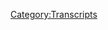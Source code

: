 {{Transcript
    | title         = [[701: June 23, 2004]]
    | caption       = [https://knowledgefight.libsyn.com/701-june-23-2004 Listen to this episode on Libsyn]
    | episodeNumber = [[701: June 23, 2004|701]]
    | length        = 01:17:47
}}

{{MessageBox
    | header     = Warning: Bot Generated Content
    | text       = This transcript was automatically generated by transcription software and likely contains many mistakes and misattributions. Please check the audio for definitive quotes, attribution, and context.
    | image      = N3yvass4myg91.webp
    | imagewidth = 50px
    | id         = warning
}}

{{TranscriptBlock
    | name      = Unknown Speaker
    | timestamp = 00:00:00.000
    | text      = N-n-n-n-n-n-knowledgefight.
}}

{{TranscriptBlock
    | name      = Unknown Speaker
    | timestamp = 00:00:12.960
    | text      = Damn and Jordan, I am sweating.
}}

{{TranscriptBlock
    | name      = Unknown Speaker
    | timestamp = 00:00:18.120
    | text      = Knowledgefight.com, it's time to pray.
}}

{{TranscriptBlock
    | name      = Unknown Speaker
    | timestamp = 00:00:21.320
    | text      = I have great respect for knowledgefight.
}}

{{TranscriptBlock
    | name      = Unknown Speaker
    | timestamp = 00:00:23.859
    | text      = Knowledgefight.
}}

{{TranscriptBlock
    | name      = Unknown Speaker
    | timestamp = 00:00:25.039
    | text      = I'm sick of them posing as if they're the good guys, saying we are the bad guys.
}}

{{TranscriptBlock
    | name      = Unknown Speaker
    | timestamp = 00:00:28.940
    | text      = Knowledgefight.
}}

{{TranscriptBlock
    | name      = Unknown Speaker
    | timestamp = 00:00:30.039
    | text      = Damn and Jordan, knowledgefight.
}}

{{TranscriptBlock
    | name      = Unknown Speaker
    | timestamp = 00:00:32.240
    | text      = Riddle her, riddle her, riddle her.
}}

{{TranscriptBlock
    | name      = Unknown Speaker
    | timestamp = 00:00:34.240
    | text      = I need, I need money.
}}

{{TranscriptBlock
    | name      = Unknown Speaker
    | timestamp = 00:00:36.439
    | text      = Riddle her, riddle her, riddle her.
}}

{{TranscriptBlock
    | name      = Unknown Speaker
    | timestamp = 00:00:39.240
    | text      = Andy and Kansas, Andy and, Andy and, stop it.
}}

{{TranscriptBlock
    | name      = Unknown Speaker
    | timestamp = 00:00:42.840
    | text      = Andy and, Andy and Kansas, Andy and, Andy and, it's time to pray.
}}

{{TranscriptBlock
    | name      = Unknown Speaker
    | timestamp = 00:00:47.039
    | text      = Andy and Kansas, you're on the air, thanks for holding.
}}

{{TranscriptBlock
    | name      = Unknown Speaker
    | timestamp = 00:00:49.240
    | text      = Hello Alex, I'm a first-time caller, I'm a huge fan.
}}

{{TranscriptBlock
    | name      = Unknown Speaker
    | timestamp = 00:00:51.840
    | text      = I love your work.
}}

{{TranscriptBlock
    | name      = Unknown Speaker
    | timestamp = 00:00:52.840
    | text      = Knowledgefight.com.
}}

{{TranscriptBlock
    | name      = Unknown Speaker
    | timestamp = 00:00:57.039
    | text      = I love you.
}}

{{TranscriptBlock
    | name      = Unknown Speaker
    | timestamp = 00:00:59.039
    | text      = Hey everybody, welcome back to Knowledgefight.
}}

{{TranscriptBlock
    | name      = Unknown Speaker
    | timestamp = 00:01:01.039
    | text      = I'm Dan.
}}

{{TranscriptBlock
    | name      = Unknown Speaker
    | timestamp = 00:01:01.539
    | text      = I'm Jordan.
}}

{{TranscriptBlock
    | name      = Unknown Speaker
    | timestamp = 00:01:02.039
    | text      = We're a couple dudes, like to sit around, worship at the altar of Selene and talk a little bit about Alex Jones.
}}

{{TranscriptBlock
    | name      = Unknown Speaker
    | timestamp = 00:01:07.040
    | text      = Oh, indeed we are.
}}

{{TranscriptBlock
    | name      = Unknown Speaker
    | timestamp = 00:01:08.040
    | text      = Dan.
}}

{{TranscriptBlock
    | name      = Unknown Speaker
    | timestamp = 00:01:08.540
    | text      = Jordan.
}}

{{TranscriptBlock
    | name      = Unknown Speaker
    | timestamp = 00:01:09.040
    | text      = Dan.
}}

{{TranscriptBlock
    | name      = Unknown Speaker
    | timestamp = 00:01:09.540
    | text      = Jordan.
}}

{{TranscriptBlock
    | name      = Unknown Speaker
    | timestamp = 00:01:10.040
    | text      = Quick question for you, sir.
}}

{{TranscriptBlock
    | name      = Unknown Speaker
    | timestamp = 00:01:11.040
    | text      = What's up?
}}

{{TranscriptBlock
    | name      = Unknown Speaker
    | timestamp = 00:01:11.540
    | text      = What's your bright spot, Dan?
}}

{{TranscriptBlock
    | name      = Unknown Speaker
    | timestamp = 00:01:12.040
    | text      = Tanis!
}}

{{TranscriptBlock
    | name      = Unknown Speaker
    | timestamp = 00:01:13.040
    | text      = Trying to preempt you.
}}

{{TranscriptBlock
    | name      = Unknown Speaker
    | timestamp = 00:01:16.040
    | text      = That would have been great.
}}

{{TranscriptBlock
    | name      = Unknown Speaker
    | timestamp = 00:01:17.040
    | text      = That would have been fantastic.
}}

{{TranscriptBlock
    | name      = Unknown Speaker
    | timestamp = 00:01:19.040
    | text      = Um, no, I've seen a lot of tweets about Tanis, and so I figured I would try and get it out in front of it.
}}

{{TranscriptBlock
    | name      = Unknown Speaker
    | timestamp = 00:01:25.040
    | text      = That wasn't my bright spot, but.
}}

{{TranscriptBlock
    | name      = Unknown Speaker
    | timestamp = 00:01:26.040
    | text      = Whoa.
}}

{{TranscriptBlock
    | name      = Unknown Speaker
    | timestamp = 00:01:26.540
    | text      = Yeah, yeah, yeah, yeah.
}}

{{TranscriptBlock
    | name      = Unknown Speaker
    | timestamp = 00:01:27.540
    | text      = It was great.
}}

{{TranscriptBlock
    | name      = Unknown Speaker
    | timestamp = 00:01:28.040
    | text      = It was a good morning.
}}

{{TranscriptBlock
    | name      = Unknown Speaker
    | timestamp = 00:01:29.040
    | text      = It was a good tennis morning.
}}

{{TranscriptBlock
    | name      = Unknown Speaker
    | timestamp = 00:01:31.040
    | text      = In reality, my bright spot is, over this weekend, made a rare public appearance.
}}

{{TranscriptBlock
    | name      = Unknown Speaker
    | timestamp = 00:01:35.040
    | text      = Yes.
}}

{{TranscriptBlock
    | name      = Unknown Speaker
    | timestamp = 00:01:36.040
    | text      = Outside of my apartment.
}}

{{TranscriptBlock
    | name      = Unknown Speaker
    | timestamp = 00:01:38.040
    | text      = It was nice.
}}

{{TranscriptBlock
    | name      = Unknown Speaker
    | timestamp = 00:01:39.040
    | text      = I was able to, I was invited to Jared Holt's wedding, friend of the show Jared Holt, and it was a very nice time.
}}

{{TranscriptBlock
    | name      = Unknown Speaker
    | timestamp = 00:01:45.540
    | text      = It was lovely.
}}

{{TranscriptBlock
    | name      = Unknown Speaker
    | timestamp = 00:01:46.040
    | text      = I have not been to a wedding in a very long time.
}}

{{TranscriptBlock
    | name      = Unknown Speaker
    | timestamp = 00:01:48.540
    | text      = Covid.
}}

{{TranscriptBlock
    | name      = Unknown Speaker
    | timestamp = 00:01:49.040
    | text      = Also, a lot of.
}}

{{TranscriptBlock
    | name      = Unknown Speaker
    | timestamp = 00:01:51.040
    | text      = You know, stuff.
}}

{{TranscriptBlock
    | name      = Unknown Speaker
    | timestamp = 00:01:52.040
    | text      = Yeah.
}}

{{TranscriptBlock
    | name      = Unknown Speaker
    | timestamp = 00:01:52.540
    | text      = Yeah.
}}

{{TranscriptBlock
    | name      = Unknown Speaker
    | timestamp = 00:01:53.040
    | text      = And so, yeah, it was a nice time in a botanical garden.
}}

{{TranscriptBlock
    | name      = Unknown Speaker
    | timestamp = 00:01:57.040
    | text      = Wonderful.
}}

{{TranscriptBlock
    | name      = Unknown Speaker
    | timestamp = 00:01:57.540
    | text      = So, it was, always nice to see people in love.
}}

{{TranscriptBlock
    | name      = Unknown Speaker
    | timestamp = 00:02:01.040
    | text      = Hahahaha.
}}

{{TranscriptBlock
    | name      = Unknown Speaker
    | timestamp = 00:02:02.040
    | text      = Why are you laughing?
}}

{{TranscriptBlock
    | name      = Unknown Speaker
    | timestamp = 00:02:04.040
    | text      = Hahahahaha.
}}

{{TranscriptBlock
    | name      = Unknown Speaker
    | timestamp = 00:02:06.040
    | text      = I'm sorry, I'm sorry, I'm sorry.
}}

{{TranscriptBlock
    | name      = Unknown Speaker
    | timestamp = 00:02:08.039
    | text      = There's nothing funny about that.
}}

{{TranscriptBlock
    | name      = Unknown Speaker
    | timestamp = 00:02:10.039
    | text      = It is always nice to see people in love.
}}

{{TranscriptBlock
    | name      = Unknown Speaker
    | timestamp = 00:02:12.039
    | text      = It's just something silly to hear me say something like that.
}}

{{TranscriptBlock
    | name      = Unknown Speaker
    | timestamp = 00:02:14.039
    | text      = No, it's just that it's nice.
}}

{{TranscriptBlock
    | name      = Unknown Speaker
    | timestamp = 00:02:15.039
    | text      = Okay.
}}

{{TranscriptBlock
    | name      = Unknown Speaker
    | timestamp = 00:02:16.039
    | text      = There's nothing silly about you, Siq.
}}

{{TranscriptBlock
    | name      = Unknown Speaker
    | timestamp = 00:02:18.039
    | text      = So yeah, what about you?
}}

{{TranscriptBlock
    | name      = Unknown Speaker
    | timestamp = 00:02:19.039
    | text      = What's your word?
}}

{{TranscriptBlock
    | name      = Unknown Speaker
    | timestamp = 00:02:20.039
    | text      = My bright spot is yesterday, I dropped my partner off at the airport, and later on,
}}

{{TranscriptBlock
    | name      = Unknown Speaker
    | timestamp = 00:02:26.439
    | text      = she landed.
}}

{{TranscriptBlock
    | name      = Unknown Speaker
    | timestamp = 00:02:27.439
    | text      = Well, the landing is good.
}}

{{TranscriptBlock
    | name      = Unknown Speaker
    | timestamp = 00:02:28.439
    | text      = She landed completely fine.
}}

{{TranscriptBlock
    | name      = Unknown Speaker
    | timestamp = 00:02:29.439
    | text      = I like that.
}}

{{TranscriptBlock
    | name      = Unknown Speaker
    | timestamp = 00:02:30.439
    | text      = Everything was fine.
}}

{{TranscriptBlock
    | name      = Unknown Speaker
    | timestamp = 00:02:31.439
    | text      = My bright spot is I went to somebody's wedding, and your bright spot is my wife's gone.
}}

{{TranscriptBlock
    | name      = Unknown Speaker
    | timestamp = 00:02:34.400
    | text      = My wife left me!
}}

{{TranscriptBlock
    | name      = Unknown Speaker
    | timestamp = 00:02:35.840
    | text      = She left me!
}}

{{TranscriptBlock
    | name      = Unknown Speaker
    | timestamp = 00:02:37.360
    | text      = And all the magical spells I kept to keep her here, they're only proximity based, Dan.
}}

{{TranscriptBlock
    | name      = Unknown Speaker
    | timestamp = 00:02:42.599
    | text      = I don't know if she's going to care after this.
}}

{{TranscriptBlock
    | name      = Unknown Speaker
    | timestamp = 00:02:44.479
    | text      = Well, they also, maybe these spells helped her plane land safely, so you can, you know.
}}

{{TranscriptBlock
    | name      = Unknown Speaker
    | timestamp = 00:02:49.520
    | text      = Yeah, no.
}}

{{TranscriptBlock
    | name      = Unknown Speaker
    | timestamp = 00:02:50.520
    | text      = We'll get it that way.
}}

{{TranscriptBlock
    | name      = Unknown Speaker
    | timestamp = 00:02:51.520
    | text      = It was, it is interesting because it was basically like that, it was the closest I'll get to
}}

{{TranscriptBlock
    | name      = Unknown Speaker
    | timestamp = 00:02:55.879
    | text      = sending a child to summer camp.
}}

{{TranscriptBlock
    | name      = Unknown Speaker
    | timestamp = 00:02:58.000
    | text      = I was like, okay, do you have all your stuff?
}}

{{TranscriptBlock
    | name      = Unknown Speaker
    | timestamp = 00:03:00.800
    | text      = Is everything packed and ready?
}}

{{TranscriptBlock
    | name      = Unknown Speaker
    | timestamp = 00:03:02.120
    | text      = Are you going to be okay?
}}

{{TranscriptBlock
    | name      = Unknown Speaker
    | timestamp = 00:03:03.439
    | text      = Don't miss me too much.
}}

{{TranscriptBlock
    | name      = Unknown Speaker
    | timestamp = 00:03:04.520
    | text      = You know, that whole thing.
}}

{{TranscriptBlock
    | name      = Unknown Speaker
    | timestamp = 00:03:05.520
    | text      = Do you have an emergency number?
}}

{{TranscriptBlock
    | name      = Unknown Speaker
    | timestamp = 00:03:07.199
    | text      = Oh, absolutely.
}}

{{TranscriptBlock
    | name      = Unknown Speaker
    | timestamp = 00:03:08.199
    | text      = Absolutely.
}}

{{TranscriptBlock
    | name      = Unknown Speaker
    | timestamp = 00:03:09.199
    | text      = I'm ready.
}}

{{TranscriptBlock
    | name      = Unknown Speaker
    | timestamp = 00:03:10.199
    | text      = But yes, she's happy, having a great time, and I'm alone.
}}

{{TranscriptBlock
    | name      = Unknown Speaker
    | timestamp = 00:03:14.800
    | text      = So it's good news for everybody.
}}

{{TranscriptBlock
    | name      = Unknown Speaker
    | timestamp = 00:03:17.000
    | text      = Hey, all right.
}}

{{TranscriptBlock
    | name      = Unknown Speaker
    | timestamp = 00:03:18.639
    | text      = So Jordan, today we've got an episode to do.
}}

{{TranscriptBlock
    | name      = Unknown Speaker
    | timestamp = 00:03:21.400
    | text      = Oh yeah.
}}

{{TranscriptBlock
    | name      = Unknown Speaker
    | timestamp = 00:03:22.400
    | text      = There's a lot of stuff going on in the present day.
}}

{{TranscriptBlock
    | name      = Unknown Speaker
    | timestamp = 00:03:24.080
    | text      = Certainly we have the situation in Sri Lanka.
}}

{{TranscriptBlock
    | name      = Unknown Speaker
    | timestamp = 00:03:27.360
    | text      = Naturally.
}}

{{TranscriptBlock
    | name      = Unknown Speaker
    | timestamp = 00:03:28.360
    | text      = We've got the Abe assassination, but I gotta be honest, Japan and Sri Lanka are not countries
}}

{{TranscriptBlock
    | name      = Unknown Speaker
    | timestamp = 00:03:35.520
    | text      = that are that important to Alex in the past.
}}

{{TranscriptBlock
    | name      = Unknown Speaker
    | timestamp = 00:03:38.159
    | text      = It is strange.
}}

{{TranscriptBlock
    | name      = Unknown Speaker
    | timestamp = 00:03:39.159
    | text      = They have not been major movers and shakers within globalist conspiracies, and I don't
}}

{{TranscriptBlock
    | name      = Unknown Speaker
    | timestamp = 00:03:44.539
    | text      = particularly care what his take on any of it is.
}}

{{TranscriptBlock
    | name      = Unknown Speaker
    | timestamp = 00:03:47.840
    | text      = Or at least I'm not in a mad dash to find out.
}}

{{TranscriptBlock
    | name      = Unknown Speaker
    | timestamp = 00:03:51.560
    | text      = Yeah, I'm fine without that.
}}

{{TranscriptBlock
    | name      = Unknown Speaker
    | timestamp = 00:03:53.199
    | text      = Yeah.
}}

{{TranscriptBlock
    | name      = Unknown Speaker
    | timestamp = 00:03:54.199
    | text      = I mean, what are you going to say?
}}

{{TranscriptBlock
    | name      = Unknown Speaker
    | timestamp = 00:03:55.479
    | text      = It's all an attack on the globalists, probably.
}}

{{TranscriptBlock
    | name      = Unknown Speaker
    | timestamp = 00:03:57.800
    | text      = Yeah, yeah, yeah.
}}

{{TranscriptBlock
    | name      = Unknown Speaker
    | timestamp = 00:03:58.800
    | text      = I mean, I think the only interesting thing I would be like, what's his take on the homemade
}}

{{TranscriptBlock
    | name      = Unknown Speaker
    | timestamp = 00:04:05.879
    | text      = gun?
}}

{{TranscriptBlock
    | name      = Unknown Speaker
    | timestamp = 00:04:06.879
    | text      = Oh.
}}

{{TranscriptBlock
    | name      = Unknown Speaker
    | timestamp = 00:04:07.879
    | text      = Is he fine with homemade guns or are those against the rules because they take money
}}

{{TranscriptBlock
    | name      = Unknown Speaker
    | timestamp = 00:04:12.719
    | text      = away from honest, hardworking gun manufacturers?
}}

{{TranscriptBlock
    | name      = Unknown Speaker
    | timestamp = 00:04:16.000
    | text      = I think that his take would have to, I think I've heard him talk about like 3D printing
}}

{{TranscriptBlock
    | name      = Unknown Speaker
    | timestamp = 00:04:20.959
    | text      = and stuff.
}}

{{TranscriptBlock
    | name      = Unknown Speaker
    | timestamp = 00:04:21.959
    | text      = Sure.
}}

{{TranscriptBlock
    | name      = Unknown Speaker
    | timestamp = 00:04:22.959
    | text      = He has to be in favor of it.
}}

{{TranscriptBlock
    | name      = Unknown Speaker
    | timestamp = 00:04:23.959
    | text      = Yeah, he would have to.
}}

{{TranscriptBlock
    | name      = Unknown Speaker
    | timestamp = 00:04:24.959
    | text      = Yeah, because otherwise you would be like making a commercial necessity for the existence
}}

{{TranscriptBlock
    | name      = Unknown Speaker
    | timestamp = 00:04:29.920
    | text      = of your right to defend yourself.
}}

{{TranscriptBlock
    | name      = Unknown Speaker
    | timestamp = 00:04:32.279
    | text      = Does seem to be the case.
}}

{{TranscriptBlock
    | name      = Unknown Speaker
    | timestamp = 00:04:33.680
    | text      = Can one craft a spear out of a stick for self-defense?
}}

{{TranscriptBlock
    | name      = Unknown Speaker
    | timestamp = 00:04:37.720
    | text      = Yes, you can.
}}

{{TranscriptBlock
    | name      = Unknown Speaker
    | timestamp = 00:04:38.720
    | text      = You don't need to buy a sword or a spear.
}}

{{TranscriptBlock
    | name      = Unknown Speaker
    | timestamp = 00:04:41.720
    | text      = You can make a shiv.
}}

{{TranscriptBlock
    | name      = Unknown Speaker
    | timestamp = 00:04:43.720
    | text      = Sure.
}}

{{TranscriptBlock
    | name      = Unknown Speaker
    | timestamp = 00:04:44.720
    | text      = I suppose.
}}

{{TranscriptBlock
    | name      = Unknown Speaker
    | timestamp = 00:04:46.120
    | text      = This is the Second Amendment.
}}

{{TranscriptBlock
    | name      = Unknown Speaker
    | timestamp = 00:04:47.519
    | text      = That is an interesting conversation that I think the Supreme Court will eventually get
}}

{{TranscriptBlock
    | name      = Unknown Speaker
    | timestamp = 00:04:51.480
    | text      = to.
}}

{{TranscriptBlock
    | name      = Unknown Speaker
    | timestamp = 00:04:52.480
    | text      = Undoubtedly.
}}

{{TranscriptBlock
    | name      = Unknown Speaker
    | timestamp = 00:04:53.480
    | text      = It's coming soon.
}}

{{TranscriptBlock
    | name      = Unknown Speaker
    | timestamp = 00:04:54.480
    | text      = So it turns out that I made a little bit of a mistake.
}}

{{TranscriptBlock
    | name      = Unknown Speaker
    | timestamp = 00:04:59.600
    | text      = Uh-oh.
}}

{{TranscriptBlock
    | name      = Unknown Speaker
    | timestamp = 00:05:00.600
    | text      = So Boxcar Willie Nelson Mandela Effect sent me a message.
}}

{{TranscriptBlock
    | name      = Unknown Speaker
    | timestamp = 00:05:06.199
    | text      = I don't have a name on this person, I also don't have a name on their son, but they reached
}}

{{TranscriptBlock
    | name      = Unknown Speaker
    | timestamp = 00:05:13.920
    | text      = out and asked that we do an episode for their son's 18th birthday.
}}

{{TranscriptBlock
    | name      = Unknown Speaker
    | timestamp = 00:05:20.519
    | text      = Naturally.
}}

{{TranscriptBlock
    | name      = Unknown Speaker
    | timestamp = 00:05:21.519
    | text      = Which was June 23rd.
}}

{{TranscriptBlock
    | name      = Unknown Speaker
    | timestamp = 00:05:22.939
    | text      = That was yesterday.
}}

{{TranscriptBlock
    | name      = Unknown Speaker
    | timestamp = 00:05:23.939
    | text      = Not quite.
}}

{{TranscriptBlock
    | name      = Unknown Speaker
    | timestamp = 00:05:24.939
    | text      = I mean, it's next week.
}}

{{TranscriptBlock
    | name      = Unknown Speaker
    | timestamp = 00:05:26.480
    | text      = We're recording this on June 22nd.
}}

{{TranscriptBlock
    | name      = Unknown Speaker
    | timestamp = 00:05:28.800
    | text      = Nope.
}}

{{TranscriptBlock
    | name      = Unknown Speaker
    | timestamp = 00:05:29.800
    | text      = Nope.
}}

{{TranscriptBlock
    | name      = Unknown Speaker
    | timestamp = 00:05:30.800
    | text      = We're gonna do this, we're gonna pull it off, Dan.
}}

{{TranscriptBlock
    | name      = Unknown Speaker
    | timestamp = 00:05:31.800
    | text      = We're recording this on June 22nd, I don't know when it'll be released.
}}

{{TranscriptBlock
    | name      = Unknown Speaker
    | timestamp = 00:05:35.560
    | text      = We're not.
}}

{{TranscriptBlock
    | name      = Unknown Speaker
    | timestamp = 00:05:36.560
    | text      = We gotta own up to it.
}}

{{TranscriptBlock
    | name      = Unknown Speaker
    | timestamp = 00:05:37.560
    | text      = We're late.
}}

{{TranscriptBlock
    | name      = Unknown Speaker
    | timestamp = 00:05:38.560
    | text      = Alright.
}}

{{TranscriptBlock
    | name      = Unknown Speaker
    | timestamp = 00:05:39.560
    | text      = Anyway, Boxcar Willie Nelson Mandela Effect reached out with plenty of time and advance.
}}

{{TranscriptBlock
    | name      = Unknown Speaker
    | timestamp = 00:05:43.879
    | text      = Maybe too much time in advance, honestly, and I said, I'll make a note, I'll make a
}}

{{TranscriptBlock
    | name      = Unknown Speaker
    | timestamp = 00:05:49.480
    | text      = note about this.
}}

{{TranscriptBlock
    | name      = Unknown Speaker
    | timestamp = 00:05:50.480
    | text      = It'll happen.
}}

{{TranscriptBlock
    | name      = Unknown Speaker
    | timestamp = 00:05:51.480
    | text      = It's exciting.
}}

{{TranscriptBlock
    | name      = Unknown Speaker
    | timestamp = 00:05:52.480
    | text      = It's your son's 18th birthday.
}}

{{TranscriptBlock
    | name      = Unknown Speaker
    | timestamp = 00:05:53.920
    | text      = In the calendar.
}}

{{TranscriptBlock
    | name      = Unknown Speaker
    | timestamp = 00:05:54.920
    | text      = I cannot say no to people who ask me to do things.
}}

{{TranscriptBlock
    | name      = Unknown Speaker
    | timestamp = 00:05:57.199
    | text      = You really can't.
}}

{{TranscriptBlock
    | name      = Unknown Speaker
    | timestamp = 00:05:58.819
    | text      = And so I did make a note, and I lost it.
}}

{{TranscriptBlock
    | name      = Unknown Speaker
    | timestamp = 00:06:02.319
    | text      = I also told them to send a message to remind me, which they did, but it was in the inbox
}}

{{TranscriptBlock
    | name      = Unknown Speaker
    | timestamp = 00:06:08.079
    | text      = that is completely out of control, and I did not see the message.
}}

{{TranscriptBlock
    | name      = Unknown Speaker
    | timestamp = 00:06:12.240
    | text      = Oh, man.
}}

{{TranscriptBlock
    | name      = Unknown Speaker
    | timestamp = 00:06:13.240
    | text      = Hey, we're only a couple weeks late.
}}

{{TranscriptBlock
    | name      = Unknown Speaker
    | timestamp = 00:06:15.319
    | text      = Let's just remind everybody, it is just the two of us, and that means you.
}}

{{TranscriptBlock
    | name      = Unknown Speaker
    | timestamp = 00:06:19.319
    | text      = That means it's just you.
}}

{{TranscriptBlock
    | name      = Unknown Speaker
    | timestamp = 00:06:20.800
    | text      = Yeah.
}}

{{TranscriptBlock
    | name      = Unknown Speaker
    | timestamp = 00:06:21.800
    | text      = And sometimes, look, email and various inboxes are completely destroyed.
}}

{{TranscriptBlock
    | name      = Unknown Speaker
    | timestamp = 00:06:27.759
    | text      = Oh, no.
}}

{{TranscriptBlock
    | name      = Unknown Speaker
    | timestamp = 00:06:28.759
    | text      = But I can't handle them.
}}

{{TranscriptBlock
    | name      = Unknown Speaker
    | timestamp = 00:06:29.759
    | text      = Chaos.
}}

{{TranscriptBlock
    | name      = Unknown Speaker
    | timestamp = 00:06:30.759
    | text      = I can't manage them.
}}

{{TranscriptBlock
    | name      = Unknown Speaker
    | timestamp = 00:06:31.759
    | text      = I'm trying.
}}

{{TranscriptBlock
    | name      = Unknown Speaker
    | timestamp = 00:06:32.759
    | text      = Anyway.
}}

{{TranscriptBlock
    | name      = Unknown Speaker
    | timestamp = 00:06:33.759
    | text      = You're doing great.
}}

{{TranscriptBlock
    | name      = Unknown Speaker
    | timestamp = 00:06:34.759
    | text      = We're late.
}}

{{TranscriptBlock
    | name      = Unknown Speaker
    | timestamp = 00:06:35.759
    | text      = Yes.
}}

{{TranscriptBlock
    | name      = Unknown Speaker
    | timestamp = 00:06:36.759
    | text      = But I wanna wish a happy birthday to Boxcar Willie Nelson Mandela Effect's child.
}}

{{TranscriptBlock
    | name      = Unknown Speaker
    | timestamp = 00:06:38.720
    | text      = Of course.
}}

{{TranscriptBlock
    | name      = Unknown Speaker
    | timestamp = 00:06:39.720
    | text      = And say, hey, very excited that you're gonna register to vote.
}}

{{TranscriptBlock
    | name      = Unknown Speaker
    | timestamp = 00:06:43.800
    | text      = Very, very fun.
}}

{{TranscriptBlock
    | name      = Unknown Speaker
    | timestamp = 00:06:45.240
    | text      = I wish you the best.
}}

{{TranscriptBlock
    | name      = Unknown Speaker
    | timestamp = 00:06:47.560
    | text      = Don't buy a gun, make one.
}}

{{TranscriptBlock
    | name      = Unknown Speaker
    | timestamp = 00:06:48.899
    | text      = And so we had a request to do this episode about the day that this child was born.
}}

{{TranscriptBlock
    | name      = Unknown Speaker
    | timestamp = 00:06:56.040
    | text      = And so this would be June 23rd, 2004, and that is what we're doing today.
}}

{{TranscriptBlock
    | name      = Unknown Speaker
    | timestamp = 00:07:01.959
    | text      = All right.
}}

{{TranscriptBlock
    | name      = Unknown Speaker
    | timestamp = 00:07:02.959
    | text      = We're gonna be going over...
}}

{{TranscriptBlock
    | name      = Unknown Speaker
    | timestamp = 00:07:03.959
    | text      = Right on time.
}}

{{TranscriptBlock
    | name      = Unknown Speaker
    | timestamp = 00:07:04.959
    | text      = Happy 18th.
}}

{{TranscriptBlock
    | name      = Unknown Speaker
    | timestamp = 00:07:05.959
    | text      = Happy 18th.
}}

{{TranscriptBlock
    | name      = Unknown Speaker
    | timestamp = 00:07:06.959
    | text      = Happy 18th in some days.
}}

{{TranscriptBlock
    | name      = Unknown Speaker
    | timestamp = 00:07:11.480
    | text      = You turned 18 just in time for Jules to be outlawed.
}}

{{TranscriptBlock
    | name      = Unknown Speaker
    | timestamp = 00:07:15.879
    | text      = Welcome.
}}

{{TranscriptBlock
    | name      = Unknown Speaker
    | timestamp = 00:07:17.120
    | text      = Oh, boy.
}}

{{TranscriptBlock
    | name      = Unknown Speaker
    | timestamp = 00:07:19.060
    | text      = So this episode is actually pretty fortuitous.
}}

{{TranscriptBlock
    | name      = Unknown Speaker
    | timestamp = 00:07:24.319
    | text      = It's interesting that this was a randomly chosen episode based on this birthday, because
}}

{{TranscriptBlock
    | name      = Unknown Speaker
    | timestamp = 00:07:30.160
    | text      = there's some stuff very much worth touching on here.
}}

{{TranscriptBlock
    | name      = Unknown Speaker
    | timestamp = 00:07:33.560
    | text      = Sure.
}}

{{TranscriptBlock
    | name      = Unknown Speaker
    | timestamp = 00:07:34.560
    | text      = I'm excited about that, but I would like to give a happy birthday message in the only
}}

{{TranscriptBlock
    | name      = Unknown Speaker
    | timestamp = 00:07:39.279
    | text      = way we know how.
}}

{{TranscriptBlock
    | name      = Unknown Speaker
    | timestamp = 00:07:40.980
    | text      = Giving someone life is giving someone death.
}}

{{TranscriptBlock
    | name      = Unknown Speaker
    | timestamp = 00:07:45.899
    | text      = You could say that life is death.
}}

{{TranscriptBlock
    | name      = Unknown Speaker
    | timestamp = 00:07:51.319
    | text      = Happy birthday.
}}

{{TranscriptBlock
    | name      = Unknown Speaker
    | timestamp = 00:07:52.319
    | text      = Happy birthday.
}}

{{TranscriptBlock
    | name      = Unknown Speaker
    | timestamp = 00:07:53.319
    | text      = Now, let's begin here on June 23rd.
}}

{{TranscriptBlock
    | name      = Unknown Speaker
    | timestamp = 00:07:55.319
    | text      = Here is why this is a fortuitous episode for us to cover.
}}

{{TranscriptBlock
    | name      = Unknown Speaker
    | timestamp = 00:08:00.759
    | text      = And also, Randy Weaver is here in Austin, Texas, and I've been meaning to get him on.
}}

{{TranscriptBlock
    | name      = Unknown Speaker
    | timestamp = 00:08:04.639
    | text      = I just hadn't gotten around to it.
}}

{{TranscriptBlock
    | name      = Unknown Speaker
    | timestamp = 00:08:05.639
    | text      = He may be coming on the show as well today.
}}

{{TranscriptBlock
    | name      = Unknown Speaker
    | timestamp = 00:08:07.480
    | text      = Got a new book out, of course, from the Ruby Ridge tragedy back in 1992.
}}

{{TranscriptBlock
    | name      = Unknown Speaker
    | timestamp = 00:08:12.879
    | text      = Yeah.
}}

{{TranscriptBlock
    | name      = Unknown Speaker
    | timestamp = 00:08:13.879
    | text      = Randy Weaver is, Alex is saying, he may be coming on the show.
}}

{{TranscriptBlock
    | name      = Unknown Speaker
    | timestamp = 00:08:17.639
    | text      = Right.
}}

{{TranscriptBlock
    | name      = Unknown Speaker
    | timestamp = 00:08:18.639
    | text      = He, of course, is the father involved in the Ruby Ridge standoff, whose wife and child
}}

{{TranscriptBlock
    | name      = Unknown Speaker
    | timestamp = 00:08:26.040
    | text      = were killed by the government.
}}

{{TranscriptBlock
    | name      = Unknown Speaker
    | timestamp = 00:08:28.680
    | text      = Yep.
}}

{{TranscriptBlock
    | name      = Unknown Speaker
    | timestamp = 00:08:29.680
    | text      = And also, just a bit of a nutty guy, it's kind of difficult sometimes to disambiguate
}}

{{TranscriptBlock
    | name      = Unknown Speaker
    | timestamp = 00:08:38.679
    | text      = the tragedy that happened and the mistakes, egregious mistakes in some respects, that
}}

{{TranscriptBlock
    | name      = Unknown Speaker
    | timestamp = 00:08:44.919
    | text      = were made by the government in terms of carrying out that whole thing.
}}

{{TranscriptBlock
    | name      = Unknown Speaker
    | timestamp = 00:08:50.960
    | text      = And him also just being not a great dude.
}}

{{TranscriptBlock
    | name      = Unknown Speaker
    | timestamp = 00:08:54.519
    | text      = Yeah, yeah, yeah, yeah.
}}

{{TranscriptBlock
    | name      = Unknown Speaker
    | timestamp = 00:08:55.879
    | text      = I mean, you know, when you start one of those standoffs, it's usually not because you're
}}

{{TranscriptBlock
    | name      = Unknown Speaker
    | timestamp = 00:09:00.399
    | text      = in the best place.
}}

{{TranscriptBlock
    | name      = Unknown Speaker
    | timestamp = 00:09:01.759
    | text      = And then when the government murders your family, that usually doesn't like improve
}}

{{TranscriptBlock
    | name      = Unknown Speaker
    | timestamp = 00:09:05.559
    | text      = things.
}}

{{TranscriptBlock
    | name      = Unknown Speaker
    | timestamp = 00:09:06.559
    | text      = So, can't argue with that.
}}

{{TranscriptBlock
    | name      = Unknown Speaker
    | timestamp = 00:09:08.360
    | text      = There's a lot of really shitty stuff about him.
}}

{{TranscriptBlock
    | name      = Unknown Speaker
    | timestamp = 00:09:11.480
    | text      = You know, obviously there's the fact that he was hanging out with the Aryan Nations
}}

{{TranscriptBlock
    | name      = Unknown Speaker
    | timestamp = 00:09:16.480
    | text      = compound, that he had sold illegal weapons, that he was probably deeply anti-Semitic.
}}

{{TranscriptBlock
    | name      = Unknown Speaker
    | timestamp = 00:09:23.759
    | text      = There's a picture of him that you can find where he's wearing a shirt that says, just
}}

{{TranscriptBlock
    | name      = Unknown Speaker
    | timestamp = 00:09:29.240
    | text      = say no to the Zog, Zionist occupied government.
}}

{{TranscriptBlock
    | name      = Unknown Speaker
    | timestamp = 00:09:33.679
    | text      = Obviously.
}}

{{TranscriptBlock
    | name      = Unknown Speaker
    | timestamp = 00:09:34.679
    | text      = So he had a lot of those ideologies, but again, none of that justifies killing his wife and
}}

{{TranscriptBlock
    | name      = Unknown Speaker
    | timestamp = 00:09:40.960
    | text      = his child.
}}

{{TranscriptBlock
    | name      = Unknown Speaker
    | timestamp = 00:09:41.960
    | text      = Yeah, the whole murdering their family thing is the real problem here.
}}

{{TranscriptBlock
    | name      = Unknown Speaker
    | timestamp = 00:09:45.059
    | text      = Like I get he's a racist piece of shit, but don't murder his family.
}}

{{TranscriptBlock
    | name      = Unknown Speaker
    | timestamp = 00:09:47.960
    | text      = Right.
}}

{{TranscriptBlock
    | name      = Unknown Speaker
    | timestamp = 00:09:48.960
    | text      = I feel like that's not complicated.
}}

{{TranscriptBlock
    | name      = Unknown Speaker
    | timestamp = 00:09:49.960
    | text      = I think that as you, you know, from my understanding of it and my looking into the events of that
}}

{{TranscriptBlock
    | name      = Unknown Speaker
    | timestamp = 00:09:56.720
    | text      = standoff, it's not like the government came in and they were like, ha ha, we're going
}}

{{TranscriptBlock
    | name      = Unknown Speaker
    | timestamp = 00:10:00.720
    | text      = to kill your family.
}}

{{TranscriptBlock
    | name      = Unknown Speaker
    | timestamp = 00:10:02.000
    | text      = No, no.
}}

{{TranscriptBlock
    | name      = Unknown Speaker
    | timestamp = 00:10:03.000
    | text      = There's a lot of worst case scenario situations that ended up spiraling and leading to what
}}

{{TranscriptBlock
    | name      = Unknown Speaker
    | timestamp = 00:10:11.639
    | text      = happened, which isn't to say that the people who did kill people should be off the hook
}}

{{TranscriptBlock
    | name      = Unknown Speaker
    | timestamp = 00:10:16.399
    | text      = for it.
}}

{{TranscriptBlock
    | name      = Unknown Speaker
    | timestamp = 00:10:17.399
    | text      = Right.
}}

{{TranscriptBlock
    | name      = Unknown Speaker
    | timestamp = 00:10:18.399
    | text      = Right.
}}

{{TranscriptBlock
    | name      = Unknown Speaker
    | timestamp = 00:10:19.399
    | text      = Because the government murdered these people because they were anti-government or whatever.
}}

{{TranscriptBlock
    | name      = Unknown Speaker
    | timestamp = 00:10:24.120
    | text      = Folks like Alex may want to portray it.
}}

{{TranscriptBlock
    | name      = Unknown Speaker
    | timestamp = 00:10:26.840
    | text      = Right.
}}

{{TranscriptBlock
    | name      = Unknown Speaker
    | timestamp = 00:10:27.840
    | text      = Right.
}}

{{TranscriptBlock
    | name      = Unknown Speaker
    | timestamp = 00:10:28.840
    | text      = Right.
}}

{{TranscriptBlock
    | name      = Unknown Speaker
    | timestamp = 00:10:29.840
    | text      = Right.
}}

{{TranscriptBlock
    | name      = Unknown Speaker
    | timestamp = 00:10:30.840
    | text      = It wasn't a premeditated murder, but it wasn't exactly an unmeditated murder either.
}}

{{TranscriptBlock
    | name      = Unknown Speaker
    | timestamp = 00:10:31.840
    | text      = Well, you've talked a bit about the, the Ruby Ridge situation in past episodes.
}}

{{TranscriptBlock
    | name      = Unknown Speaker
    | timestamp = 00:10:36.919
    | text      = And so I don't want to dwell too much on it as like a, Hey, let's talk about this for
}}

{{TranscriptBlock
    | name      = Unknown Speaker
    | timestamp = 00:10:41.399
    | text      = half an hour.
}}

{{TranscriptBlock
    | name      = Unknown Speaker
    | timestamp = 00:10:43.279
    | text      = But it's wild to see Randy Weaver appearing on Infowars.
}}

{{TranscriptBlock
    | name      = Unknown Speaker
    | timestamp = 00:10:49.759
    | text      = That's not something that I was aware happened.
}}

{{TranscriptBlock
    | name      = Unknown Speaker
    | timestamp = 00:10:52.399
    | text      = I didn't know that he was like somebody who would go on Infowars.
}}

{{TranscriptBlock
    | name      = Unknown Speaker
    | timestamp = 00:10:57.039
    | text      = I didn't know that he and Alex were acquainted.
}}

{{TranscriptBlock
    | name      = Unknown Speaker
    | timestamp = 00:10:59.279
    | text      = I guess I could have assumed that on some level, but like, I don't know if I've ever
}}

{{TranscriptBlock
    | name      = Unknown Speaker
    | timestamp = 00:11:03.720
    | text      = heard, like I knew that Alex had worked early on in his career to try and help rebuild the
}}

{{TranscriptBlock
    | name      = Unknown Speaker
    | timestamp = 00:11:09.919
    | text      = Mount Carmel church for the Branch Davidians.
}}

{{TranscriptBlock
    | name      = Unknown Speaker
    | timestamp = 00:11:11.879
    | text      = Right.
}}

{{TranscriptBlock
    | name      = Unknown Speaker
    | timestamp = 00:11:12.879
    | text      = And I don't know if I've ever heard Branch Davidians on his show.
}}

{{TranscriptBlock
    | name      = Unknown Speaker
    | timestamp = 00:11:15.960
    | text      = Right.
}}

{{TranscriptBlock
    | name      = Unknown Speaker
    | timestamp = 00:11:16.960
    | text      = I knew that he supported Randy Weaver and you know, the, the Ruby Ridge situation is
}}

{{TranscriptBlock
    | name      = Unknown Speaker
    | timestamp = 00:11:22.480
    | text      = obviously a catalyzing and radicalizing moment for a lot of the right wing.
}}

{{TranscriptBlock
    | name      = Unknown Speaker
    | timestamp = 00:11:26.919
    | text      = Naturally.
}}

{{TranscriptBlock
    | name      = Unknown Speaker
    | timestamp = 00:11:27.919
    | text      = But I didn't, I didn't know that he would ever appeared on Infowars, which is surprising.
}}

{{TranscriptBlock
    | name      = Unknown Speaker
    | timestamp = 00:11:33.399
    | text      = Did he, did Randy Weaver make a ton of media appearances following like the years?
}}

{{TranscriptBlock
    | name      = Unknown Speaker
    | timestamp = 00:11:38.720
    | text      = No, no, no.
}}

{{TranscriptBlock
    | name      = Unknown Speaker
    | timestamp = 00:11:39.720
    | text      = I mean like afterwards for sure, but like over the years, did he continue to have that?
}}

{{TranscriptBlock
    | name      = Unknown Speaker
    | timestamp = 00:11:44.759
    | text      = I think he probably did make a number of them, but I would assume that they'd be like, I
}}

{{TranscriptBlock
    | name      = Unknown Speaker
    | timestamp = 00:11:50.279
    | text      = don't know, like an ABC documentary, not like a 2020 or a 60 minutes kind of thing.
}}

{{TranscriptBlock
    | name      = Unknown Speaker
    | timestamp = 00:11:58.159
    | text      = I would, I'm surprised, I'm surprised to hear him on Infowars.
}}

{{TranscriptBlock
    | name      = Unknown Speaker
    | timestamp = 00:12:02.220
    | text      = Not because I think that his standards would be higher, but just not a great place to go.
}}

{{TranscriptBlock
    | name      = Unknown Speaker
    | timestamp = 00:12:07.519
    | text      = But I think that the reality is that this interview is mostly happening because Randy
}}

{{TranscriptBlock
    | name      = Unknown Speaker
    | timestamp = 00:12:13.659
    | text      = Weaver's got this book coming out as Alex referenced, he's on a book tour and he does
}}

{{TranscriptBlock
    | name      = Unknown Speaker
    | timestamp = 00:12:18.919
    | text      = mention the next stop on his book tour is a Mexican restaurant on some highway outside
}}

{{TranscriptBlock
    | name      = Unknown Speaker
    | timestamp = 00:12:26.799
    | text      = of Austin.
}}

{{TranscriptBlock
    | name      = Unknown Speaker
    | timestamp = 00:12:27.879
    | text      = Like it's a ways it's in Texas and Alex can't figure out which one it is because there's
}}

{{TranscriptBlock
    | name      = Unknown Speaker
    | timestamp = 00:12:32.759
    | text      = multiple of this Mexican restaurant on that highway.
}}

{{TranscriptBlock
    | name      = Unknown Speaker
    | timestamp = 00:12:35.799
    | text      = No, come on.
}}

{{TranscriptBlock
    | name      = Unknown Speaker
    | timestamp = 00:12:36.799
    | text      = Yeah.
}}

{{TranscriptBlock
    | name      = Unknown Speaker
    | timestamp = 00:12:37.799
    | text      = So they do spend a bit of time trying to figure out.
}}

{{TranscriptBlock
    | name      = Unknown Speaker
    | timestamp = 00:12:38.799
    | text      = Get a little who's on first.
}}

{{TranscriptBlock
    | name      = Unknown Speaker
    | timestamp = 00:12:39.799
    | text      = Yeah.
}}

{{TranscriptBlock
    | name      = Unknown Speaker
    | timestamp = 00:12:40.799
    | text      = You got to take a left at the exit, but it's the one with the corner that's got the fountain
}}

{{TranscriptBlock
    | name      = Unknown Speaker
    | timestamp = 00:12:44.559
    | text      = on it.
}}

{{TranscriptBlock
    | name      = Unknown Speaker
    | timestamp = 00:12:45.559
    | text      = Not that, no, not the McDonald's.
}}

{{TranscriptBlock
    | name      = Unknown Speaker
    | timestamp = 00:12:47.120
    | text      = It's basically that.
}}

{{TranscriptBlock
    | name      = Unknown Speaker
    | timestamp = 00:12:48.120
    | text      = Yeah.
}}

{{TranscriptBlock
    | name      = Unknown Speaker
    | timestamp = 00:12:49.120
    | text      = And so he's making an appearance at this Mexican restaurant where he's not going to give a
}}

{{TranscriptBlock
    | name      = Unknown Speaker
    | timestamp = 00:12:51.200
    | text      = speech, but he'll answer some questions and then everybody's going to have a nice dinner.
}}

{{TranscriptBlock
    | name      = Unknown Speaker
    | timestamp = 00:12:56.120
    | text      = Okay.
}}

{{TranscriptBlock
    | name      = Unknown Speaker
    | timestamp = 00:12:57.120
    | text      = Okay.
}}

{{TranscriptBlock
    | name      = Unknown Speaker
    | timestamp = 00:12:58.120
    | text      = Okay.
}}

{{TranscriptBlock
    | name      = Unknown Speaker
    | timestamp = 00:12:59.120
    | text      = And then also I guess calling into Infowars is part of the book tour.
}}

{{TranscriptBlock
    | name      = Unknown Speaker
    | timestamp = 00:13:01.519
    | text      = I'm surprised his book tour was not so successful that I found out about it because this Mexican
}}

{{TranscriptBlock
    | name      = Unknown Speaker
    | timestamp = 00:13:06.000
    | text      = restaurant situation seems very promising towards his further career.
}}

{{TranscriptBlock
    | name      = Unknown Speaker
    | timestamp = 00:13:09.600
    | text      = Man, I think I'd go to a book event at a Mexican restaurant.
}}

{{TranscriptBlock
    | name      = Unknown Speaker
    | timestamp = 00:13:14.360
    | text      = I could get a burrito and hear about the crazy right wing politics.
}}

{{TranscriptBlock
    | name      = Unknown Speaker
    | timestamp = 00:13:19.600
    | text      = I ran an open mic out of a Mexican restaurant for a long time.
}}

{{TranscriptBlock
    | name      = Unknown Speaker
    | timestamp = 00:13:22.620
    | text      = So yeah, I've been there, but we...
}}

{{TranscriptBlock
    | name      = Unknown Speaker
    | timestamp = 00:13:25.159
    | text      = Didn't go well, did it?
}}

{{TranscriptBlock
    | name      = Unknown Speaker
    | timestamp = 00:13:26.159
    | text      = Didn't go well.
}}

{{TranscriptBlock
    | name      = Unknown Speaker
    | timestamp = 00:13:27.159
    | text      = Didn't go well.
}}

{{TranscriptBlock
    | name      = Unknown Speaker
    | timestamp = 00:13:28.159
    | text      = Nope.
}}

{{TranscriptBlock
    | name      = Unknown Speaker
    | timestamp = 00:13:29.159
    | text      = I imagine this book event didn't either.
}}

{{TranscriptBlock
    | name      = Unknown Speaker
    | timestamp = 00:13:30.159
    | text      = Anyway, I have completely ruined the surprise that he does end up showing up because Alex
}}

{{TranscriptBlock
    | name      = Unknown Speaker
    | timestamp = 00:13:33.679
    | text      = Singh is trying to get him on.
}}

{{TranscriptBlock
    | name      = Unknown Speaker
    | timestamp = 00:13:35.279
    | text      = Sure, sure.
}}

{{TranscriptBlock
    | name      = Unknown Speaker
    | timestamp = 00:13:36.279
    | text      = He does in fact appear.
}}

{{TranscriptBlock
    | name      = Unknown Speaker
    | timestamp = 00:13:37.919
    | text      = And we'll get to that interview, which is wild.
}}

{{TranscriptBlock
    | name      = Unknown Speaker
    | timestamp = 00:13:41.320
    | text      = I believe that.
}}

{{TranscriptBlock
    | name      = Unknown Speaker
    | timestamp = 00:13:42.320
    | text      = Eh, I'm overselling it.
}}

{{TranscriptBlock
    | name      = Unknown Speaker
    | timestamp = 00:13:44.000
    | text      = It's... there's a couple things that are like, whoa, whoa, whoa, whoa, whoa.
}}

{{TranscriptBlock
    | name      = Unknown Speaker
    | timestamp = 00:13:48.399
    | text      = Okay.
}}

{{TranscriptBlock
    | name      = Unknown Speaker
    | timestamp = 00:13:49.399
    | text      = But wild might be a stretch.
}}

{{TranscriptBlock
    | name      = Unknown Speaker
    | timestamp = 00:13:50.399
    | text      = Okay.
}}

{{TranscriptBlock
    | name      = Unknown Speaker
    | timestamp = 00:13:51.399
    | text      = So Alex is mad at the ADL.
}}

{{TranscriptBlock
    | name      = Unknown Speaker
    | timestamp = 00:13:53.080
    | text      = Good.
}}

{{TranscriptBlock
    | name      = Unknown Speaker
    | timestamp = 00:13:54.080
    | text      = You'll never guess why.
}}

{{TranscriptBlock
    | name      = Unknown Speaker
    | timestamp = 00:13:55.080
    | text      = Oh, I don't know.
}}

{{TranscriptBlock
    | name      = Unknown Speaker
    | timestamp = 00:13:56.080
    | text      = The ADL urges Texas DLP to modify party platform calling America a Christian nation.
}}

{{TranscriptBlock
    | name      = Unknown Speaker
    | timestamp = 00:14:02.200
    | text      = And you better do it.
}}

{{TranscriptBlock
    | name      = Unknown Speaker
    | timestamp = 00:14:03.200
    | text      = I would imagine the Christian coalition in Texas will agree.
}}

{{TranscriptBlock
    | name      = Unknown Speaker
    | timestamp = 00:14:05.639
    | text      = We don't want to be antisemitic.
}}

{{TranscriptBlock
    | name      = Unknown Speaker
    | timestamp = 00:14:06.639
    | text      = I mean, decide you're Christian is basically antisemitic now and so being sarcastic here
}}

{{TranscriptBlock
    | name      = Unknown Speaker
    | timestamp = 00:14:11.840
    | text      = folks, but that's what, I mean, man, what, when are these people going to stop?
}}

{{TranscriptBlock
    | name      = Unknown Speaker
    | timestamp = 00:14:16.480
    | text      = I mean, Yeesh, when are these people going to stop?
}}

{{TranscriptBlock
    | name      = Unknown Speaker
    | timestamp = 00:14:21.200
    | text      = I mean, that is an interesting way to be like, we don't want to be antisemitic, no, sarcastic,
}}

{{TranscriptBlock
    | name      = Unknown Speaker
    | timestamp = 00:14:27.799
    | text      = obviously.
}}

{{TranscriptBlock
    | name      = Unknown Speaker
    | timestamp = 00:14:28.799
    | text      = I mean, no, the part where I, the part where I was making, wait, no, anyways, these people
}}

{{TranscriptBlock
    | name      = Unknown Speaker
    | timestamp = 00:14:33.080
    | text      = are, wait.
}}

{{TranscriptBlock
    | name      = Unknown Speaker
    | timestamp = 00:14:34.080
    | text      = Oh no, no.
}}

{{TranscriptBlock
    | name      = Unknown Speaker
    | timestamp = 00:14:35.080
    | text      = Oh boy.
}}

{{TranscriptBlock
    | name      = Unknown Speaker
    | timestamp = 00:14:36.080
    | text      = Yeah.
}}

{{TranscriptBlock
    | name      = Unknown Speaker
    | timestamp = 00:14:37.080
    | text      = That's, that's a mess.
}}

{{TranscriptBlock
    | name      = Unknown Speaker
    | timestamp = 00:14:38.080
    | text      = And then the other thing too, is that like the obvious conflation that's going on is,
}}

{{TranscriptBlock
    | name      = Unknown Speaker
    | timestamp = 00:14:43.000
    | text      = is, is shameful.
}}

{{TranscriptBlock
    | name      = Unknown Speaker
    | timestamp = 00:14:44.000
    | text      = And that is that the complaint is the Texas GOP part of their platform is that America
}}

{{TranscriptBlock
    | name      = Unknown Speaker
    | timestamp = 00:14:49.919
    | text      = is a Christian nation, right?
}}

{{TranscriptBlock
    | name      = Unknown Speaker
    | timestamp = 00:14:52.039
    | text      = That is troubling for groups that are non-Christian because that's basically saying like this
}}

{{TranscriptBlock
    | name      = Unknown Speaker
    | timestamp = 00:14:58.080
    | text      = country is about us, not you.
}}

{{TranscriptBlock
    | name      = Unknown Speaker
    | timestamp = 00:14:59.899
    | text      = We own this nation and we allow you to live here.
}}

{{TranscriptBlock
    | name      = Unknown Speaker
    | timestamp = 00:15:03.679
    | text      = Exactly.
}}

{{TranscriptBlock
    | name      = Unknown Speaker
    | timestamp = 00:15:04.679
    | text      = Yes.
}}

{{TranscriptBlock
    | name      = Unknown Speaker
    | timestamp = 00:15:05.679
    | text      = And Alex is conflating that with the idea of saying that you're Christian is antisemitic,
}}

{{TranscriptBlock
    | name      = Unknown Speaker
    | timestamp = 00:15:10.360
    | text      = which is not at all what anybody is asserting.
}}

{{TranscriptBlock
    | name      = Unknown Speaker
    | timestamp = 00:15:13.440
    | text      = He's using this sarcasm in order to create a straw man to argue against because the actual
}}

{{TranscriptBlock
    | name      = Unknown Speaker
    | timestamp = 00:15:18.980
    | text      = position and the actual complaint that's being made is something that he actually, he can't
}}

{{TranscriptBlock
    | name      = Unknown Speaker
    | timestamp = 00:15:23.320
    | text      = argue against.
}}

{{TranscriptBlock
    | name      = Unknown Speaker
    | timestamp = 00:15:24.320
    | text      = No, no, no.
}}

{{TranscriptBlock
    | name      = Unknown Speaker
    | timestamp = 00:15:25.320
    | text      = I mean, the fun part is that just because you say something in a sarcastic tone does
}}

{{TranscriptBlock
    | name      = Unknown Speaker
    | timestamp = 00:15:28.779
    | text      = not mean that you are also admitting that it is true.
}}

{{TranscriptBlock
    | name      = Unknown Speaker
    | timestamp = 00:15:31.679
    | text      = You know, like, Oh, I like to see the sun outside.
}}

{{TranscriptBlock
    | name      = Unknown Speaker
    | timestamp = 00:15:36.000
    | text      = Like no, you do.
}}

{{TranscriptBlock
    | name      = Unknown Speaker
    | timestamp = 00:15:37.000
    | text      = Why?
}}

{{TranscriptBlock
    | name      = Unknown Speaker
    | timestamp = 00:15:38.000
    | text      = I don't understand why you're being sarcastic about that.
}}

{{TranscriptBlock
    | name      = Unknown Speaker
    | timestamp = 00:15:39.700
    | text      = You don't like Jews.
}}

{{TranscriptBlock
    | name      = Unknown Speaker
    | timestamp = 00:15:41.200
    | text      = Thank you.
}}

{{TranscriptBlock
    | name      = Unknown Speaker
    | timestamp = 00:15:42.200
    | text      = One of the things that I think you're going to see, and I noticed on this episode in particular
}}

{{TranscriptBlock
    | name      = Unknown Speaker
    | timestamp = 00:15:45.460
    | text      = is that that is one of his like major rhetorical tactics is this sarcasm being used to create
}}

{{TranscriptBlock
    | name      = Unknown Speaker
    | timestamp = 00:15:53.120
    | text      = a straw man version of an argument that he like, it's the only way out for him.
}}

{{TranscriptBlock
    | name      = Unknown Speaker
    | timestamp = 00:15:58.240
    | text      = There's no other real tactic that he can use.
}}

{{TranscriptBlock
    | name      = Unknown Speaker
    | timestamp = 00:16:00.360
    | text      = Yeah.
}}

{{TranscriptBlock
    | name      = Unknown Speaker
    | timestamp = 00:16:01.360
    | text      = So he covers a story.
}}

{{TranscriptBlock
    | name      = Unknown Speaker
    | timestamp = 00:16:02.360
    | text      = This is one of the big stories of the day.
}}

{{TranscriptBlock
    | name      = Unknown Speaker
    | timestamp = 00:16:04.539
    | text      = And I honestly think like, all right, this is an annoyance, but I don't really know if
}}

{{TranscriptBlock
    | name      = Unknown Speaker
    | timestamp = 00:16:09.360
    | text      = this is like Alex thinks this is police state shit.
}}

{{TranscriptBlock
    | name      = Unknown Speaker
    | timestamp = 00:16:13.039
    | text      = Here's another police state article and I'll get into the giant fleet actions that are
}}

{{TranscriptBlock
    | name      = Unknown Speaker
    | timestamp = 00:16:17.039
    | text      = going on right now and all the torture news and the censorship news, it's, it's, it's
}}

{{TranscriptBlock
    | name      = Unknown Speaker
    | timestamp = 00:16:23.080
    | text      = Legion.
}}

{{TranscriptBlock
    | name      = Unknown Speaker
    | timestamp = 00:16:24.080
    | text      = But before I do that, here's an AP article out of Miami associated press, a shackled
}}

{{TranscriptBlock
    | name      = Unknown Speaker
    | timestamp = 00:16:29.279
    | text      = teacher's aid, tried to explain her predicament to a judge through tears Friday.
}}

{{TranscriptBlock
    | name      = Unknown Speaker
    | timestamp = 00:16:34.879
    | text      = And again, every day I see multiple articles, I have several like this today.
}}

{{TranscriptBlock
    | name      = Unknown Speaker
    | timestamp = 00:16:39.919
    | text      = Vacationing from Riverton, Wyoming, Hope Clark said she had been rousted by federal agents
}}

{{TranscriptBlock
    | name      = Unknown Speaker
    | timestamp = 00:16:48.320
    | text      = at her cruise ship cabin door at 6 30 AM.
}}

{{TranscriptBlock
    | name      = Unknown Speaker
    | timestamp = 00:16:52.080
    | text      = She was put in handcuffs and a bench warrant for failing to put away her marshmallows and
}}

{{TranscriptBlock
    | name      = Unknown Speaker
    | timestamp = 00:16:57.840
    | text      = hot chocolate while staying at Yellowstone national park last year.
}}

{{TranscriptBlock
    | name      = Unknown Speaker
    | timestamp = 00:17:03.799
    | text      = The catch part said she had to pay a $50 fine the same day for the federal offense of improper
}}

{{TranscriptBlock
    | name      = Unknown Speaker
    | timestamp = 00:17:09.240
    | text      = food storage before he was allowed to leave the park.
}}

{{TranscriptBlock
    | name      = Unknown Speaker
    | timestamp = 00:17:11.799
    | text      = Nevertheless, a warrant claiming she had not paid went into the federal law enforcement
}}

{{TranscriptBlock
    | name      = Unknown Speaker
    | timestamp = 00:17:15.799
    | text      = database, which she paid back in the United States from Cozumel, Mexico, uh, on carnival
}}

{{TranscriptBlock
    | name      = Unknown Speaker
    | timestamp = 00:17:21.960
    | text      = fascination cruise ship, Clark was awakened, cuffed, turned over to federal marshals and
}}

{{TranscriptBlock
    | name      = Unknown Speaker
    | timestamp = 00:17:27.880
    | text      = brought to a court in a leg and shackles.
}}

{{TranscriptBlock
    | name      = Unknown Speaker
    | timestamp = 00:17:29.839
    | text      = See, they run your background when you sail now and you face scan, uh, assistant U S attorney,
}}

{{TranscriptBlock
    | name      = Unknown Speaker
    | timestamp = 00:17:35.039
    | text      = Peter Otter bridge conceded there was some discrepancies, but he, but he astonished us
}}

{{TranscriptBlock
    | name      = Unknown Speaker
    | timestamp = 00:17:40.680
    | text      = magistrate judge John O'Sullivan by suggesting Clark should be released to appear in court
}}

{{TranscriptBlock
    | name      = Unknown Speaker
    | timestamp = 00:17:44.940
    | text      = in Wyoming to clear up the warrant.
}}

{{TranscriptBlock
    | name      = Unknown Speaker
    | timestamp = 00:17:46.880
    | text      = O'Sullivan had a copy of her citation indicating the fine had been paid.
}}

{{TranscriptBlock
    | name      = Unknown Speaker
    | timestamp = 00:17:50.680
    | text      = Though her time in jail more than covered the offense, even if she hadn't paid, he apologized
}}

{{TranscriptBlock
    | name      = Unknown Speaker
    | timestamp = 00:17:56.000
    | text      = for what happened to the judge Clark turning to the prosecutor.
}}

{{TranscriptBlock
    | name      = Unknown Speaker
    | timestamp = 00:17:58.519
    | text      = He said, this is a serious matter.
}}

{{TranscriptBlock
    | name      = Unknown Speaker
    | timestamp = 00:18:00.359
    | text      = He wants the U S attorney's office to follow up on the determination and what went wrong.
}}

{{TranscriptBlock
    | name      = Unknown Speaker
    | timestamp = 00:18:04.839
    | text      = Customs agents meet all cruise ships arriving from foreign ports and run random checks for
}}

{{TranscriptBlock
    | name      = Unknown Speaker
    | timestamp = 00:18:09.200
    | text      = warrants on passenger lists.
}}

{{TranscriptBlock
    | name      = Unknown Speaker
    | timestamp = 00:18:12.480
    | text      = And it goes on and on.
}}

{{TranscriptBlock
    | name      = Unknown Speaker
    | timestamp = 00:18:14.319
    | text      = So look, I mean, obviously if you're camping in Yellowstone, uh, or a lot of national parks,
}}

{{TranscriptBlock
    | name      = Unknown Speaker
    | timestamp = 00:18:20.640
    | text      = uh, leaving food out is dangerous to other people because it can attract bears and other
}}

{{TranscriptBlock
    | name      = Unknown Speaker
    | timestamp = 00:18:25.599
    | text      = animals that could cause harm to other people.
}}

{{TranscriptBlock
    | name      = Unknown Speaker
    | timestamp = 00:18:28.920
    | text      = And that's why it's taken seriously.
}}

{{TranscriptBlock
    | name      = Unknown Speaker
    | timestamp = 00:18:30.400
    | text      = Alex can minimize this by being like, she left out marshmallows, but like you could
}}

{{TranscriptBlock
    | name      = Unknown Speaker
    | timestamp = 00:18:34.319
    | text      = get someone killed.
}}

{{TranscriptBlock
    | name      = Unknown Speaker
    | timestamp = 00:18:35.319
    | text      = Yeah, absolutely.
}}

{{TranscriptBlock
    | name      = Unknown Speaker
    | timestamp = 00:18:36.319
    | text      = It's something that there's a reason that rule exists and not just that, but it's just
}}

{{TranscriptBlock
    | name      = Unknown Speaker
    | timestamp = 00:18:40.119
    | text      = like the very basic level of engage with the world that you live in.
}}

{{TranscriptBlock
    | name      = Unknown Speaker
    | timestamp = 00:18:44.599
    | text      = If you can go to the Yellowstone national park and carelessly throw away food as though
}}

{{TranscriptBlock
    | name      = Unknown Speaker
    | timestamp = 00:18:49.720
    | text      = it's nothing, then you fuck you, you know, but don't, you don't go to jail, but fuck
}}

{{TranscriptBlock
    | name      = Unknown Speaker
    | timestamp = 00:18:56.119
    | text      = you.
}}

{{TranscriptBlock
    | name      = Unknown Speaker
    | timestamp = 00:18:57.119
    | text      = Yeah.
}}

{{TranscriptBlock
    | name      = Unknown Speaker
    | timestamp = 00:18:58.119
    | text      = Yeah.
}}

{{TranscriptBlock
    | name      = Unknown Speaker
    | timestamp = 00:18:59.119
    | text      = And that's the reason there's a fine.
}}

{{TranscriptBlock
    | name      = Unknown Speaker
    | timestamp = 00:19:00.119
    | text      = Now the reality of the situation is obviously some, there was some sort of, um, miscommunication
}}

{{TranscriptBlock
    | name      = Unknown Speaker
    | timestamp = 00:19:06.480
    | text      = somewhere.
}}

{{TranscriptBlock
    | name      = Unknown Speaker
    | timestamp = 00:19:07.480
    | text      = Sure.
}}

{{TranscriptBlock
    | name      = Unknown Speaker
    | timestamp = 00:19:08.480
    | text      = Something happened where she paid the fine, but it didn't go into the system or something.
}}

{{TranscriptBlock
    | name      = Unknown Speaker
    | timestamp = 00:19:12.480
    | text      = Someone made a clerical error of some sort.
}}

{{TranscriptBlock
    | name      = Unknown Speaker
    | timestamp = 00:19:14.640
    | text      = She went on a cruise customs, saw the warrant when she came back and now the judge is apologizing
}}

{{TranscriptBlock
    | name      = Unknown Speaker
    | timestamp = 00:19:21.440
    | text      = to her and insisting that they figure out what went wrong.
}}

{{TranscriptBlock
    | name      = Unknown Speaker
    | timestamp = 00:19:25.000
    | text      = The prosecutor is saying, Hey, let's let her go so she can clear up this warrant there.
}}

{{TranscriptBlock
    | name      = Unknown Speaker
    | timestamp = 00:19:30.480
    | text      = Like obviously, yeah, maybe she should have some sort of restitution from the state.
}}

{{TranscriptBlock
    | name      = Unknown Speaker
    | timestamp = 00:19:36.380
    | text      = Like here's a couple thousand dollars for your trouble or something.
}}

{{TranscriptBlock
    | name      = Unknown Speaker
    | timestamp = 00:19:40.880
    | text      = We fucked up.
}}

{{TranscriptBlock
    | name      = Unknown Speaker
    | timestamp = 00:19:41.880
    | text      = Yeah.
}}

{{TranscriptBlock
    | name      = Unknown Speaker
    | timestamp = 00:19:42.880
    | text      = Um, but this isn't police state shit.
}}

{{TranscriptBlock
    | name      = Unknown Speaker
    | timestamp = 00:19:44.420
    | text      = This is an unfortunate circumstance.
}}

{{TranscriptBlock
    | name      = Unknown Speaker
    | timestamp = 00:19:46.759
    | text      = I obviously feel for her.
}}

{{TranscriptBlock
    | name      = Unknown Speaker
    | timestamp = 00:19:48.200
    | text      = I think that it's annoying to be caught up in something like this.
}}

{{TranscriptBlock
    | name      = Unknown Speaker
    | timestamp = 00:19:51.279
    | text      = Sure.
}}

{{TranscriptBlock
    | name      = Unknown Speaker
    | timestamp = 00:19:52.279
    | text      = This isn't that big.
}}

{{TranscriptBlock
    | name      = Unknown Speaker
    | timestamp = 00:19:53.279
    | text      = Why is this a big story for him?
}}

{{TranscriptBlock
    | name      = Unknown Speaker
    | timestamp = 00:19:54.680
    | text      = Right, right, right, right.
}}

{{TranscriptBlock
    | name      = Unknown Speaker
    | timestamp = 00:19:55.680
    | text      = Well, I mean, yeah, I get that at the same time, who the fuck is putting out warrants
}}

{{TranscriptBlock
    | name      = Unknown Speaker
    | timestamp = 00:20:02.559
    | text      = for a $50 fine?
}}

{{TranscriptBlock
    | name      = Unknown Speaker
    | timestamp = 00:20:04.519
    | text      = I bet it's a warrant that would never be served.
}}

{{TranscriptBlock
    | name      = Unknown Speaker
    | timestamp = 00:20:06.720
    | text      = Of course not.
}}

{{TranscriptBlock
    | name      = Unknown Speaker
    | timestamp = 00:20:07.720
    | text      = It's a warrant that would only come up if you get arrested for something else or are
}}

{{TranscriptBlock
    | name      = Unknown Speaker
    | timestamp = 00:20:11.680
    | text      = reentering the country, right?
}}

{{TranscriptBlock
    | name      = Unknown Speaker
    | timestamp = 00:20:13.799
    | text      = So what we really have to deal with here once again is our border patrol is out of fucking
}}

{{TranscriptBlock
    | name      = Unknown Speaker
    | timestamp = 00:20:19.079
    | text      = control.
}}

{{TranscriptBlock
    | name      = Unknown Speaker
    | timestamp = 00:20:20.079
    | text      = Again, it's not border patrol.
}}

{{TranscriptBlock
    | name      = Unknown Speaker
    | timestamp = 00:20:21.079
    | text      = It's customs.
}}

{{TranscriptBlock
    | name      = Unknown Speaker
    | timestamp = 00:20:22.079
    | text      = Whatever.
}}

{{TranscriptBlock
    | name      = Unknown Speaker
    | timestamp = 00:20:23.079
    | text      = They're out of control.
}}

{{TranscriptBlock
    | name      = Unknown Speaker
    | timestamp = 00:20:24.079
    | text      = Customs and border patrol.
}}

{{TranscriptBlock
    | name      = Unknown Speaker
    | timestamp = 00:20:25.079
    | text      = All right.
}}

{{TranscriptBlock
    | name      = Unknown Speaker
    | timestamp = 00:20:26.079
    | text      = Fine.
}}

{{TranscriptBlock
    | name      = Unknown Speaker
    | timestamp = 00:20:27.079
    | text      = They're out of control.
}}

{{TranscriptBlock
    | name      = Unknown Speaker
    | timestamp = 00:20:28.079
    | text      = Even in 2004?
}}

{{TranscriptBlock
    | name      = Unknown Speaker
    | timestamp = 00:20:29.079
    | text      = Always.
}}

{{TranscriptBlock
    | name      = Unknown Speaker
    | timestamp = 00:20:30.079
    | text      = I get what you're saying.
}}

{{TranscriptBlock
    | name      = Unknown Speaker
    | timestamp = 00:20:31.680
    | text      = I don't think borders should exist.
}}

{{TranscriptBlock
    | name      = Unknown Speaker
    | timestamp = 00:20:33.000
    | text      = So of course they're out of control to me.
}}

{{TranscriptBlock
    | name      = Unknown Speaker
    | timestamp = 00:20:34.319
    | text      = I think that this is as close to a non-issue as an issue can be.
}}

{{TranscriptBlock
    | name      = Unknown Speaker
    | timestamp = 00:20:41.119
    | text      = I think that the situation that she had, like I said, big headache, pretty annoying, probably
}}

{{TranscriptBlock
    | name      = Unknown Speaker
    | timestamp = 00:20:48.259
    | text      = puts a bad end to your vacation, but everything seems to have gone exactly right past the
}}

{{TranscriptBlock
    | name      = Unknown Speaker
    | timestamp = 00:20:56.039
    | text      = point of that incident.
}}

{{TranscriptBlock
    | name      = Unknown Speaker
    | timestamp = 00:20:57.559
    | text      = Right.
}}

{{TranscriptBlock
    | name      = Unknown Speaker
    | timestamp = 00:20:58.559
    | text      = Right.
}}

{{TranscriptBlock
    | name      = Unknown Speaker
    | timestamp = 00:20:59.559
    | text      = Right.
}}

{{TranscriptBlock
    | name      = Unknown Speaker
    | timestamp = 00:21:00.559
    | text      = And I don't understand.
}}

{{TranscriptBlock
    | name      = Unknown Speaker
    | timestamp = 00:21:01.559
    | text      = So I also want to point out this.
}}

{{TranscriptBlock
    | name      = Unknown Speaker
    | timestamp = 00:21:03.039
    | text      = When Alex says it goes on and on, whenever he stops reading a story and says that...
}}

{{TranscriptBlock
    | name      = Unknown Speaker
    | timestamp = 00:21:08.400
    | text      = That means it stopped.
}}

{{TranscriptBlock
    | name      = Unknown Speaker
    | timestamp = 00:21:09.400
    | text      = Well, no.
}}

{{TranscriptBlock
    | name      = Unknown Speaker
    | timestamp = 00:21:10.400
    | text      = He has to tell that something has come up in the reading of that story that contradicts
}}

{{TranscriptBlock
    | name      = Unknown Speaker
    | timestamp = 00:21:15.319
    | text      = what he'd already said.
}}

{{TranscriptBlock
    | name      = Unknown Speaker
    | timestamp = 00:21:16.319
    | text      = Ah.
}}

{{TranscriptBlock
    | name      = Unknown Speaker
    | timestamp = 00:21:17.319
    | text      = I gotcha.
}}

{{TranscriptBlock
    | name      = Unknown Speaker
    | timestamp = 00:21:18.319
    | text      = Because he explains while he's reading that customs sometimes runs warrant checks on people
}}

{{TranscriptBlock
    | name      = Unknown Speaker
    | timestamp = 00:21:24.599
    | text      = reentering the country, even on cruise lines.
}}

{{TranscriptBlock
    | name      = Unknown Speaker
    | timestamp = 00:21:27.680
    | text      = And earlier he had said they run background checks and face scan you when you go on these
}}

{{TranscriptBlock
    | name      = Unknown Speaker
    | timestamp = 00:21:33.920
    | text      = cruises.
}}

{{TranscriptBlock
    | name      = Unknown Speaker
    | timestamp = 00:21:34.920
    | text      = And he contradicted that.
}}

{{TranscriptBlock
    | name      = Unknown Speaker
    | timestamp = 00:21:35.920
    | text      = And that's why he's like, I'm going to bail on this before I contradict more of my editorial
}}

{{TranscriptBlock
    | name      = Unknown Speaker
    | timestamp = 00:21:40.039
    | text      = bullshit.
}}

{{TranscriptBlock
    | name      = Unknown Speaker
    | timestamp = 00:21:41.039
    | text      = Right.
}}

{{TranscriptBlock
    | name      = Unknown Speaker
    | timestamp = 00:21:42.039
    | text      = I gotcha.
}}

{{TranscriptBlock
    | name      = Unknown Speaker
    | timestamp = 00:21:43.039
    | text      = That makes sense.
}}

{{TranscriptBlock
    | name      = Unknown Speaker
    | timestamp = 00:21:44.039
    | text      = But anyway, this story, I don't know, doesn't seem...
}}

{{TranscriptBlock
    | name      = Unknown Speaker
    | timestamp = 00:21:46.279
    | text      = I'm not horrified by it in terms of a police state.
}}

{{TranscriptBlock
    | name      = Unknown Speaker
    | timestamp = 00:21:49.079
    | text      = Yeah.
}}

{{TranscriptBlock
    | name      = Unknown Speaker
    | timestamp = 00:21:50.079
    | text      = I mean, it does seem like the judge should have looked at himself and then looked at
}}

{{TranscriptBlock
    | name      = Unknown Speaker
    | timestamp = 00:21:53.539
    | text      = them there and been like, we're here, which means somewhere in the system, any system
}}

{{TranscriptBlock
    | name      = Unknown Speaker
    | timestamp = 00:21:58.720
    | text      = that winds up here, we just need to fix from the start.
}}

{{TranscriptBlock
    | name      = Unknown Speaker
    | timestamp = 00:22:01.839
    | text      = He apologized.
}}

{{TranscriptBlock
    | name      = Unknown Speaker
    | timestamp = 00:22:02.839
    | text      = Exactly.
}}

{{TranscriptBlock
    | name      = Unknown Speaker
    | timestamp = 00:22:03.839
    | text      = The judge apologized.
}}

{{TranscriptBlock
    | name      = Unknown Speaker
    | timestamp = 00:22:04.839
    | text      = Exactly.
}}

{{TranscriptBlock
    | name      = Unknown Speaker
    | timestamp = 00:22:05.839
    | text      = And he should have dismantled the entire legal system along with it.
}}

{{TranscriptBlock
    | name      = Unknown Speaker
    | timestamp = 00:22:09.039
    | text      = But that might just be me.
}}

{{TranscriptBlock
    | name      = Unknown Speaker
    | timestamp = 00:22:10.039
    | text      = Yeah.
}}

{{TranscriptBlock
    | name      = Unknown Speaker
    | timestamp = 00:22:11.039
    | text      = I think that's you.
}}

{{TranscriptBlock
    | name      = Unknown Speaker
    | timestamp = 00:22:12.039
    | text      = I think that might be a little too aggressive for this.
}}

{{TranscriptBlock
    | name      = Unknown Speaker
    | timestamp = 00:22:13.039
    | text      = Yeah.
}}

{{TranscriptBlock
    | name      = Unknown Speaker
    | timestamp = 00:22:14.039
    | text      = It might be an overcorrection.
}}

{{TranscriptBlock
    | name      = Unknown Speaker
    | timestamp = 00:22:15.039
    | text      = It could be.
}}

{{TranscriptBlock
    | name      = Unknown Speaker
    | timestamp = 00:22:16.039
    | text      = Could be.
}}

{{TranscriptBlock
    | name      = Unknown Speaker
    | timestamp = 00:22:17.039
    | text      = So we had a movie coming out.
}}

{{TranscriptBlock
    | name      = Unknown Speaker
    | timestamp = 00:22:18.039
    | text      = Yeah.
}}

{{TranscriptBlock
    | name      = Unknown Speaker
    | timestamp = 00:22:19.039
    | text      = In 2004.
}}

{{TranscriptBlock
    | name      = Unknown Speaker
    | timestamp = 00:22:20.039
    | text      = Which movie?
}}

{{TranscriptBlock
    | name      = Unknown Speaker
    | timestamp = 00:22:21.039
    | text      = Well, it's a movie that Alex is excited about.
}}

{{TranscriptBlock
    | name      = Unknown Speaker
    | timestamp = 00:22:22.839
    | text      = Okay.
}}

{{TranscriptBlock
    | name      = Unknown Speaker
    | timestamp = 00:22:23.839
    | text      = But you wouldn't expect that.
}}

{{TranscriptBlock
    | name      = Unknown Speaker
    | timestamp = 00:22:24.839
    | text      = I am legend.
}}

{{TranscriptBlock
    | name      = Unknown Speaker
    | timestamp = 00:22:25.839
    | text      = Before we do that, 9-11, Fahrenheit 9-11, is coming out this Friday and I intend to
}}

{{TranscriptBlock
    | name      = Unknown Speaker
    | timestamp = 00:22:31.319
    | text      = go see it.
}}

{{TranscriptBlock
    | name      = Unknown Speaker
    | timestamp = 00:22:32.319
    | text      = But again, Michael Moore tells the truth about a few issues, only covers a small area of
}}

{{TranscriptBlock
    | name      = Unknown Speaker
    | timestamp = 00:22:36.119
    | text      = the full spectrum, and then he says that you need to take over America.
}}

{{TranscriptBlock
    | name      = Unknown Speaker
    | timestamp = 00:22:41.480
    | text      = At least his book, Dude, Where's My Country, that they say is just like the film, says
}}

{{TranscriptBlock
    | name      = Unknown Speaker
    | timestamp = 00:22:45.480
    | text      = that.
}}

{{TranscriptBlock
    | name      = Unknown Speaker
    | timestamp = 00:22:46.480
    | text      = So he gives you a bad solution of the Democrats are going to save us.
}}

{{TranscriptBlock
    | name      = Unknown Speaker
    | timestamp = 00:22:51.559
    | text      = People are going to have their eyes, though, partially opened by this movie that millions
}}

{{TranscriptBlock
    | name      = Unknown Speaker
    | timestamp = 00:22:55.839
    | text      = of people are going to see.
}}

{{TranscriptBlock
    | name      = Unknown Speaker
    | timestamp = 00:22:56.839
    | text      = Interesting.
}}

{{TranscriptBlock
    | name      = Unknown Speaker
    | timestamp = 00:22:57.839
    | text      = And I would ask listeners, I got this idea from listeners, a lot of you have been going
}}

{{TranscriptBlock
    | name      = Unknown Speaker
    | timestamp = 00:23:02.240
    | text      = out and making dozens and dozens of copies in the last few weeks, and you plan to go
}}

{{TranscriptBlock
    | name      = Unknown Speaker
    | timestamp = 00:23:08.119
    | text      = to the local theater on opening night and stand out front and hand out some of the videos
}}

{{TranscriptBlock
    | name      = Unknown Speaker
    | timestamp = 00:23:13.799
    | text      = to interesting people.
}}

{{TranscriptBlock
    | name      = Unknown Speaker
    | timestamp = 00:23:14.799
    | text      = Now, I don't expect you to do that.
}}

{{TranscriptBlock
    | name      = Unknown Speaker
    | timestamp = 00:23:16.440
    | text      = If you've got the funds to make a bunch of copies of my films and do that, more power
}}

{{TranscriptBlock
    | name      = Unknown Speaker
    | timestamp = 00:23:19.799
    | text      = to you.
}}

{{TranscriptBlock
    | name      = Unknown Speaker
    | timestamp = 00:23:20.799
    | text      = But how about getting some business cards printed up?
}}

{{TranscriptBlock
    | name      = Unknown Speaker
    | timestamp = 00:23:22.880
    | text      = You can go to Kinko's and get a thousand of them, pretty cheap, printed up, that say,
}}

{{TranscriptBlock
    | name      = Unknown Speaker
    | timestamp = 00:23:26.599
    | text      = learn the truth about 9-11, the government did it, or 9-11, Fahrenheit 9-11 only gives
}}

{{TranscriptBlock
    | name      = Unknown Speaker
    | timestamp = 00:23:34.279
    | text      = you 5% of the story, get the truth at infowars.com or prisonplanet.com.
}}

{{TranscriptBlock
    | name      = Unknown Speaker
    | timestamp = 00:23:40.480
    | text      = I like that he's saying that Michael Moore gives bad solutions, and all of his solutions
}}

{{TranscriptBlock
    | name      = Unknown Speaker
    | timestamp = 00:23:46.000
    | text      = that Alex provides are self-promotion, or you promoting Alex's shit.
}}

{{TranscriptBlock
    | name      = Unknown Speaker
    | timestamp = 00:23:50.279
    | text      = Yeah, yeah, yeah.
}}

{{TranscriptBlock
    | name      = Unknown Speaker
    | timestamp = 00:23:51.279
    | text      = Go to these, go to the screenings of Fahrenheit 9-11 and get them to pay me, get them into
}}

{{TranscriptBlock
    | name      = Unknown Speaker
    | timestamp = 00:23:56.960
    | text      = my revenue stream, go recruit.
}}

{{TranscriptBlock
    | name      = Unknown Speaker
    | timestamp = 00:23:59.480
    | text      = This is a perfect recruitment ground.
}}

{{TranscriptBlock
    | name      = Unknown Speaker
    | timestamp = 00:24:01.559
    | text      = Right, right, right.
}}

{{TranscriptBlock
    | name      = Unknown Speaker
    | timestamp = 00:24:03.359
    | text      = So what's going to happen, okay, so Michael Moore is like, we need to let the Democrats
}}

{{TranscriptBlock
    | name      = Unknown Speaker
    | timestamp = 00:24:08.539
    | text      = take over America, that's a terrible idea.
}}

{{TranscriptBlock
    | name      = Unknown Speaker
    | timestamp = 00:24:10.559
    | text      = He gives bad solutions, right?
}}

{{TranscriptBlock
    | name      = Unknown Speaker
    | timestamp = 00:24:12.200
    | text      = We all know that.
}}

{{TranscriptBlock
    | name      = Unknown Speaker
    | timestamp = 00:24:13.359
    | text      = But what you should do is go to an actual business and ask for them to print up business
}}

{{TranscriptBlock
    | name      = Unknown Speaker
    | timestamp = 00:24:19.279
    | text      = cards for a place you are unaffiliated with in order to give a message to someone who
}}

{{TranscriptBlock
    | name      = Unknown Speaker
    | timestamp = 00:24:23.400
    | text      = has never wanted to hear it, and then give them a business card that they're going to
}}

{{TranscriptBlock
    | name      = Unknown Speaker
    | timestamp = 00:24:28.640
    | text      = throw away.
}}

{{TranscriptBlock
    | name      = Unknown Speaker
    | timestamp = 00:24:29.640
    | text      = Probably.
}}

{{TranscriptBlock
    | name      = Unknown Speaker
    | timestamp = 00:24:30.640
    | text      = So he is asking you to politely throw dollar bills at a stranger, and the stranger could
}}

{{TranscriptBlock
    | name      = Unknown Speaker
    | timestamp = 00:24:37.180
    | text      = have at least used a dollar bill.
}}

{{TranscriptBlock
    | name      = Unknown Speaker
    | timestamp = 00:24:39.160
    | text      = Well with the hopes of getting them into Alex's information space.
}}

{{TranscriptBlock
    | name      = Unknown Speaker
    | timestamp = 00:24:44.200
    | text      = Write infowars.com on a dollar bill, you're gonna do a fuck lot better than if you print
}}

{{TranscriptBlock
    | name      = Unknown Speaker
    | timestamp = 00:24:49.000
    | text      = up a goddamn business card.
}}

{{TranscriptBlock
    | name      = Unknown Speaker
    | timestamp = 00:24:50.559
    | text      = I bet a lot of people did do that.
}}

{{TranscriptBlock
    | name      = Unknown Speaker
    | timestamp = 00:24:52.920
    | text      = They always do that.
}}

{{TranscriptBlock
    | name      = Unknown Speaker
    | timestamp = 00:24:53.920
    | text      = Yeah, that is true.
}}

{{TranscriptBlock
    | name      = Unknown Speaker
    | timestamp = 00:24:54.920
    | text      = They do that shit.
}}

{{TranscriptBlock
    | name      = Unknown Speaker
    | timestamp = 00:24:55.920
    | text      = Bill marketing kind of thing.
}}

{{TranscriptBlock
    | name      = Unknown Speaker
    | timestamp = 00:24:57.839
    | text      = Yeah, I think that what's going on is essentially, this is like trying to escalate a premise.
}}

{{TranscriptBlock
    | name      = Unknown Speaker
    | timestamp = 00:25:06.240
    | text      = You have the premise that's introduced by Fahrenheit 9-11, and then Alex is asking people
}}

{{TranscriptBlock
    | name      = Unknown Speaker
    | timestamp = 00:25:11.460
    | text      = to go around and yell, not only that, but at all of these people who are leaving the
}}

{{TranscriptBlock
    | name      = Unknown Speaker
    | timestamp = 00:25:17.160
    | text      = theater.
}}

{{TranscriptBlock
    | name      = Unknown Speaker
    | timestamp = 00:25:18.160
    | text      = It's kind of annoying.
}}

{{TranscriptBlock
    | name      = Unknown Speaker
    | timestamp = 00:25:19.160
    | text      = And also, it's counter to Alex's very consistent positions about Michael Moore, about how much
}}

{{TranscriptBlock
    | name      = Unknown Speaker
    | timestamp = 00:25:24.839
    | text      = he hates him.
}}

{{TranscriptBlock
    | name      = Unknown Speaker
    | timestamp = 00:25:25.839
    | text      = Right, right, right.
}}

{{TranscriptBlock
    | name      = Unknown Speaker
    | timestamp = 00:25:26.839
    | text      = It's like, oh, he's useful right now, because 9-11's my brand, and he's allowed in theaters.
}}

{{TranscriptBlock
    | name      = Unknown Speaker
    | timestamp = 00:25:35.680
    | text      = It is a little bit like if Alex was like, hey listen, go to this Marvel movie, and whenever
}}

{{TranscriptBlock
    | name      = Unknown Speaker
    | timestamp = 00:25:43.099
    | text      = they play the end credits scenes, bust in with your DVD of our post-credits scenes.
}}

{{TranscriptBlock
    | name      = Unknown Speaker
    | timestamp = 00:25:48.759
    | text      = No, no, no, you mean Endgame?
}}

{{TranscriptBlock
    | name      = Unknown Speaker
    | timestamp = 00:25:50.160
    | text      = Yeah, right.
}}

{{TranscriptBlock
    | name      = Unknown Speaker
    | timestamp = 00:25:51.160
    | text      = Go with the Avengers Endgame, and give that Endgame.
}}

{{TranscriptBlock
    | name      = Unknown Speaker
    | timestamp = 00:25:54.160
    | text      = Avengers Endgame, Endgame, colon, Avengers.
}}

{{TranscriptBlock
    | name      = Unknown Speaker
    | timestamp = 00:25:56.599
    | text      = That's the sequel, yeah.
}}

{{TranscriptBlock
    | name      = Unknown Speaker
    | timestamp = 00:25:59.819
    | text      = It would kind of be like if Brian Stelter made a movie about COVID, and then Alex wanted
}}

{{TranscriptBlock
    | name      = Unknown Speaker
    | timestamp = 00:26:06.559
    | text      = people to promote at that movie, and he's like, you know, Brian Stelter tells you half
}}

{{TranscriptBlock
    | name      = Unknown Speaker
    | timestamp = 00:26:11.000
    | text      = the truth.
}}

{{TranscriptBlock
    | name      = Unknown Speaker
    | timestamp = 00:26:12.000
    | text      = I've had a lot of disagreements in the past, but this is going to partially wake up a lot
}}

{{TranscriptBlock
    | name      = Unknown Speaker
    | timestamp = 00:26:15.200
    | text      = of people.
}}

{{TranscriptBlock
    | name      = Unknown Speaker
    | timestamp = 00:26:16.200
    | text      = Fine.
}}

{{TranscriptBlock
    | name      = Unknown Speaker
    | timestamp = 00:26:17.200
    | text      = I can somehow profit off this, so go to see it.
}}

{{TranscriptBlock
    | name      = Unknown Speaker
    | timestamp = 00:26:21.039
    | text      = Everything I believe is malleable and negotiable.
}}

{{TranscriptBlock
    | name      = Unknown Speaker
    | timestamp = 00:26:23.359
    | text      = Now what's wild is Alex ends up actually even playing the trailer for Fahrenheit 9-11.
}}

{{TranscriptBlock
    | name      = Unknown Speaker
    | timestamp = 00:26:28.200
    | text      = Jesus Christ.
}}

{{TranscriptBlock
    | name      = Unknown Speaker
    | timestamp = 00:26:29.200
    | text      = Because people are going to come out of there wanting to do something, wanting to get involved,
}}

{{TranscriptBlock
    | name      = Unknown Speaker
    | timestamp = 00:26:33.160
    | text      = thinking the UN's the answer, thinking the Democrats are going to save them, thinking
}}

{{TranscriptBlock
    | name      = Unknown Speaker
    | timestamp = 00:26:36.960
    | text      = Ralph Nader's going to save them, and you can go, hey, here's a film that exposes Bush
}}

{{TranscriptBlock
    | name      = Unknown Speaker
    | timestamp = 00:26:40.799
    | text      = and Clinton that gives you the big picture.
}}

{{TranscriptBlock
    | name      = Unknown Speaker
    | timestamp = 00:26:42.640
    | text      = Do you want to come out of the matrix?
}}

{{TranscriptBlock
    | name      = Unknown Speaker
    | timestamp = 00:26:44.880
    | text      = But again, I just wanted to air this one more time, this isn't the last time.
}}

{{TranscriptBlock
    | name      = Unknown Speaker
    | timestamp = 00:26:47.839
    | text      = Here's the trailer for Fahrenheit 9-11.
}}

{{TranscriptBlock
    | name      = Unknown Speaker
    | timestamp = 00:26:50.279
    | text      = It's a pretty good trailer, and you can watch it at prisonplanet.tv, by the way, but here
}}

{{TranscriptBlock
    | name      = Unknown Speaker
    | timestamp = 00:26:54.000
    | text      = it is.
}}

{{TranscriptBlock
    | name      = Unknown Speaker
    | timestamp = 00:26:55.000
    | text      = It's a pretty good trailer.
}}

{{TranscriptBlock
    | name      = Unknown Speaker
    | timestamp = 00:26:56.000
    | text      = It's a pretty good trailer.
}}

{{TranscriptBlock
    | name      = Unknown Speaker
    | timestamp = 00:26:57.000
    | text      = So what is going on is just Alex recognizes the radicalization potential.
}}

{{TranscriptBlock
    | name      = Unknown Speaker
    | timestamp = 00:27:00.920
    | text      = There's going to be a certain amount of people who go see this movie that are emotionally
}}

{{TranscriptBlock
    | name      = Unknown Speaker
    | timestamp = 00:27:04.839
    | text      = affected and in a vulnerable state when they leave the theater, and that is an inflection
}}

{{TranscriptBlock
    | name      = Unknown Speaker
    | timestamp = 00:27:09.960
    | text      = point.
}}

{{TranscriptBlock
    | name      = Unknown Speaker
    | timestamp = 00:27:10.960
    | text      = That is a point where they're malleable enough that you can get them to think, oh, what if
}}

{{TranscriptBlock
    | name      = Unknown Speaker
    | timestamp = 00:27:15.680
    | text      = the planes were remote controlled?
}}

{{TranscriptBlock
    | name      = Unknown Speaker
    | timestamp = 00:27:18.400
    | text      = That's why cults recruit at bus stations.
}}

{{TranscriptBlock
    | name      = Unknown Speaker
    | timestamp = 00:27:21.440
    | text      = When you get off a bus, you're ready to join a cult.
}}

{{TranscriptBlock
    | name      = Unknown Speaker
    | timestamp = 00:27:24.240
    | text      = That's just the case for everybody.
}}

{{TranscriptBlock
    | name      = Unknown Speaker
    | timestamp = 00:27:26.079
    | text      = You're in an emotionally weakened state.
}}

{{TranscriptBlock
    | name      = Unknown Speaker
    | timestamp = 00:27:28.319
    | text      = You got no choice.
}}

{{TranscriptBlock
    | name      = Unknown Speaker
    | timestamp = 00:27:29.319
    | text      = You're raw.
}}

{{TranscriptBlock
    | name      = Unknown Speaker
    | timestamp = 00:27:30.319
    | text      = You spend a tough time on that bus.
}}

{{TranscriptBlock
    | name      = Unknown Speaker
    | timestamp = 00:27:33.039
    | text      = You just want to get away from whatever's in the bus now, essentially.
}}

{{TranscriptBlock
    | name      = Unknown Speaker
    | timestamp = 00:27:36.799
    | text      = So leaving all that behind us, Alex's recruitment drive, we get to something that I think is
}}

{{TranscriptBlock
    | name      = Unknown Speaker
    | timestamp = 00:27:44.000
    | text      = one of the great things about listening to Alex in the past, and that is we get these
}}

{{TranscriptBlock
    | name      = Unknown Speaker
    | timestamp = 00:27:48.500
    | text      = little slices of life, these little pictures and glimpses into what his life was like early
}}

{{TranscriptBlock
    | name      = Unknown Speaker
    | timestamp = 00:27:54.720
    | text      = on.
}}

{{TranscriptBlock
    | name      = Unknown Speaker
    | timestamp = 00:27:55.720
    | text      = Sure, sure.
}}

{{TranscriptBlock
    | name      = Unknown Speaker
    | timestamp = 00:27:56.720
    | text      = And he makes a claim about his high school years.
}}

{{TranscriptBlock
    | name      = Unknown Speaker
    | timestamp = 00:27:58.359
    | text      = I don't think this is possibly true.
}}

{{TranscriptBlock
    | name      = Unknown Speaker
    | timestamp = 00:28:01.119
    | text      = I wanted to make a couple of points on psychological testing of children in schools.
}}

{{TranscriptBlock
    | name      = Unknown Speaker
    | timestamp = 00:28:06.160
    | text      = About 12 years ago, I discovered that my school district was doing psychological testing in
}}

{{TranscriptBlock
    | name      = Unknown Speaker
    | timestamp = 00:28:10.720
    | text      = a classroom setting under the guise of counseling.
}}

{{TranscriptBlock
    | name      = Unknown Speaker
    | timestamp = 00:28:13.759
    | text      = Yeah, I was graduating from high school 13 years ago, folks.
}}

{{TranscriptBlock
    | name      = Unknown Speaker
    | timestamp = 00:28:19.119
    | text      = And I'm just in my early 30s.
}}

{{TranscriptBlock
    | name      = Unknown Speaker
    | timestamp = 00:28:21.519
    | text      = And all the seniors had to do it hours after hours of electrodes and TV screens.
}}

{{TranscriptBlock
    | name      = Unknown Speaker
    | timestamp = 00:28:27.599
    | text      = And my parents were never even told.
}}

{{TranscriptBlock
    | name      = Unknown Speaker
    | timestamp = 00:28:29.079
    | text      = Go ahead.
}}

{{TranscriptBlock
    | name      = Unknown Speaker
    | timestamp = 00:28:30.319
    | text      = Every senior at his high school got clockwork orange.
}}

{{TranscriptBlock
    | name      = Unknown Speaker
    | timestamp = 00:28:33.000
    | text      = Oh, man.
}}

{{TranscriptBlock
    | name      = Unknown Speaker
    | timestamp = 00:28:34.000
    | text      = That is nuts.
}}

{{TranscriptBlock
    | name      = Unknown Speaker
    | timestamp = 00:28:35.720
    | text      = Get Ronson on the phone.
}}

{{TranscriptBlock
    | name      = Unknown Speaker
    | timestamp = 00:28:37.119
    | text      = He interviewed everybody at his fucking high school.
}}

{{TranscriptBlock
    | name      = Unknown Speaker
    | timestamp = 00:28:39.799
    | text      = Ronson, we need you.
}}

{{TranscriptBlock
    | name      = Unknown Speaker
    | timestamp = 00:28:41.279
    | text      = I feel like that might have come up.
}}

{{TranscriptBlock
    | name      = Unknown Speaker
    | timestamp = 00:28:42.960
    | text      = Send up the Ronson signal.
}}

{{TranscriptBlock
    | name      = Unknown Speaker
    | timestamp = 00:28:46.039
    | text      = I think unless he went to a completely wacky high school, which he didn't, this absolutely
}}

{{TranscriptBlock
    | name      = Unknown Speaker
    | timestamp = 00:28:53.720
    | text      = did not happen.
}}

{{TranscriptBlock
    | name      = Unknown Speaker
    | timestamp = 00:28:54.720
    | text      = He didn't go to a high school.
}}

{{TranscriptBlock
    | name      = Unknown Speaker
    | timestamp = 00:28:55.720
    | text      = Hours upon hours of electrodes and TV screens.
}}

{{TranscriptBlock
    | name      = Unknown Speaker
    | timestamp = 00:28:59.640
    | text      = He was in Stranger Things.
}}

{{TranscriptBlock
    | name      = Unknown Speaker
    | timestamp = 00:29:01.140
    | text      = He went to that high school.
}}

{{TranscriptBlock
    | name      = Unknown Speaker
    | timestamp = 00:29:02.440
    | text      = He was there with Eleven.
}}

{{TranscriptBlock
    | name      = Unknown Speaker
    | timestamp = 00:29:03.599
    | text      = He wasn't going to these regular high schools.
}}

{{TranscriptBlock
    | name      = Unknown Speaker
    | timestamp = 00:29:06.119
    | text      = They had every single...
}}

{{TranscriptBlock
    | name      = Unknown Speaker
    | timestamp = 00:29:07.640
    | text      = That's where all the abortions were had.
}}

{{TranscriptBlock
    | name      = Unknown Speaker
    | timestamp = 00:29:10.000
    | text      = Every single senior had their eyes pried open and they had to watch flashing screens.
}}

{{TranscriptBlock
    | name      = Unknown Speaker
    | timestamp = 00:29:15.640
    | text      = That's why I can't listen to Beethoven.
}}

{{TranscriptBlock
    | name      = Unknown Speaker
    | timestamp = 00:29:17.960
    | text      = So another...
}}

{{TranscriptBlock
    | name      = Unknown Speaker
    | timestamp = 00:29:18.960
    | text      = He partially opened a lot of people's eyes, though.
}}

{{TranscriptBlock
    | name      = Unknown Speaker
    | timestamp = 00:29:21.200
    | text      = A lot of glimpses into Alex's life were provided on this episode.
}}

{{TranscriptBlock
    | name      = Unknown Speaker
    | timestamp = 00:29:26.359
    | text      = Here's another one about a friend of Alex's dad that he met when he was 18.
}}

{{TranscriptBlock
    | name      = Unknown Speaker
    | timestamp = 00:29:30.839
    | text      = My dad has a friend who's a federal marshal.
}}

{{TranscriptBlock
    | name      = Unknown Speaker
    | timestamp = 00:29:33.640
    | text      = He's retired now.
}}

{{TranscriptBlock
    | name      = Unknown Speaker
    | timestamp = 00:29:34.640
    | text      = He was like one of the head federal marshals in Texas.
}}

{{TranscriptBlock
    | name      = Unknown Speaker
    | timestamp = 00:29:37.599
    | text      = And I was in college, a freshman, and I said, I don't know what to be.
}}

{{TranscriptBlock
    | name      = Unknown Speaker
    | timestamp = 00:29:42.240
    | text      = I mean, I'm not going in the military.
}}

{{TranscriptBlock
    | name      = Unknown Speaker
    | timestamp = 00:29:43.720
    | text      = I might be a police officer.
}}

{{TranscriptBlock
    | name      = Unknown Speaker
    | timestamp = 00:29:46.000
    | text      = I'm going to fight evil people.
}}

{{TranscriptBlock
    | name      = Unknown Speaker
    | timestamp = 00:29:47.079
    | text      = I might be a school teacher.
}}

{{TranscriptBlock
    | name      = Unknown Speaker
    | timestamp = 00:29:48.759
    | text      = He said, look, Alex, you're not a criminal, are you?
}}

{{TranscriptBlock
    | name      = Unknown Speaker
    | timestamp = 00:29:51.440
    | text      = The guy, the big old tall, handsome guy, gray hair, he almost had a tear in his eye.
}}

{{TranscriptBlock
    | name      = Unknown Speaker
    | timestamp = 00:29:56.000
    | text      = I said, Alex, don't, unless you're a criminal.
}}

{{TranscriptBlock
    | name      = Unknown Speaker
    | timestamp = 00:29:59.119
    | text      = You're not even going to go high in things unless you're a criminal.
}}

{{TranscriptBlock
    | name      = Unknown Speaker
    | timestamp = 00:30:02.200
    | text      = I mean, I mean, this is back when I was a naive, you know, 18 years old at my dad's
}}

{{TranscriptBlock
    | name      = Unknown Speaker
    | timestamp = 00:30:08.400
    | text      = office.
}}

{{TranscriptBlock
    | name      = Unknown Speaker
    | timestamp = 00:30:09.400
    | text      = None of this matches Alex's other bio things.
}}

{{TranscriptBlock
    | name      = Unknown Speaker
    | timestamp = 00:30:12.519
    | text      = Like he had a vision from God when he was four that told him all this future stuff.
}}

{{TranscriptBlock
    | name      = Unknown Speaker
    | timestamp = 00:30:16.599
    | text      = And let's not forget that his dad had to move from Rockwall because Alex got in trouble
}}

{{TranscriptBlock
    | name      = Unknown Speaker
    | timestamp = 00:30:22.460
    | text      = with the police that he insisted were selling drugs in a racketeering operation and they
}}

{{TranscriptBlock
    | name      = Unknown Speaker
    | timestamp = 00:30:27.880
    | text      = threatened to kill Alex if they didn't leave town.
}}

{{TranscriptBlock
    | name      = Unknown Speaker
    | timestamp = 00:30:30.559
    | text      = He's not naive at 18.
}}

{{TranscriptBlock
    | name      = Unknown Speaker
    | timestamp = 00:30:33.720
    | text      = This is bullshit.
}}

{{TranscriptBlock
    | name      = Unknown Speaker
    | timestamp = 00:30:34.720
    | text      = Yeah.
}}

{{TranscriptBlock
    | name      = Unknown Speaker
    | timestamp = 00:30:35.720
    | text      = I kind of believe, I believe this story in so far as it would make sense as to why he's
}}

{{TranscriptBlock
    | name      = Unknown Speaker
    | timestamp = 00:30:40.720
    | text      = committed himself to a life of grifting and crime.
}}

{{TranscriptBlock
    | name      = Unknown Speaker
    | timestamp = 00:30:43.799
    | text      = That way, if he's like, you're never, listen, don't become a school teacher.
}}

{{TranscriptBlock
    | name      = Unknown Speaker
    | timestamp = 00:30:47.240
    | text      = You're going to be broke.
}}

{{TranscriptBlock
    | name      = Unknown Speaker
    | timestamp = 00:30:48.240
    | text      = What you should do, grift millions of dollars from people, duh.
}}

{{TranscriptBlock
    | name      = Unknown Speaker
    | timestamp = 00:30:52.920
    | text      = Be a criminal.
}}

{{TranscriptBlock
    | name      = Unknown Speaker
    | timestamp = 00:30:53.920
    | text      = If you want to succeed in the law enforcement also, if you just want to be a criminal.
}}

{{TranscriptBlock
    | name      = Unknown Speaker
    | timestamp = 00:30:57.799
    | text      = Yeah.
}}

{{TranscriptBlock
    | name      = Unknown Speaker
    | timestamp = 00:30:58.799
    | text      = Yeah.
}}

{{TranscriptBlock
    | name      = Unknown Speaker
    | timestamp = 00:30:59.799
    | text      = Yeah.
}}

{{TranscriptBlock
    | name      = Unknown Speaker
    | timestamp = 00:31:00.799
    | text      = Be a criminal.
}}

{{TranscriptBlock
    | name      = Unknown Speaker
    | timestamp = 00:31:01.799
    | text      = And that's the way to do it legally because they haven't outlawed it yet.
}}

{{TranscriptBlock
    | name      = Unknown Speaker
    | timestamp = 00:31:03.400
    | text      = Yeah.
}}

{{TranscriptBlock
    | name      = Unknown Speaker
    | timestamp = 00:31:04.400
    | text      = This story is bullshit.
}}

{{TranscriptBlock
    | name      = Unknown Speaker
    | timestamp = 00:31:05.400
    | text      = Uh, when considered in the context of Alex is all of his other stories.
}}

{{TranscriptBlock
    | name      = Unknown Speaker
    | timestamp = 00:31:09.039
    | text      = Also, if he's 18, this is the point where Alex's dad is telling him, stop killing my
}}

{{TranscriptBlock
    | name      = Unknown Speaker
    | timestamp = 00:31:12.700
    | text      = grandkids.
}}

{{TranscriptBlock
    | name      = Unknown Speaker
    | timestamp = 00:31:13.700
    | text      = My grandkids.
}}

{{TranscriptBlock
    | name      = Unknown Speaker
    | timestamp = 00:31:14.700
    | text      = So how naive is he at this point?
}}

{{TranscriptBlock
    | name      = Unknown Speaker
    | timestamp = 00:31:16.000
    | text      = Yeah.
}}

{{TranscriptBlock
    | name      = Unknown Speaker
    | timestamp = 00:31:17.000
    | text      = Also, if he is having this conversation and the guy says, are you a criminal?
}}

{{TranscriptBlock
    | name      = Unknown Speaker
    | timestamp = 00:31:19.799
    | text      = Alex legally has to say, yeah, you better believe it.
}}

{{TranscriptBlock
    | name      = Unknown Speaker
    | timestamp = 00:31:22.319
    | text      = I've murdered multiple people.
}}

{{TranscriptBlock
    | name      = Unknown Speaker
    | timestamp = 00:31:23.319
    | text      = I am 100% a criminal.
}}

{{TranscriptBlock
    | name      = Unknown Speaker
    | timestamp = 00:31:24.880
    | text      = I commit a lot of crimes in this time period of my life.
}}

{{TranscriptBlock
    | name      = Unknown Speaker
    | timestamp = 00:31:28.480
    | text      = About six months ago, I smoked crack on a beach and, uh,
}}

{{TranscriptBlock
    | name      = Unknown Speaker
    | timestamp = 00:31:32.119
    | text      = I pressured this woman into having an abortion.
}}

{{TranscriptBlock
    | name      = Unknown Speaker
    | timestamp = 00:31:35.319
    | text      = She was 16, you know, like a crime.
}}

{{TranscriptBlock
    | name      = Unknown Speaker
    | timestamp = 00:31:37.599
    | text      = Also I stomped a guy's guts in and watched him die slowly, you know, like a crime.
}}

{{TranscriptBlock
    | name      = Unknown Speaker
    | timestamp = 00:31:42.400
    | text      = Uh, also I love this, uh, this just consistent thing with Alex.
}}

{{TranscriptBlock
    | name      = Unknown Speaker
    | timestamp = 00:31:46.960
    | text      = That is everybody who he runs into or is friends with his dad or whatever, they're the highest
}}

{{TranscriptBlock
    | name      = Unknown Speaker
    | timestamp = 00:31:53.119
    | text      = level.
}}

{{TranscriptBlock
    | name      = Unknown Speaker
    | timestamp = 00:31:54.119
    | text      = He's the top ranger federal Marshall in Texas.
}}

{{TranscriptBlock
    | name      = Unknown Speaker
    | timestamp = 00:31:57.839
    | text      = Nobody's ever just like a middle manager at a bank.
}}

{{TranscriptBlock
    | name      = Unknown Speaker
    | timestamp = 00:32:01.559
    | text      = He's the top dentist.
}}

{{TranscriptBlock
    | name      = Unknown Speaker
    | timestamp = 00:32:02.559
    | text      = He's the top federal Marshall, top oil producers in the country, obviously.
}}

{{TranscriptBlock
    | name      = Unknown Speaker
    | timestamp = 00:32:08.759
    | text      = Oh yeah.
}}

{{TranscriptBlock
    | name      = Unknown Speaker
    | timestamp = 00:32:09.759
    | text      = So, uh, the top person, um, who, uh, w wasn't, I don't know actually how you would rank people
}}

{{TranscriptBlock
    | name      = Unknown Speaker
    | timestamp = 00:32:17.000
    | text      = involved in Ruby Ridge, but Randy Weaver's probably the most famous, I would put him
}}

{{TranscriptBlock
    | name      = Unknown Speaker
    | timestamp = 00:32:20.819
    | text      = as number one.
}}

{{TranscriptBlock
    | name      = Unknown Speaker
    | timestamp = 00:32:21.819
    | text      = He's a prestigious member of that, uh, event.
}}

{{TranscriptBlock
    | name      = Unknown Speaker
    | timestamp = 00:32:24.480
    | text      = Yeah.
}}

{{TranscriptBlock
    | name      = Unknown Speaker
    | timestamp = 00:32:25.480
    | text      = And he's on now.
}}

{{TranscriptBlock
    | name      = Unknown Speaker
    | timestamp = 00:32:26.480
    | text      = Oh boy.
}}

{{TranscriptBlock
    | name      = Unknown Speaker
    | timestamp = 00:32:27.480
    | text      = And so here we go.
}}

{{TranscriptBlock
    | name      = Unknown Speaker
    | timestamp = 00:32:28.480
    | text      = Randy Weaver here in Austin, Texas.
}}

{{TranscriptBlock
    | name      = Unknown Speaker
    | timestamp = 00:32:30.480
    | text      = Good to have you on with us.
}}

{{TranscriptBlock
    | name      = Unknown Speaker
    | timestamp = 00:32:32.039
    | text      = Thanks Alex.
}}

{{TranscriptBlock
    | name      = Unknown Speaker
    | timestamp = 00:32:33.039
    | text      = Glad to be here.
}}

{{TranscriptBlock
    | name      = Unknown Speaker
    | timestamp = 00:32:34.039
    | text      = And what's new under the sun, huh?
}}

{{TranscriptBlock
    | name      = Unknown Speaker
    | timestamp = 00:32:35.680
    | text      = Yeah.
}}

{{TranscriptBlock
    | name      = Unknown Speaker
    | timestamp = 00:32:36.680
    | text      = What's new under the sun.
}}

{{TranscriptBlock
    | name      = Unknown Speaker
    | timestamp = 00:32:37.680
    | text      = I mean, accelerated evil.
}}

{{TranscriptBlock
    | name      = Unknown Speaker
    | timestamp = 00:32:39.400
    | text      = We were about to break, but the next three minutes, just in a nutshell, uh, your unique
}}

{{TranscriptBlock
    | name      = Unknown Speaker
    | timestamp = 00:32:43.359
    | text      = perspective, what do you see the new world order as being up to?
}}

{{TranscriptBlock
    | name      = Unknown Speaker
    | timestamp = 00:32:46.160
    | text      = What do you think is most important right now?
}}

{{TranscriptBlock
    | name      = Unknown Speaker
    | timestamp = 00:32:47.759
    | text      = And what do you think they're going to blow something up to take more of our liberties?
}}

{{TranscriptBlock
    | name      = Unknown Speaker
    | timestamp = 00:32:51.000
    | text      = Well, what's most important right now is probably what was important to him 10 years ago.
}}

{{TranscriptBlock
    | name      = Unknown Speaker
    | timestamp = 00:32:54.960
    | text      = And that's the one world government and make slaves out of all his peons.
}}

{{TranscriptBlock
    | name      = Unknown Speaker
    | timestamp = 00:32:59.400
    | text      = So it's important to remember that when he talks about one world government, he's probably
}}

{{TranscriptBlock
    | name      = Unknown Speaker
    | timestamp = 00:33:03.900
    | text      = signaling to some antisemitic conspiracy theories.
}}

{{TranscriptBlock
    | name      = Unknown Speaker
    | timestamp = 00:33:06.799
    | text      = Yeah.
}}

{{TranscriptBlock
    | name      = Unknown Speaker
    | timestamp = 00:33:07.799
    | text      = Yeah.
}}

{{TranscriptBlock
    | name      = Unknown Speaker
    | timestamp = 00:33:08.799
    | text      = Um, and Alex has every reason to know that if he has any acquaintance with the world
}}

{{TranscriptBlock
    | name      = Unknown Speaker
    | timestamp = 00:33:12.400
    | text      = of Ruby Ridge, that entire story, he knows what Randy believes.
}}

{{TranscriptBlock
    | name      = Unknown Speaker
    | timestamp = 00:33:18.200
    | text      = I suspect that on some levels, Alex doesn't know a whole lot about what Randy believes
}}

{{TranscriptBlock
    | name      = Unknown Speaker
    | timestamp = 00:33:21.920
    | text      = based on things that happened later in this interview, but we'll get there when we get
}}

{{TranscriptBlock
    | name      = Unknown Speaker
    | timestamp = 00:33:24.880
    | text      = there.
}}

{{TranscriptBlock
    | name      = Unknown Speaker
    | timestamp = 00:33:25.880
    | text      = I think Alex has very much created a Randy Weaver in his mind and that Randy Weaver believes
}}

{{TranscriptBlock
    | name      = Unknown Speaker
    | timestamp = 00:33:31.880
    | text      = what Alex believes.
}}

{{TranscriptBlock
    | name      = Unknown Speaker
    | timestamp = 00:33:33.720
    | text      = And uh, yeah, those two she'll never meet.
}}

{{TranscriptBlock
    | name      = Unknown Speaker
    | timestamp = 00:33:36.400
    | text      = Right.
}}

{{TranscriptBlock
    | name      = Unknown Speaker
    | timestamp = 00:33:37.400
    | text      = And I imagine that Alex heard Bill Cooper talking about Randy Weaver in Ruby Ridge.
}}

{{TranscriptBlock
    | name      = Unknown Speaker
    | timestamp = 00:33:42.160
    | text      = That sort of flipped some switches in his head.
}}

{{TranscriptBlock
    | name      = Unknown Speaker
    | timestamp = 00:33:44.920
    | text      = Yeah, in many ways, Ruby Ridge at this time is already lore.
}}

{{TranscriptBlock
    | name      = Unknown Speaker
    | timestamp = 00:33:48.420
    | text      = It's already not even a real event so much as it is the story of the event.
}}

{{TranscriptBlock
    | name      = Unknown Speaker
    | timestamp = 00:33:53.039
    | text      = Sure.
}}

{{TranscriptBlock
    | name      = Unknown Speaker
    | timestamp = 00:33:54.039
    | text      = And I think, uh, I think a lot of that happened because of the, you know, that and then Waco
}}

{{TranscriptBlock
    | name      = Unknown Speaker
    | timestamp = 00:33:58.640
    | text      = and the Oklahoma city bombing being inspired, uh, in some ways because of those events.
}}

{{TranscriptBlock
    | name      = Unknown Speaker
    | timestamp = 00:34:04.160
    | text      = Right.
}}

{{TranscriptBlock
    | name      = Unknown Speaker
    | timestamp = 00:34:05.160
    | text      = It does become a larger arc that, uh, the, these, a lot of the specifics, the individual
}}

{{TranscriptBlock
    | name      = Unknown Speaker
    | timestamp = 00:34:10.000
    | text      = details.
}}

{{TranscriptBlock
    | name      = Unknown Speaker
    | timestamp = 00:34:11.000
    | text      = Yeah.
}}

{{TranscriptBlock
    | name      = Unknown Speaker
    | timestamp = 00:34:12.000
    | text      = Yeah.
}}

{{TranscriptBlock
    | name      = Unknown Speaker
    | timestamp = 00:34:13.000
    | text      = Yeah.
}}

{{TranscriptBlock
    | name      = Unknown Speaker
    | timestamp = 00:34:14.000
    | text      = I mean, you know, you don't remember horse grants contributions in 1991, you know, you
}}

{{TranscriptBlock
    | name      = Unknown Speaker
    | timestamp = 00:34:17.760
    | text      = just remember Robert Orie, just remember that Orie, big shot.
}}

{{TranscriptBlock
    | name      = Unknown Speaker
    | timestamp = 00:34:22.320
    | text      = So, uh, here, here's another thought that, uh, Randy has, well, you've experienced it.
}}

{{TranscriptBlock
    | name      = Unknown Speaker
    | timestamp = 00:34:27.559
    | text      = What do you want to say to the police, the general public, the people out there in denial,
}}

{{TranscriptBlock
    | name      = Unknown Speaker
    | timestamp = 00:34:31.320
    | text      = Randy?
}}

{{TranscriptBlock
    | name      = Unknown Speaker
    | timestamp = 00:34:32.320
    | text      = Um, their days come and, uh, and it's going to be too late when it happens and they're
}}

{{TranscriptBlock
    | name      = Unknown Speaker
    | timestamp = 00:34:36.840
    | text      = going to be sorry.
}}

{{TranscriptBlock
    | name      = Unknown Speaker
    | timestamp = 00:34:37.840
    | text      = There's going to be a lot of tears and bloodshed and they really should get the fence setters
}}

{{TranscriptBlock
    | name      = Unknown Speaker
    | timestamp = 00:34:41.519
    | text      = better to get off the fence and join our side and, uh, police officer that if he has any
}}

{{TranscriptBlock
    | name      = Unknown Speaker
    | timestamp = 00:34:47.199
    | text      = conscience at all, he better get out, get out and join our side.
}}

{{TranscriptBlock
    | name      = Unknown Speaker
    | timestamp = 00:34:50.000
    | text      = But you can't make it as a police officer unless you're a criminal.
}}

{{TranscriptBlock
    | name      = Unknown Speaker
    | timestamp = 00:34:52.840
    | text      = Wow.
}}

{{TranscriptBlock
    | name      = Unknown Speaker
    | timestamp = 00:34:53.840
    | text      = Wow.
}}

{{TranscriptBlock
    | name      = Unknown Speaker
    | timestamp = 00:34:54.840
    | text      = But then also, uh, I, with all due respect, I'm not going to join your side.
}}

{{TranscriptBlock
    | name      = Unknown Speaker
    | timestamp = 00:34:57.119
    | text      = No.
}}

{{TranscriptBlock
    | name      = Unknown Speaker
    | timestamp = 00:34:58.119
    | text      = Thank you very much.
}}

{{TranscriptBlock
    | name      = Unknown Speaker
    | timestamp = 00:34:59.119
    | text      = No.
}}

{{TranscriptBlock
    | name      = Unknown Speaker
    | timestamp = 00:35:00.119
    | text      = I mean, I mean, is, is Randy Weaver about to read from the Turner diaries on, on air?
}}

{{TranscriptBlock
    | name      = Unknown Speaker
    | timestamp = 00:35:04.420
    | text      = Is that what's about to happen?
}}

{{TranscriptBlock
    | name      = Unknown Speaker
    | timestamp = 00:35:05.599
    | text      = He doesn't get that far.
}}

{{TranscriptBlock
    | name      = Unknown Speaker
    | timestamp = 00:35:06.599
    | text      = That's not the book he's on tour for.
}}

{{TranscriptBlock
    | name      = Unknown Speaker
    | timestamp = 00:35:08.119
    | text      = Ah, gotcha.
}}

{{TranscriptBlock
    | name      = Unknown Speaker
    | timestamp = 00:35:09.119
    | text      = Gotcha.
}}

{{TranscriptBlock
    | name      = Unknown Speaker
    | timestamp = 00:35:10.119
    | text      = Uh, Alex talking about how everybody at his school got clockwork orange.
}}

{{TranscriptBlock
    | name      = Unknown Speaker
    | timestamp = 00:35:13.960
    | text      = Uh, it's, it's part and parcel of this weird narrative he has about the government forcing
}}

{{TranscriptBlock
    | name      = Unknown Speaker
    | timestamp = 00:35:20.639
    | text      = everybody to get on antipsychotics, which, uh, he, uh, uh, talks about here a little
}}

{{TranscriptBlock
    | name      = Unknown Speaker
    | timestamp = 00:35:26.019
    | text      = bit.
}}

{{TranscriptBlock
    | name      = Unknown Speaker
    | timestamp = 00:35:27.019
    | text      = All right.
}}

{{TranscriptBlock
    | name      = Unknown Speaker
    | timestamp = 00:35:28.019
    | text      = Eight minutes and 15 seconds into the second hour, we'll get into the government saying
}}

{{TranscriptBlock
    | name      = Unknown Speaker
    | timestamp = 00:35:32.000
    | text      = we're going to test every child and then adult forcibly for mental illness.
}}

{{TranscriptBlock
    | name      = Unknown Speaker
    | timestamp = 00:35:36.039
    | text      = The government will decide if you're mentally ill and then forcibly drug you with antipsychotics
}}

{{TranscriptBlock
    | name      = Unknown Speaker
    | timestamp = 00:35:40.099
    | text      = specifically.
}}

{{TranscriptBlock
    | name      = Unknown Speaker
    | timestamp = 00:35:41.099
    | text      = They say at least 15% of us will need to be put on it immediately.
}}

{{TranscriptBlock
    | name      = Unknown Speaker
    | timestamp = 00:35:44.840
    | text      = As we know, this happened.
}}

{{TranscriptBlock
    | name      = Unknown Speaker
    | timestamp = 00:35:46.119
    | text      = Yeah.
}}

{{TranscriptBlock
    | name      = Unknown Speaker
    | timestamp = 00:35:47.119
    | text      = Yeah.
}}

{{TranscriptBlock
    | name      = Unknown Speaker
    | timestamp = 00:35:48.119
    | text      = Yeah.
}}

{{TranscriptBlock
    | name      = Unknown Speaker
    | timestamp = 00:35:49.119
    | text      = You know, the government years later now, uh, everybody is forcibly drugged with antipsychotics.
}}

{{TranscriptBlock
    | name      = Unknown Speaker
    | timestamp = 00:35:53.480
    | text      = People who get diagnosed with conditions that could be helped by antipsychotics aren't even
}}

{{TranscriptBlock
    | name      = Unknown Speaker
    | timestamp = 00:35:57.559
    | text      = forced to be on them.
}}

{{TranscriptBlock
    | name      = Unknown Speaker
    | timestamp = 00:35:58.800
    | text      = Nope.
}}

{{TranscriptBlock
    | name      = Unknown Speaker
    | timestamp = 00:35:59.800
    | text      = Nope.
}}

{{TranscriptBlock
    | name      = Unknown Speaker
    | timestamp = 00:36:00.800
    | text      = This is ridiculous.
}}

{{TranscriptBlock
    | name      = Unknown Speaker
    | timestamp = 00:36:01.800
    | text      = Yeah.
}}

{{TranscriptBlock
    | name      = Unknown Speaker
    | timestamp = 00:36:02.800
    | text      = They have, they have as of yet not eliminated either droogs or milk, milk, both of those
}}

{{TranscriptBlock
    | name      = Unknown Speaker
    | timestamp = 00:36:06.639
    | text      = still in a full supply.
}}

{{TranscriptBlock
    | name      = Unknown Speaker
    | timestamp = 00:36:08.920
    | text      = I, uh, for a quite a while, I mean, full disclosure, I'm on antidepressants, but like for a very
}}

{{TranscriptBlock
    | name      = Unknown Speaker
    | timestamp = 00:36:15.519
    | text      = long time, uh, I was kind of reticent, not because I think they didn't work, but because
}}

{{TranscriptBlock
    | name      = Unknown Speaker
    | timestamp = 00:36:21.360
    | text      = I was just, you know, going along with talk therapy and such, but I had diagnosed conditions
}}

{{TranscriptBlock
    | name      = Unknown Speaker
    | timestamp = 00:36:26.840
    | text      = and I wasn't taking meds that would have, no one pressured me in any way.
}}

{{TranscriptBlock
    | name      = Unknown Speaker
    | timestamp = 00:36:32.119
    | text      = No, that's the weirdest part.
}}

{{TranscriptBlock
    | name      = Unknown Speaker
    | timestamp = 00:36:33.639
    | text      = All too often I remember is you could easily not be on meds.
}}

{{TranscriptBlock
    | name      = Unknown Speaker
    | timestamp = 00:36:36.800
    | text      = Nobody should have pressured me at some point in time.
}}

{{TranscriptBlock
    | name      = Unknown Speaker
    | timestamp = 00:36:39.159
    | text      = Why was nobody pressuring me?
}}

{{TranscriptBlock
    | name      = Unknown Speaker
    | timestamp = 00:36:40.719
    | text      = Right.
}}

{{TranscriptBlock
    | name      = Unknown Speaker
    | timestamp = 00:36:41.719
    | text      = You know, like at least be like, Hey, maybe try them.
}}

{{TranscriptBlock
    | name      = Unknown Speaker
    | timestamp = 00:36:43.699
    | text      = I would've, I would've been fine with a, Hey, maybe try them.
}}

{{TranscriptBlock
    | name      = Unknown Speaker
    | timestamp = 00:36:47.039
    | text      = Nobody even gave me that.
}}

{{TranscriptBlock
    | name      = Unknown Speaker
    | timestamp = 00:36:48.039
    | text      = Yeah.
}}

{{TranscriptBlock
    | name      = Unknown Speaker
    | timestamp = 00:36:49.039
    | text      = It's so weird.
}}

{{TranscriptBlock
    | name      = Unknown Speaker
    | timestamp = 00:36:50.039
    | text      = The reality of mental health as compared to the version of it that exists in Alex's head.
}}

{{TranscriptBlock
    | name      = Unknown Speaker
    | timestamp = 00:36:55.559
    | text      = Yeah.
}}

{{TranscriptBlock
    | name      = Unknown Speaker
    | timestamp = 00:36:56.559
    | text      = There's like, they're going to test everybody as if it were to even possible to test everybody.
}}

{{TranscriptBlock
    | name      = Unknown Speaker
    | timestamp = 00:37:02.039
    | text      = It's a, it's a, there's a, the diagnosis is not like, you can't just take blood and be
}}

{{TranscriptBlock
    | name      = Unknown Speaker
    | timestamp = 00:37:07.559
    | text      = like, Oh, you're depressed.
}}

{{TranscriptBlock
    | name      = Unknown Speaker
    | timestamp = 00:37:08.559
    | text      = Yeah.
}}

{{TranscriptBlock
    | name      = Unknown Speaker
    | timestamp = 00:37:09.559
    | text      = You know, it's not like it doesn't work that way.
}}

{{TranscriptBlock
    | name      = Unknown Speaker
    | timestamp = 00:37:11.400
    | text      = No, it's a, yeah, I mean it's been a, I'm not going to, this is not a plug or nothing,
}}

{{TranscriptBlock
    | name      = Unknown Speaker
    | timestamp = 00:37:16.440
    | text      = but the, the, the other thing that I've been doing on Fridays, I've been talking to people
}}

{{TranscriptBlock
    | name      = Unknown Speaker
    | timestamp = 00:37:20.599
    | text      = outside of our show and their experiences with mental illness and how I don't want to
}}

{{TranscriptBlock
    | name      = Unknown Speaker
    | timestamp = 00:37:24.519
    | text      = do this.
}}

{{TranscriptBlock
    | name      = Unknown Speaker
    | timestamp = 00:37:25.519
    | text      = This is gross.
}}

{{TranscriptBlock
    | name      = Unknown Speaker
    | timestamp = 00:37:26.519
    | text      = Jordan watches magicians.
}}

{{TranscriptBlock
    | name      = Unknown Speaker
    | timestamp = 00:37:27.519
    | text      = Sure.
}}

{{TranscriptBlock
    | name      = Unknown Speaker
    | timestamp = 00:37:28.519
    | text      = Sure.
}}

{{TranscriptBlock
    | name      = Unknown Speaker
    | timestamp = 00:37:29.519
    | text      = It's a great idea.
}}

{{TranscriptBlock
    | name      = Unknown Speaker
    | timestamp = 00:37:30.519
    | text      = Um, but no, it's really, really interesting because everybody's story around this, regardless
}}

{{TranscriptBlock
    | name      = Unknown Speaker
    | timestamp = 00:37:35.519
    | text      = of whether or not they've had a diagnosis or whether they're just like suspicious or
}}

{{TranscriptBlock
    | name      = Unknown Speaker
    | timestamp = 00:37:39.639
    | text      = they've done talk therapy or tried everything, all unique and none of it has ever been like
}}

{{TranscriptBlock
    | name      = Unknown Speaker
    | timestamp = 00:37:45.079
    | text      = people were clearly helping me get the help I need.
}}

{{TranscriptBlock
    | name      = Unknown Speaker
    | timestamp = 00:37:49.079
    | text      = I bet that does exist for some people, but yeah, it's probably, it's an incredibly uncommon
}}

{{TranscriptBlock
    | name      = Unknown Speaker
    | timestamp = 00:37:53.480
    | text      = thing.
}}

{{TranscriptBlock
    | name      = Unknown Speaker
    | timestamp = 00:37:54.480
    | text      = It's difficult.
}}

{{TranscriptBlock
    | name      = Unknown Speaker
    | timestamp = 00:37:55.480
    | text      = You have to search for it.
}}

{{TranscriptBlock
    | name      = Unknown Speaker
    | timestamp = 00:37:56.480
    | text      = Yeah.
}}

{{TranscriptBlock
    | name      = Unknown Speaker
    | timestamp = 00:37:57.480
    | text      = Yeah.
}}

{{TranscriptBlock
    | name      = Unknown Speaker
    | timestamp = 00:37:58.480
    | text      = Um, I think that there's an under understood, um, aspect of this, particularly for people
}}

{{TranscriptBlock
    | name      = Unknown Speaker
    | timestamp = 00:38:04.800
    | text      = like Alex, that is, it's a, it's an active process.
}}

{{TranscriptBlock
    | name      = Unknown Speaker
    | timestamp = 00:38:07.920
    | text      = Like if you're not engaging with it and working absolutely, uh, it often will not, uh, lead
}}

{{TranscriptBlock
    | name      = Unknown Speaker
    | timestamp = 00:38:14.659
    | text      = to any kind of progress necessarily.
}}

{{TranscriptBlock
    | name      = Unknown Speaker
    | timestamp = 00:38:16.840
    | text      = Right.
}}

{{TranscriptBlock
    | name      = Unknown Speaker
    | timestamp = 00:38:17.840
    | text      = Um, yeah.
}}

{{TranscriptBlock
    | name      = Unknown Speaker
    | timestamp = 00:38:18.840
    | text      = And I just think that's, it's silly.
}}

{{TranscriptBlock
    | name      = Unknown Speaker
    | timestamp = 00:38:21.280
    | text      = Like what Alex is saying is silly, but the fact that anybody would listen to him yell
}}

{{TranscriptBlock
    | name      = Unknown Speaker
    | timestamp = 00:38:25.719
    | text      = about how the government's going to forcibly screen everybody somehow for mental illness
}}

{{TranscriptBlock
    | name      = Unknown Speaker
    | timestamp = 00:38:31.860
    | text      = and then forcibly drug everyone with anti-psychotics is, is ludicrous.
}}

{{TranscriptBlock
    | name      = Unknown Speaker
    | timestamp = 00:38:36.920
    | text      = I mean, anybody listening to this should be like, what the fuck is this guy's problem?
}}

{{TranscriptBlock
    | name      = Unknown Speaker
    | timestamp = 00:38:40.159
    | text      = This is obviously about something else.
}}

{{TranscriptBlock
    | name      = Unknown Speaker
    | timestamp = 00:38:42.599
    | text      = You know, it's not, it's not real.
}}

{{TranscriptBlock
    | name      = Unknown Speaker
    | timestamp = 00:38:44.400
    | text      = Yeah.
}}

{{TranscriptBlock
    | name      = Unknown Speaker
    | timestamp = 00:38:45.400
    | text      = Then the fact that this is from 2004 gives me zero hope for, for, uh, what, 2040.
}}

{{TranscriptBlock
    | name      = Unknown Speaker
    | timestamp = 00:38:52.400
    | text      = Not feeling good about the future.
}}

{{TranscriptBlock
    | name      = Unknown Speaker
    | timestamp = 00:38:53.840
    | text      = We have the exact same kinds of attacks on psych meds going on now, every time there's
}}

{{TranscriptBlock
    | name      = Unknown Speaker
    | timestamp = 00:38:59.519
    | text      = a mass shooter.
}}

{{TranscriptBlock
    | name      = Unknown Speaker
    | timestamp = 00:39:00.519
    | text      = Every time there's a mass shooter.
}}

{{TranscriptBlock
    | name      = Unknown Speaker
    | timestamp = 00:39:01.519
    | text      = MTG in the present and Alex of course is still banging this drum, although he's clearly has
}}

{{TranscriptBlock
    | name      = Unknown Speaker
    | timestamp = 00:39:07.739
    | text      = no real ground to stand on, no real foot.
}}

{{TranscriptBlock
    | name      = Unknown Speaker
    | timestamp = 00:39:10.239
    | text      = Imagine if at this time period in 2004, he's banging the drum for people getting help,
}}

{{TranscriptBlock
    | name      = Unknown Speaker
    | timestamp = 00:39:15.840
    | text      = for more people getting the fucking help that they need.
}}

{{TranscriptBlock
    | name      = Unknown Speaker
    | timestamp = 00:39:18.920
    | text      = Well I'm going to just say this, and I can't prove this obviously, but it's a working theory
}}

{{TranscriptBlock
    | name      = Unknown Speaker
    | timestamp = 00:39:22.559
    | text      = of mine and that is the reason that people like Alex and Marjorie are so opposed to mental
}}

{{TranscriptBlock
    | name      = Unknown Speaker
    | timestamp = 00:39:27.719
    | text      = health care is because a large part of their base probably needs some help.
}}

{{TranscriptBlock
    | name      = Unknown Speaker
    | timestamp = 00:39:32.280
    | text      = Takes fake pills.
}}

{{TranscriptBlock
    | name      = Unknown Speaker
    | timestamp = 00:39:33.280
    | text      = Or they need some kind of, or they wouldn't probably be in these communities if they were
}}

{{TranscriptBlock
    | name      = Unknown Speaker
    | timestamp = 00:39:38.480
    | text      = receiving appropriate mental health care.
}}

{{TranscriptBlock
    | name      = Unknown Speaker
    | timestamp = 00:39:40.480
    | text      = Yeah, you know.
}}

{{TranscriptBlock
    | name      = Unknown Speaker
    | timestamp = 00:39:41.480
    | text      = And they would lose their audience and the market that they make money off of were people
}}

{{TranscriptBlock
    | name      = Unknown Speaker
    | timestamp = 00:39:45.840
    | text      = to take their health seriously.
}}

{{TranscriptBlock
    | name      = Unknown Speaker
    | timestamp = 00:39:47.320
    | text      = Right.
}}

{{TranscriptBlock
    | name      = Unknown Speaker
    | timestamp = 00:39:48.320
    | text      = I mean, you know, somehow that sounds cynical.
}}

{{TranscriptBlock
    | name      = Unknown Speaker
    | timestamp = 00:39:51.239
    | text      = You know, the idea that these people are willing to, I mean, perpetuate and exploit pain of
}}

{{TranscriptBlock
    | name      = Unknown Speaker
    | timestamp = 00:39:59.159
    | text      = people who give them their trust implicitly and totally.
}}

{{TranscriptBlock
    | name      = Unknown Speaker
    | timestamp = 00:40:03.380
    | text      = You know, that's cynical.
}}

{{TranscriptBlock
    | name      = Unknown Speaker
    | timestamp = 00:40:04.719
    | text      = I'm going to go even worse, I think that they think that mass shootings are good for business.
}}

{{TranscriptBlock
    | name      = Unknown Speaker
    | timestamp = 00:40:10.039
    | text      = So how cynical are we going to treat this?
}}

{{TranscriptBlock
    | name      = Unknown Speaker
    | timestamp = 00:40:13.679
    | text      = Well I think I can join you slightly as long as we provide the caveat that I don't think
}}

{{TranscriptBlock
    | name      = Unknown Speaker
    | timestamp = 00:40:20.500
    | text      = any of that is a conscious process.
}}

{{TranscriptBlock
    | name      = Unknown Speaker
    | timestamp = 00:40:22.840
    | text      = I don't think it necessarily is a thought that shootings are good for our politics.
}}

{{TranscriptBlock
    | name      = Unknown Speaker
    | timestamp = 00:40:29.539
    | text      = I don't think that Alex or Marjorie are like, ha, let's attack psych meds because people
}}

{{TranscriptBlock
    | name      = Unknown Speaker
    | timestamp = 00:40:34.440
    | text      = in our audience need them and we would lose money if people got healthier.
}}

{{TranscriptBlock
    | name      = Unknown Speaker
    | timestamp = 00:40:38.639
    | text      = I don't think that it's a conscious thing, but I think on some level that is part of
}}

{{TranscriptBlock
    | name      = Unknown Speaker
    | timestamp = 00:40:43.920
    | text      = the motivation.
}}

{{TranscriptBlock
    | name      = Unknown Speaker
    | timestamp = 00:40:44.920
    | text      = There's some sort of intuitive understanding of that.
}}

{{TranscriptBlock
    | name      = Unknown Speaker
    | timestamp = 00:40:47.800
    | text      = I don't think they're in a lounge with a fireplace with snifters of Brandy going, how can we
}}

{{TranscriptBlock
    | name      = Unknown Speaker
    | timestamp = 00:40:53.840
    | text      = destroy the, you know, but it's there.
}}

{{TranscriptBlock
    | name      = Unknown Speaker
    | timestamp = 00:40:56.199
    | text      = I think in some ways it is there.
}}

{{TranscriptBlock
    | name      = Unknown Speaker
    | timestamp = 00:40:59.480
    | text      = So Alex gets back to this story about the woman who left marshmallows out at Yellowstone
}}

{{TranscriptBlock
    | name      = Unknown Speaker
    | timestamp = 00:41:05.639
    | text      = and wants to get Randy Weaver's take on this.
}}

{{TranscriptBlock
    | name      = Unknown Speaker
    | timestamp = 00:41:08.920
    | text      = Burn down the cruise ship!
}}

{{TranscriptBlock
    | name      = Unknown Speaker
    | timestamp = 00:41:11.760
    | text      = What's Randy Weaver's take going to be?
}}

{{TranscriptBlock
    | name      = Unknown Speaker
    | timestamp = 00:41:13.639
    | text      = It's not good.
}}

{{TranscriptBlock
    | name      = Unknown Speaker
    | timestamp = 00:41:14.639
    | text      = And Randy, I wanted to get your take on this Associated Press article.
}}

{{TranscriptBlock
    | name      = Unknown Speaker
    | timestamp = 00:41:18.760
    | text      = A woman, no criminal record, schoolteacher was at Yellowstone National Park and left
}}

{{TranscriptBlock
    | name      = Unknown Speaker
    | timestamp = 00:41:27.360
    | text      = some marshmallows at her camping site while she was hiking.
}}

{{TranscriptBlock
    | name      = Unknown Speaker
    | timestamp = 00:41:33.400
    | text      = She came back.
}}

{{TranscriptBlock
    | name      = Unknown Speaker
    | timestamp = 00:41:34.400
    | text      = There was a park ranger there, gave her a $50 ticket.
}}

{{TranscriptBlock
    | name      = Unknown Speaker
    | timestamp = 00:41:36.559
    | text      = She paid it.
}}

{{TranscriptBlock
    | name      = Unknown Speaker
    | timestamp = 00:41:37.559
    | text      = She has the slip that she paid it.
}}

{{TranscriptBlock
    | name      = Unknown Speaker
    | timestamp = 00:41:39.519
    | text      = About a year later, she was SWAT teamed and then taken in front of a federal magistrate.
}}

{{TranscriptBlock
    | name      = Unknown Speaker
    | timestamp = 00:41:46.400
    | text      = And then she produced the fact that she had paid the fine.
}}

{{TranscriptBlock
    | name      = Unknown Speaker
    | timestamp = 00:41:48.440
    | text      = But the point is, if they'll send a federal SWAT team, a federal marshals, for not paying
}}

{{TranscriptBlock
    | name      = Unknown Speaker
    | timestamp = 00:41:53.559
    | text      = a marshmallow fine, which she did fine, I mean, this is the new freedom, is it not?
}}

{{TranscriptBlock
    | name      = Unknown Speaker
    | timestamp = 00:41:58.159
    | text      = You know, I didn't see that article, but it is so ridiculous the stuff they pull anymore.
}}

{{TranscriptBlock
    | name      = Unknown Speaker
    | timestamp = 00:42:04.400
    | text      = One of the first things I tell people to do, Alex, is to get their gun, get it loaded and
}}

{{TranscriptBlock
    | name      = Unknown Speaker
    | timestamp = 00:42:09.480
    | text      = keep it with them.
}}

{{TranscriptBlock
    | name      = Unknown Speaker
    | timestamp = 00:42:10.480
    | text      = And if somebody wants to come and give you a $50 ticket for a marshmallow litter or whatever,
}}

{{TranscriptBlock
    | name      = Unknown Speaker
    | timestamp = 00:42:16.920
    | text      = I'm afraid I'd tell him to take his marshmallows and his ticket and get out of my face real
}}

{{TranscriptBlock
    | name      = Unknown Speaker
    | timestamp = 00:42:22.199
    | text      = quick.
}}

{{TranscriptBlock
    | name      = Unknown Speaker
    | timestamp = 00:42:23.199
    | text      = Yeah, it seems like a great idea.
}}

{{TranscriptBlock
    | name      = Unknown Speaker
    | timestamp = 00:42:25.280
    | text      = Threaten this ranger with a loaded gun for trying to get a ticket for leaving food out,
}}

{{TranscriptBlock
    | name      = Unknown Speaker
    | timestamp = 00:42:31.199
    | text      = which could attract bears and other animals and be a danger to other people enjoying Yellowstone
}}

{{TranscriptBlock
    | name      = Unknown Speaker
    | timestamp = 00:42:36.280
    | text      = Park.
}}

{{TranscriptBlock
    | name      = Unknown Speaker
    | timestamp = 00:42:37.280
    | text      = If that's your solution for a $50 ticket...
}}

{{TranscriptBlock
    | name      = Unknown Speaker
    | timestamp = 00:42:38.960
    | text      = Which is quite a solution.
}}

{{TranscriptBlock
    | name      = Unknown Speaker
    | timestamp = 00:42:39.960
    | text      = I don't know if I want to hear your solutions for any other problems.
}}

{{TranscriptBlock
    | name      = Unknown Speaker
    | timestamp = 00:42:44.079
    | text      = No.
}}

{{TranscriptBlock
    | name      = Unknown Speaker
    | timestamp = 00:42:45.079
    | text      = I feel like they're all very similar variations on one idea.
}}

{{TranscriptBlock
    | name      = Unknown Speaker
    | timestamp = 00:42:48.960
    | text      = Here's the scene that plays out in Randy's head.
}}

{{TranscriptBlock
    | name      = Unknown Speaker
    | timestamp = 00:42:52.039
    | text      = It's, uh, hey, here's a ticket, you left food out, stick them up, ranger.
}}

{{TranscriptBlock
    | name      = Unknown Speaker
    | timestamp = 00:42:56.039
    | text      = Yeah, right?
}}

{{TranscriptBlock
    | name      = Unknown Speaker
    | timestamp = 00:42:57.039
    | text      = What?
}}

{{TranscriptBlock
    | name      = Unknown Speaker
    | timestamp = 00:42:58.039
    | text      = That escalated a little too quick.
}}

{{TranscriptBlock
    | name      = Unknown Speaker
    | timestamp = 00:43:00.039
    | text      = Walk away.
}}

{{TranscriptBlock
    | name      = Unknown Speaker
    | timestamp = 00:43:01.039
    | text      = I was going to, honestly, I was going to give you a warning if you pushed back too hard,
}}

{{TranscriptBlock
    | name      = Unknown Speaker
    | timestamp = 00:43:04.639
    | text      = but damn.
}}

{{TranscriptBlock
    | name      = Unknown Speaker
    | timestamp = 00:43:05.639
    | text      = Now you're under arrest for a massive felony of threatening a ranger with a loaded weapon.
}}

{{TranscriptBlock
    | name      = Unknown Speaker
    | timestamp = 00:43:11.039
    | text      = And that's when we find out all forest rangers can control animals.
}}

{{TranscriptBlock
    | name      = Unknown Speaker
    | timestamp = 00:43:15.039
    | text      = And there we go.
}}

{{TranscriptBlock
    | name      = Unknown Speaker
    | timestamp = 00:43:16.039
    | text      = Yeah, Randy's advice is, hey, let's escalate this into a thing where everyone is now in
}}

{{TranscriptBlock
    | name      = Unknown Speaker
    | timestamp = 00:43:20.880
    | text      = danger.
}}

{{TranscriptBlock
    | name      = Unknown Speaker
    | timestamp = 00:43:21.880
    | text      = It could just be a warning and a small ticket for something that you did that is against
}}

{{TranscriptBlock
    | name      = Unknown Speaker
    | timestamp = 00:43:28.159
    | text      = the rules and now we're turning it into a life or death situation with loaded weapons
}}

{{TranscriptBlock
    | name      = Unknown Speaker
    | timestamp = 00:43:33.360
    | text      = involved.
}}

{{TranscriptBlock
    | name      = Unknown Speaker
    | timestamp = 00:43:34.360
    | text      = We've seen this article, this woman, she went to a fast food restaurant and asked for no
}}

{{TranscriptBlock
    | name      = Unknown Speaker
    | timestamp = 00:43:38.360
    | text      = mayonnaise and then she got mayonnaise.
}}

{{TranscriptBlock
    | name      = Unknown Speaker
    | timestamp = 00:43:40.599
    | text      = Can I get your take on this real quick?
}}

{{TranscriptBlock
    | name      = Unknown Speaker
    | timestamp = 00:43:42.000
    | text      = Well, this is why I tell everyone to keep a gun and keep it loaded.
}}

{{TranscriptBlock
    | name      = Unknown Speaker
    | timestamp = 00:43:46.840
    | text      = That's what he would say.
}}

{{TranscriptBlock
    | name      = Unknown Speaker
    | timestamp = 00:43:50.079
    | text      = Just always, just always have a loaded gun.
}}

{{TranscriptBlock
    | name      = Unknown Speaker
    | timestamp = 00:43:52.519
    | text      = I mean, if you're camping at Yellowstone, you're agreeing to the conditions of that.
}}

{{TranscriptBlock
    | name      = Unknown Speaker
    | timestamp = 00:43:57.920
    | text      = Like you are in the wrong if you leave food out.
}}

{{TranscriptBlock
    | name      = Unknown Speaker
    | timestamp = 00:44:00.920
    | text      = I mean, I, this is one of those big moments where I would like everybody to understand
}}

{{TranscriptBlock
    | name      = Unknown Speaker
    | timestamp = 00:44:06.360
    | text      = you are less important than Yellowstone park as an individual.
}}

{{TranscriptBlock
    | name      = Unknown Speaker
    | timestamp = 00:44:10.199
    | text      = I am more concerned with Yellowstone park in the long term.
}}

{{TranscriptBlock
    | name      = Unknown Speaker
    | timestamp = 00:44:14.159
    | text      = That's just the truth.
}}

{{TranscriptBlock
    | name      = Unknown Speaker
    | timestamp = 00:44:15.239
    | text      = And you exist in the conversation of the park within the context of the other people that
}}

{{TranscriptBlock
    | name      = Unknown Speaker
    | timestamp = 00:44:21.960
    | text      = are there.
}}

{{TranscriptBlock
    | name      = Unknown Speaker
    | timestamp = 00:44:23.119
    | text      = You have a responsibility both to the nature and to everyone else who has just as much
}}

{{TranscriptBlock
    | name      = Unknown Speaker
    | timestamp = 00:44:28.260
    | text      = of a right to enjoy it as you do.
}}

{{TranscriptBlock
    | name      = Unknown Speaker
    | timestamp = 00:44:30.880
    | text      = And yeah, I don't, I don't understand this being presented as tyranny as much as it is
}}

{{TranscriptBlock
    | name      = Unknown Speaker
    | timestamp = 00:44:35.460
    | text      = just a formulation of making sure everyone is respectful to each other.
}}

{{TranscriptBlock
    | name      = Unknown Speaker
    | timestamp = 00:44:39.559
    | text      = Yeah.
}}

{{TranscriptBlock
    | name      = Unknown Speaker
    | timestamp = 00:44:40.559
    | text      = Like obviously it would be great if you didn't have to worry about people leaving stuff out,
}}

{{TranscriptBlock
    | name      = Unknown Speaker
    | timestamp = 00:44:44.239
    | text      = but you do need to punish it in some ways or else people will forget and they'll just
}}

{{TranscriptBlock
    | name      = Unknown Speaker
    | timestamp = 00:44:48.559
    | text      = leave food out and everybody's going to get eaten by bears.
}}

{{TranscriptBlock
    | name      = Unknown Speaker
    | timestamp = 00:44:51.119
    | text      = Yeah.
}}

{{TranscriptBlock
    | name      = Unknown Speaker
    | timestamp = 00:44:52.119
    | text      = I mean it is, it is like, can you imagine if Narnia had tourists?
}}

{{TranscriptBlock
    | name      = Unknown Speaker
    | timestamp = 00:44:56.599
    | text      = There'd just be garbage everywhere.
}}

{{TranscriptBlock
    | name      = Unknown Speaker
    | timestamp = 00:44:58.519
    | text      = People throw in garbage at Mr. Tumnus's face.
}}

{{TranscriptBlock
    | name      = Unknown Speaker
    | timestamp = 00:45:01.119
    | text      = Like that's the way I've always thought of national parks is like literally I'm going
}}

{{TranscriptBlock
    | name      = Unknown Speaker
    | timestamp = 00:45:04.400
    | text      = into a magical place.
}}

{{TranscriptBlock
    | name      = Unknown Speaker
    | timestamp = 00:45:06.199
    | text      = Well if they allowed tourists, they might get something better than Turkish delight.
}}

{{TranscriptBlock
    | name      = Unknown Speaker
    | timestamp = 00:45:09.280
    | text      = So maybe there's an upside.
}}

{{TranscriptBlock
    | name      = Unknown Speaker
    | timestamp = 00:45:11.400
    | text      = That's true.
}}

{{TranscriptBlock
    | name      = Unknown Speaker
    | timestamp = 00:45:12.400
    | text      = So this, this spiral is out of control and Randy reveals something that Alex really doesn't
}}

{{TranscriptBlock
    | name      = Unknown Speaker
    | timestamp = 00:45:18.719
    | text      = want him to.
}}

{{TranscriptBlock
    | name      = Unknown Speaker
    | timestamp = 00:45:19.719
    | text      = I wouldn't, I wouldn't have paid the ticket.
}}

{{TranscriptBlock
    | name      = Unknown Speaker
    | timestamp = 00:45:22.280
    | text      = But didn't the founding fathers fight so that we could be put in shackles for leaving our
}}

{{TranscriptBlock
    | name      = Unknown Speaker
    | timestamp = 00:45:27.559
    | text      = campsite and then coming back to it with our marshmallows on the table?
}}

{{TranscriptBlock
    | name      = Unknown Speaker
    | timestamp = 00:45:33.199
    | text      = Yeah, that's a, yeah, you tell them about it.
}}

{{TranscriptBlock
    | name      = Unknown Speaker
    | timestamp = 00:45:36.840
    | text      = I mean it's a, it's scary.
}}

{{TranscriptBlock
    | name      = Unknown Speaker
    | timestamp = 00:45:38.960
    | text      = You know what's scary is these people, I think they're aliens.
}}

{{TranscriptBlock
    | name      = Unknown Speaker
    | timestamp = 00:45:42.360
    | text      = I don't, I don't, I didn't grow up with people that think the way they do.
}}

{{TranscriptBlock
    | name      = Unknown Speaker
    | timestamp = 00:45:46.119
    | text      = Yeah, that's a good, good analogy.
}}

{{TranscriptBlock
    | name      = Unknown Speaker
    | timestamp = 00:45:49.039
    | text      = Alex, I believe in UFOs.
}}

{{TranscriptBlock
    | name      = Unknown Speaker
    | timestamp = 00:45:50.679
    | text      = I've seen UFOs.
}}

{{TranscriptBlock
    | name      = Unknown Speaker
    | timestamp = 00:45:52.679
    | text      = People think I'm nuts or not.
}}

{{TranscriptBlock
    | name      = Unknown Speaker
    | timestamp = 00:45:53.679
    | text      = I've seen them.
}}

{{TranscriptBlock
    | name      = Unknown Speaker
    | timestamp = 00:45:54.679
    | text      = I've seen them since the first one I saw for sure was a freshman in high school.
}}

{{TranscriptBlock
    | name      = Unknown Speaker
    | timestamp = 00:45:58.880
    | text      = So you go along with David Icke, you think Bush and all them are reptoids from planet
}}

{{TranscriptBlock
    | name      = Unknown Speaker
    | timestamp = 00:46:02.880
    | text      = 12?
}}

{{TranscriptBlock
    | name      = Unknown Speaker
    | timestamp = 00:46:03.880
    | text      = I don't know if he is or not.
}}

{{TranscriptBlock
    | name      = Unknown Speaker
    | timestamp = 00:46:04.880
    | text      = He sure does.
}}

{{TranscriptBlock
    | name      = Unknown Speaker
    | timestamp = 00:46:05.880
    | text      = They act like it.
}}

{{TranscriptBlock
    | name      = Unknown Speaker
    | timestamp = 00:46:06.880
    | text      = Alex is really wanting this to look like a joke or a metaphor, but it is not.
}}

{{TranscriptBlock
    | name      = Unknown Speaker
    | timestamp = 00:46:12.159
    | text      = Not what he was hoping with that, that, that conversation turned the wrong direction so
}}

{{TranscriptBlock
    | name      = Unknown Speaker
    | timestamp = 00:46:16.500
    | text      = fast for him.
}}

{{TranscriptBlock
    | name      = Unknown Speaker
    | timestamp = 00:46:17.920
    | text      = Yep.
}}

{{TranscriptBlock
    | name      = Unknown Speaker
    | timestamp = 00:46:18.920
    | text      = Alex is at this point still trying to brand himself as different from the David Icke and
}}

{{TranscriptBlock
    | name      = Unknown Speaker
    | timestamp = 00:46:24.800
    | text      = UFO type alien because he wants that, that like credibility of like, like how Tucker
}}

{{TranscriptBlock
    | name      = Unknown Speaker
    | timestamp = 00:46:31.480
    | text      = for a long time or even just this week was like, Hey, this isn't Alex Jones shit.
}}

{{TranscriptBlock
    | name      = Unknown Speaker
    | timestamp = 00:46:36.679
    | text      = Yeah, yeah, yeah, yeah.
}}

{{TranscriptBlock
    | name      = Unknown Speaker
    | timestamp = 00:46:37.679
    | text      = You know, you want that to like to distinguish yourself from something that is a touchstone
}}

{{TranscriptBlock
    | name      = Unknown Speaker
    | timestamp = 00:46:41.920
    | text      = that everyone can agree is silly.
}}

{{TranscriptBlock
    | name      = Unknown Speaker
    | timestamp = 00:46:44.139
    | text      = That's too crazy.
}}

{{TranscriptBlock
    | name      = Unknown Speaker
    | timestamp = 00:46:45.139
    | text      = And so for Alex at this point, it's the alien stuff.
}}

{{TranscriptBlock
    | name      = Unknown Speaker
    | timestamp = 00:46:48.000
    | text      = It's like, no, I talk about documents and the Bilderberg group and yeah, he doesn't
}}

{{TranscriptBlock
    | name      = Unknown Speaker
    | timestamp = 00:46:51.880
    | text      = want Randy Weaver, this large figure of the Patriot right wing movement to be on his show
}}

{{TranscriptBlock
    | name      = Unknown Speaker
    | timestamp = 00:46:57.000
    | text      = talking about how he's seen UFOs a bunch since he was a kid and he believes in aliens and
}}

{{TranscriptBlock
    | name      = Unknown Speaker
    | timestamp = 00:47:01.480
    | text      = maybe that the people in charge are actually aliens.
}}

{{TranscriptBlock
    | name      = Unknown Speaker
    | timestamp = 00:47:04.039
    | text      = So Alex has to pretend that it's a metaphor or a joke and it's not.
}}

{{TranscriptBlock
    | name      = Unknown Speaker
    | timestamp = 00:47:08.139
    | text      = You can't, you know, if you're blindsided by it, you can't turn it around until it's
}}

{{TranscriptBlock
    | name      = Unknown Speaker
    | timestamp = 00:47:12.780
    | text      = too late.
}}

{{TranscriptBlock
    | name      = Unknown Speaker
    | timestamp = 00:47:13.780
    | text      = You know, the moment he said people don't think like that, people think differently,
}}

{{TranscriptBlock
    | name      = Unknown Speaker
    | timestamp = 00:47:17.480
    | text      = they're aliens.
}}

{{TranscriptBlock
    | name      = Unknown Speaker
    | timestamp = 00:47:18.480
    | text      = From when I was growing up, you're like, okay, that's fine.
}}

{{TranscriptBlock
    | name      = Unknown Speaker
    | timestamp = 00:47:21.559
    | text      = That sounds real.
}}

{{TranscriptBlock
    | name      = Unknown Speaker
    | timestamp = 00:47:22.559
    | text      = You know, people are different.
}}

{{TranscriptBlock
    | name      = Unknown Speaker
    | timestamp = 00:47:23.559
    | text      = And then he's like, they're aliens.
}}

{{TranscriptBlock
    | name      = Unknown Speaker
    | timestamp = 00:47:24.559
    | text      = And you're like, ha ha.
}}

{{TranscriptBlock
    | name      = Unknown Speaker
    | timestamp = 00:47:25.559
    | text      = Oh, it's too late.
}}

{{TranscriptBlock
    | name      = Unknown Speaker
    | timestamp = 00:47:26.559
    | text      = No, it's too late.
}}

{{TranscriptBlock
    | name      = Unknown Speaker
    | timestamp = 00:47:27.559
    | text      = Nothing I can do now.
}}

{{TranscriptBlock
    | name      = Unknown Speaker
    | timestamp = 00:47:28.559
    | text      = No, no, no.
}}

{{TranscriptBlock
    | name      = Unknown Speaker
    | timestamp = 00:47:29.559
    | text      = I disagree.
}}

{{TranscriptBlock
    | name      = Unknown Speaker
    | timestamp = 00:47:30.559
    | text      = I disagree.
}}

{{TranscriptBlock
    | name      = Unknown Speaker
    | timestamp = 00:47:31.559
    | text      = Cause if he says, you know, man, you know, there was, they're not like when I grew up,
}}

{{TranscriptBlock
    | name      = Unknown Speaker
    | timestamp = 00:47:33.920
    | text      = I think they're aliens.
}}

{{TranscriptBlock
    | name      = Unknown Speaker
    | timestamp = 00:47:35.460
    | text      = You need to immediately say, ha ha, you said it, my man.
}}

{{TranscriptBlock
    | name      = Unknown Speaker
    | timestamp = 00:47:38.559
    | text      = And then be like, Randy, do you get out to the woods?
}}

{{TranscriptBlock
    | name      = Unknown Speaker
    | timestamp = 00:47:41.400
    | text      = Oh, you wanted to really, you wanted him to really T-bone that conversation with a semi
}}

{{TranscriptBlock
    | name      = Unknown Speaker
    | timestamp = 00:47:47.440
    | text      = truck towards how's how's the kids been?
}}

{{TranscriptBlock
    | name      = Unknown Speaker
    | timestamp = 00:47:50.599
    | text      = Oh shit.
}}

{{TranscriptBlock
    | name      = Unknown Speaker
    | timestamp = 00:47:51.599
    | text      = No, no, no, no, no, no.
}}

{{TranscriptBlock
    | name      = Unknown Speaker
    | timestamp = 00:47:52.599
    | text      = Not like that.
}}

{{TranscriptBlock
    | name      = Unknown Speaker
    | timestamp = 00:47:53.599
    | text      = Just shift the conversation into something.
}}

{{TranscriptBlock
    | name      = Unknown Speaker
    | timestamp = 00:47:54.599
    | text      = I'm not saying talk about, but yes, you have to pivot the conversation hard because it's
}}

{{TranscriptBlock
    | name      = Unknown Speaker
    | timestamp = 00:48:01.400
    | text      = so silly for you to allow it to go into like, I've seen UFOs my whole life.
}}

{{TranscriptBlock
    | name      = Unknown Speaker
    | timestamp = 00:48:06.800
    | text      = Right.
}}

{{TranscriptBlock
    | name      = Unknown Speaker
    | timestamp = 00:48:07.800
    | text      = Right.
}}

{{TranscriptBlock
    | name      = Unknown Speaker
    | timestamp = 00:48:08.800
    | text      = Oh no.
}}

{{TranscriptBlock
    | name      = Unknown Speaker
    | timestamp = 00:48:09.800
    | text      = Uh oh.
}}

{{TranscriptBlock
    | name      = Unknown Speaker
    | timestamp = 00:48:10.800
    | text      = Yeah.
}}

{{TranscriptBlock
    | name      = Unknown Speaker
    | timestamp = 00:48:11.800
    | text      = So Alex really wants this to look like a joke.
}}

{{TranscriptBlock
    | name      = Unknown Speaker
    | timestamp = 00:48:12.800
    | text      = Well, so you're that type of person like George Washington though, that doesn't think
}}

{{TranscriptBlock
    | name      = Unknown Speaker
    | timestamp = 00:48:16.199
    | text      = you're a slave.
}}

{{TranscriptBlock
    | name      = Unknown Speaker
    | timestamp = 00:48:17.199
    | text      = That's right.
}}

{{TranscriptBlock
    | name      = Unknown Speaker
    | timestamp = 00:48:18.199
    | text      = I'm not.
}}

{{TranscriptBlock
    | name      = Unknown Speaker
    | timestamp = 00:48:19.199
    | text      = I mean, what's wrong with you?
}}

{{TranscriptBlock
    | name      = Unknown Speaker
    | timestamp = 00:48:20.199
    | text      = Don't you, don't you want to lick boots?
}}

{{TranscriptBlock
    | name      = Unknown Speaker
    | timestamp = 00:48:21.199
    | text      = No, I'm nuts.
}}

{{TranscriptBlock
    | name      = Unknown Speaker
    | timestamp = 00:48:22.840
    | text      = I am crazy.
}}

{{TranscriptBlock
    | name      = Unknown Speaker
    | timestamp = 00:48:23.840
    | text      = You know, we are the nutty ones, Alex, accept the fact and be proud of it.
}}

{{TranscriptBlock
    | name      = Unknown Speaker
    | timestamp = 00:48:28.760
    | text      = I am.
}}

{{TranscriptBlock
    | name      = Unknown Speaker
    | timestamp = 00:48:29.760
    | text      = Take a laugh.
}}

{{TranscriptBlock
    | name      = Unknown Speaker
    | timestamp = 00:48:30.760
    | text      = You're certainly going at it with a UFO comment.
}}

{{TranscriptBlock
    | name      = Unknown Speaker
    | timestamp = 00:48:34.920
    | text      = You're funny.
}}

{{TranscriptBlock
    | name      = Unknown Speaker
    | timestamp = 00:48:35.920
    | text      = Uh, uh, Mr. Weaver, it's great to have a Randy Weaver on with us.
}}

{{TranscriptBlock
    | name      = Unknown Speaker
    | timestamp = 00:48:39.159
    | text      = Okay.
}}

{{TranscriptBlock
    | name      = Unknown Speaker
    | timestamp = 00:48:40.159
    | text      = Now.
}}

{{TranscriptBlock
    | name      = Unknown Speaker
    | timestamp = 00:48:41.159
    | text      = It's not joking.
}}

{{TranscriptBlock
    | name      = Unknown Speaker
    | timestamp = 00:48:42.159
    | text      = He doesn't have the chops for that yet.
}}

{{TranscriptBlock
    | name      = Unknown Speaker
    | timestamp = 00:48:43.159
    | text      = No, he has the like, Randy is being like facetious and sarcastic with the, yeah.
}}

{{TranscriptBlock
    | name      = Unknown Speaker
    | timestamp = 00:48:47.159
    | text      = We're the crazy ones.
}}

{{TranscriptBlock
    | name      = Unknown Speaker
    | timestamp = 00:48:48.159
    | text      = Sure.
}}

{{TranscriptBlock
    | name      = Unknown Speaker
    | timestamp = 00:48:49.159
    | text      = Sure.
}}

{{TranscriptBlock
    | name      = Unknown Speaker
    | timestamp = 00:48:50.159
    | text      = But he wasn't about the aliens.
}}

{{TranscriptBlock
    | name      = Unknown Speaker
    | timestamp = 00:48:51.159
    | text      = No, no, no, no.
}}

{{TranscriptBlock
    | name      = Unknown Speaker
    | timestamp = 00:48:52.159
    | text      = Alex is trying to conflate all of it as joking and no, but you know, he gets off the subject
}}

{{TranscriptBlock
    | name      = Unknown Speaker
    | timestamp = 00:48:58.239
    | text      = with as little damage as possible, I guess.
}}

{{TranscriptBlock
    | name      = Unknown Speaker
    | timestamp = 00:49:01.719
    | text      = Yeah.
}}

{{TranscriptBlock
    | name      = Unknown Speaker
    | timestamp = 00:49:02.719
    | text      = Uh, but it does look bad.
}}

{{TranscriptBlock
    | name      = Unknown Speaker
    | timestamp = 00:49:03.719
    | text      = It does.
}}

{{TranscriptBlock
    | name      = Unknown Speaker
    | timestamp = 00:49:04.719
    | text      = I, I just, I mean, it's hard to go from, what's your take on this cruise thing?
}}

{{TranscriptBlock
    | name      = Unknown Speaker
    | timestamp = 00:49:11.679
    | text      = Uh, shoot people, uh, what's things like now?
}}

{{TranscriptBlock
    | name      = Unknown Speaker
    | timestamp = 00:49:16.420
    | text      = aliens are everywhere.
}}

{{TranscriptBlock
    | name      = Unknown Speaker
    | timestamp = 00:49:17.420
    | text      = Uh huh.
}}

{{TranscriptBlock
    | name      = Unknown Speaker
    | timestamp = 00:49:18.420
    | text      = Okay.
}}

{{TranscriptBlock
    | name      = Unknown Speaker
    | timestamp = 00:49:19.420
    | text      = All right.
}}

{{TranscriptBlock
    | name      = Unknown Speaker
    | timestamp = 00:49:20.420
    | text      = This is also my book tour is going to be at a Mexican restaurant.
}}

{{TranscriptBlock
    | name      = Unknown Speaker
    | timestamp = 00:49:21.420
    | text      = We can't figure out where it is.
}}

{{TranscriptBlock
    | name      = Unknown Speaker
    | timestamp = 00:49:23.039
    | text      = This is a bad interview for everyone involved.
}}

{{TranscriptBlock
    | name      = Unknown Speaker
    | timestamp = 00:49:26.880
    | text      = And here's another really bad aspect.
}}

{{TranscriptBlock
    | name      = Unknown Speaker
    | timestamp = 00:49:28.400
    | text      = Oh no.
}}

{{TranscriptBlock
    | name      = Unknown Speaker
    | timestamp = 00:49:29.400
    | text      = You know what, Alex?
}}

{{TranscriptBlock
    | name      = Unknown Speaker
    | timestamp = 00:49:30.400
    | text      = Uh, I enjoy listening to you and I don't get you very often.
}}

{{TranscriptBlock
    | name      = Unknown Speaker
    | timestamp = 00:49:33.320
    | text      = I even bought one of them fancy shortwave radios, uh, several years ago and I never,
}}

{{TranscriptBlock
    | name      = Unknown Speaker
    | timestamp = 00:49:38.679
    | text      = I still can't get the darn thing to work there in Jefferson, Iowa.
}}

{{TranscriptBlock
    | name      = Unknown Speaker
    | timestamp = 00:49:41.760
    | text      = I cannot pick up a good speakers and talk show hosts like yourself.
}}

{{TranscriptBlock
    | name      = Unknown Speaker
    | timestamp = 00:49:46.320
    | text      = Is it digital?
}}

{{TranscriptBlock
    | name      = Unknown Speaker
    | timestamp = 00:49:47.320
    | text      = Uh, yes it is.
}}

{{TranscriptBlock
    | name      = Unknown Speaker
    | timestamp = 00:49:49.320
    | text      = Well, if you punch in 94 75 during the day, believe me, you can get it in Ohio and Iowa,
}}

{{TranscriptBlock
    | name      = Unknown Speaker
    | timestamp = 00:49:55.960
    | text      = Iowa.
}}

{{TranscriptBlock
    | name      = Unknown Speaker
    | timestamp = 00:49:56.960
    | text      = Yes.
}}

{{TranscriptBlock
    | name      = Unknown Speaker
    | timestamp = 00:49:57.960
    | text      = Excuse me.
}}

{{TranscriptBlock
    | name      = Unknown Speaker
    | timestamp = 00:49:58.960
    | text      = Jefferson Iowa.
}}

{{TranscriptBlock
    | name      = Unknown Speaker
    | timestamp = 00:49:59.960
    | text      = I'd try.
}}

{{TranscriptBlock
    | name      = Unknown Speaker
    | timestamp = 00:50:00.960
    | text      = I can't get hardly anything in there.
}}

{{TranscriptBlock
    | name      = Unknown Speaker
    | timestamp = 00:50:01.960
    | text      = 94 what?
}}

{{TranscriptBlock
    | name      = Unknown Speaker
    | timestamp = 00:50:02.960
    | text      = 94 75.
}}

{{TranscriptBlock
    | name      = Unknown Speaker
    | timestamp = 00:50:03.960
    | text      = Okay.
}}

{{TranscriptBlock
    | name      = Unknown Speaker
    | timestamp = 00:50:04.960
    | text      = Well, I'll try it.
}}

{{TranscriptBlock
    | name      = Unknown Speaker
    | timestamp = 00:50:05.960
    | text      = 94 75.
}}

{{TranscriptBlock
    | name      = Unknown Speaker
    | timestamp = 00:50:06.960
    | text      = Okay.
}}

{{TranscriptBlock
    | name      = Unknown Speaker
    | timestamp = 00:50:07.960
    | text      = And, uh, at night from nine to midnight at 32 10, 32 10, we need to get some affiliates
}}

{{TranscriptBlock
    | name      = Unknown Speaker
    | timestamp = 00:50:15.960
    | text      = and I haven't had them affiliates in Iowa.
}}

{{TranscriptBlock
    | name      = Unknown Speaker
    | timestamp = 00:50:17.440
    | text      = She can listen that way.
}}

{{TranscriptBlock
    | name      = Unknown Speaker
    | timestamp = 00:50:18.440
    | text      = Yeah.
}}

{{TranscriptBlock
    | name      = Unknown Speaker
    | timestamp = 00:50:19.440
    | text      = That'd be much better.
}}

{{TranscriptBlock
    | name      = Unknown Speaker
    | timestamp = 00:50:20.440
    | text      = We're on in, in, in Ohio.
}}

{{TranscriptBlock
    | name      = Unknown Speaker
    | timestamp = 00:50:21.440
    | text      = I guess that's the closest.
}}

{{TranscriptBlock
    | name      = Unknown Speaker
    | timestamp = 00:50:22.440
    | text      = I'm going to tell you what Alex, Iowa is the deadest state as far as, uh, they don't know
}}

{{TranscriptBlock
    | name      = Unknown Speaker
    | timestamp = 00:50:28.599
    | text      = anything and they don't want to know anything.
}}

{{TranscriptBlock
    | name      = Unknown Speaker
    | timestamp = 00:50:30.199
    | text      = It's funny you say that because other states are more faster moving with the tyranny, but
}}

{{TranscriptBlock
    | name      = Unknown Speaker
    | timestamp = 00:50:36.119
    | text      = in Iowa, I talked to people and I, I, I see stuff and you're right.
}}

{{TranscriptBlock
    | name      = Unknown Speaker
    | timestamp = 00:50:40.440
    | text      = What's wrong with Iowa?
}}

{{TranscriptBlock
    | name      = Unknown Speaker
    | timestamp = 00:50:41.440
    | text      = I mean, I enjoyed Iowa when I've been there a couple of times.
}}

{{TranscriptBlock
    | name      = Unknown Speaker
    | timestamp = 00:50:47.320
    | text      = It's a nice state.
}}

{{TranscriptBlock
    | name      = Unknown Speaker
    | timestamp = 00:50:48.320
    | text      = I've never enjoyed Iowa.
}}

{{TranscriptBlock
    | name      = Unknown Speaker
    | timestamp = 00:50:49.920
    | text      = It's fine.
}}

{{TranscriptBlock
    | name      = Unknown Speaker
    | timestamp = 00:50:50.920
    | text      = It's I've been there.
}}

{{TranscriptBlock
    | name      = Unknown Speaker
    | timestamp = 00:50:51.920
    | text      = I don't know why you need to fire shots at it.
}}

{{TranscriptBlock
    | name      = Unknown Speaker
    | timestamp = 00:50:53.559
    | text      = You need to enjoy any state in particular.
}}

{{TranscriptBlock
    | name      = Unknown Speaker
    | timestamp = 00:50:56.480
    | text      = Sure.
}}

{{TranscriptBlock
    | name      = Unknown Speaker
    | timestamp = 00:50:57.480
    | text      = Sure.
}}

{{TranscriptBlock
    | name      = Unknown Speaker
    | timestamp = 00:50:58.480
    | text      = Um, I should say I have been looking through Alex's current radio affiliate, so I've been
}}

{{TranscriptBlock
    | name      = Unknown Speaker
    | timestamp = 00:51:02.480
    | text      = doing a little bit of checking in on that and I can say with confidence, huge in Iowa.
}}

{{TranscriptBlock
    | name      = Unknown Speaker
    | timestamp = 00:51:07.000
    | text      = Now zero stations in Iowa, zero stations in Ohio.
}}

{{TranscriptBlock
    | name      = Unknown Speaker
    | timestamp = 00:51:11.760
    | text      = So close.
}}

{{TranscriptBlock
    | name      = Unknown Speaker
    | timestamp = 00:51:12.760
    | text      = Ah, four letter states are not going well for Alex these days.
}}

{{TranscriptBlock
    | name      = Unknown Speaker
    | timestamp = 00:51:16.639
    | text      = No, neither are five.
}}

{{TranscriptBlock
    | name      = Unknown Speaker
    | timestamp = 00:51:19.320
    | text      = How's Massachusetts going?
}}

{{TranscriptBlock
    | name      = Unknown Speaker
    | timestamp = 00:51:20.719
    | text      = That's a lot.
}}

{{TranscriptBlock
    | name      = Unknown Speaker
    | timestamp = 00:51:22.760
    | text      = Might be zero.
}}

{{TranscriptBlock
    | name      = Unknown Speaker
    | timestamp = 00:51:23.760
    | text      = Wait, I think, uh, I think there might be something like outside Boston.
}}

{{TranscriptBlock
    | name      = Unknown Speaker
    | timestamp = 00:51:29.000
    | text      = Not Cambridge.
}}

{{TranscriptBlock
    | name      = Unknown Speaker
    | timestamp = 00:51:30.000
    | text      = No, no, no, no, no.
}}

{{TranscriptBlock
    | name      = Unknown Speaker
    | timestamp = 00:51:32.280
    | text      = Um, but yeah, it's just as much of a presence in Iowa as he did in 2004.
}}

{{TranscriptBlock
    | name      = Unknown Speaker
    | timestamp = 00:51:38.079
    | text      = That seems to be the case.
}}

{{TranscriptBlock
    | name      = Unknown Speaker
    | timestamp = 00:51:39.760
    | text      = So yeah, it's a, it's bad all around.
}}

{{TranscriptBlock
    | name      = Unknown Speaker
    | timestamp = 00:51:41.519
    | text      = You've got to shoot people who give you tickets at a national park.
}}

{{TranscriptBlock
    | name      = Unknown Speaker
    | timestamp = 00:51:44.519
    | text      = You got to talk to the aliens.
}}

{{TranscriptBlock
    | name      = Unknown Speaker
    | timestamp = 00:51:47.039
    | text      = I can't figure out how to hear you on the radio and also I'm speaking at a Mexican restaurant.
}}

{{TranscriptBlock
    | name      = Unknown Speaker
    | timestamp = 00:51:51.800
    | text      = What a, what a smorgasbord of all the things that shouldn't be going on.
}}

{{TranscriptBlock
    | name      = Unknown Speaker
    | timestamp = 00:51:56.679
    | text      = Yeah.
}}

{{TranscriptBlock
    | name      = Unknown Speaker
    | timestamp = 00:51:57.679
    | text      = You know, it's interesting cause I turn on the episode and I hear Randy Weaver's going
}}

{{TranscriptBlock
    | name      = Unknown Speaker
    | timestamp = 00:52:01.159
    | text      = to be on, I'm like, this is huge.
}}

{{TranscriptBlock
    | name      = Unknown Speaker
    | timestamp = 00:52:02.480
    | text      = This is a, this is a pretty big deal.
}}

{{TranscriptBlock
    | name      = Unknown Speaker
    | timestamp = 00:52:04.920
    | text      = This is a diamond in the rough.
}}

{{TranscriptBlock
    | name      = Unknown Speaker
    | timestamp = 00:52:06.239
    | text      = We randomly stumbled across and then the interview is like, so it's H T T P colon slash, wait,
}}

{{TranscriptBlock
    | name      = Unknown Speaker
    | timestamp = 00:52:16.079
    | text      = which slash is it?
}}

{{TranscriptBlock
    | name      = Unknown Speaker
    | timestamp = 00:52:17.079
    | text      = Forward slash.
}}

{{TranscriptBlock
    | name      = Unknown Speaker
    | timestamp = 00:52:18.079
    | text      = And when you put in the address, you have to hit enter.
}}

{{TranscriptBlock
    | name      = Unknown Speaker
    | timestamp = 00:52:22.840
    | text      = Don't forget to write.com.
}}

{{TranscriptBlock
    | name      = Unknown Speaker
    | timestamp = 00:52:24.239
    | text      = Yeah.
}}

{{TranscriptBlock
    | name      = Unknown Speaker
    | timestamp = 00:52:25.239
    | text      = So we've already noticed a couple of times this sarcasm that Alex is using and it really
}}

{{TranscriptBlock
    | name      = Unknown Speaker
    | timestamp = 00:52:30.079
    | text      = is incessant.
}}

{{TranscriptBlock
    | name      = Unknown Speaker
    | timestamp = 00:52:31.079
    | text      = It is essentially his only rhetorical technique.
}}

{{TranscriptBlock
    | name      = Unknown Speaker
    | timestamp = 00:52:34.360
    | text      = Michael Savage calls for putting anybody in a camp that disagrees with the government.
}}

{{TranscriptBlock
    | name      = Unknown Speaker
    | timestamp = 00:52:37.559
    | text      = And I agree we should submit, we should, you know, love, love the government, put our children
}}

{{TranscriptBlock
    | name      = Unknown Speaker
    | timestamp = 00:52:42.800
    | text      = on the trains.
}}

{{TranscriptBlock
    | name      = Unknown Speaker
    | timestamp = 00:52:43.800
    | text      = What's wrong with you, Randy?
}}

{{TranscriptBlock
    | name      = Unknown Speaker
    | timestamp = 00:52:45.320
    | text      = Well, I don't know.
}}

{{TranscriptBlock
    | name      = Unknown Speaker
    | timestamp = 00:52:46.480
    | text      = I just don't like small confined areas, especially if I'm locked into my guests, but the government
}}

{{TranscriptBlock
    | name      = Unknown Speaker
    | timestamp = 00:52:54.159
    | text      = is godlike.
}}

{{TranscriptBlock
    | name      = Unknown Speaker
    | timestamp = 00:52:55.159
    | text      = Yeah.
}}

{{TranscriptBlock
    | name      = Unknown Speaker
    | timestamp = 00:52:56.159
    | text      = Well not to me.
}}

{{TranscriptBlock
    | name      = Unknown Speaker
    | timestamp = 00:52:57.159
    | text      = They're not.
}}

{{TranscriptBlock
    | name      = Unknown Speaker
    | timestamp = 00:52:58.159
    | text      = They don't like to talk or did you hear it?
}}

{{TranscriptBlock
    | name      = Unknown Speaker
    | timestamp = 00:53:01.519
    | text      = You know, like, uh, I prefer verbal intercourse, bannering back and forth, but if they want
}}

{{TranscriptBlock
    | name      = Unknown Speaker
    | timestamp = 00:53:06.820
    | text      = to get in my face with a gun, I'm going to meet gun with gun.
}}

{{TranscriptBlock
    | name      = Unknown Speaker
    | timestamp = 00:53:09.239
    | text      = You know what I'm saying?
}}

{{TranscriptBlock
    | name      = Unknown Speaker
    | timestamp = 00:53:10.239
    | text      = Well, Randy, why are you upset?
}}

{{TranscriptBlock
    | name      = Unknown Speaker
    | timestamp = 00:53:11.239
    | text      = I mean, you know, what's the government done to you?
}}

{{TranscriptBlock
    | name      = Unknown Speaker
    | timestamp = 00:53:14.400
    | text      = If they come to me with a gun, I'm going to respond to the gun.
}}

{{TranscriptBlock
    | name      = Unknown Speaker
    | timestamp = 00:53:17.159
    | text      = Also if they come to me with a ticket, I have a gun.
}}

{{TranscriptBlock
    | name      = Unknown Speaker
    | timestamp = 00:53:20.059
    | text      = You have clearly decided to respond to most of these things with a gun.
}}

{{TranscriptBlock
    | name      = Unknown Speaker
    | timestamp = 00:53:24.079
    | text      = Not all, not all, most of them are not guns.
}}

{{TranscriptBlock
    | name      = Unknown Speaker
    | timestamp = 00:53:27.079
    | text      = So this is just kind of indicative.
}}

{{TranscriptBlock
    | name      = Unknown Speaker
    | timestamp = 00:53:29.480
    | text      = I think Alex uses this sort of technique a lot, but it's over the top on this episode.
}}

{{TranscriptBlock
    | name      = Unknown Speaker
    | timestamp = 00:53:36.280
    | text      = It's just constant.
}}

{{TranscriptBlock
    | name      = Unknown Speaker
    | timestamp = 00:53:38.119
    | text      = The English teacher that I credit with, you know, helping me become a writer and doing
}}

{{TranscriptBlock
    | name      = Unknown Speaker
    | timestamp = 00:53:42.400
    | text      = that whole thing, he used to tell me that sarcasm was a tool of the weak, to which I
}}

{{TranscriptBlock
    | name      = Unknown Speaker
    | timestamp = 00:53:48.599
    | text      = said sarcasm is a tool of the weak.
}}

{{TranscriptBlock
    | name      = Unknown Speaker
    | timestamp = 00:53:51.440
    | text      = And we became- Could you be any more of a teacher?
}}

{{TranscriptBlock
    | name      = Unknown Speaker
    | timestamp = 00:53:54.320
    | text      = We became friends until his death, so it's, I mean, I think people use it as a way to
}}

{{TranscriptBlock
    | name      = Unknown Speaker
    | timestamp = 00:54:00.719
    | text      = express that they're uncomfortable without feeling like they're weak.
}}

{{TranscriptBlock
    | name      = Unknown Speaker
    | timestamp = 00:54:05.559
    | text      = You know?
}}

{{TranscriptBlock
    | name      = Unknown Speaker
    | timestamp = 00:54:06.559
    | text      = You're sounding like that teacher.
}}

{{TranscriptBlock
    | name      = Unknown Speaker
    | timestamp = 00:54:08.480
    | text      = I don't mean weak in that situation.
}}

{{TranscriptBlock
    | name      = Unknown Speaker
    | timestamp = 00:54:10.599
    | text      = I mean like they're not being dominated in some way, you know, like I'm still a person
}}

{{TranscriptBlock
    | name      = Unknown Speaker
    | timestamp = 00:54:15.679
    | text      = of equal standing with you, even though I feel like I'm not doing well in this situation
}}

{{TranscriptBlock
    | name      = Unknown Speaker
    | timestamp = 00:54:20.679
    | text      = right now.
}}

{{TranscriptBlock
    | name      = Unknown Speaker
    | timestamp = 00:54:21.679
    | text      = That kind of thing.
}}

{{TranscriptBlock
    | name      = Unknown Speaker
    | timestamp = 00:54:22.679
    | text      = I think it's a little easier than kind of more creative cleverness.
}}

{{TranscriptBlock
    | name      = Unknown Speaker
    | timestamp = 00:54:29.119
    | text      = Right.
}}

{{TranscriptBlock
    | name      = Unknown Speaker
    | timestamp = 00:54:30.119
    | text      = Right, right.
}}

{{TranscriptBlock
    | name      = Unknown Speaker
    | timestamp = 00:54:31.119
    | text      = Anyway, Alex ends his conversation with Randy, and he's plugging here, but this feels right.
}}

{{TranscriptBlock
    | name      = Unknown Speaker
    | timestamp = 00:54:39.440
    | text      = Before I do that, infowars.com, prisonplanet.com, now prisonplanet.tv.
}}

{{TranscriptBlock
    | name      = Unknown Speaker
    | timestamp = 00:54:44.800
    | text      = We've uploaded Paul Watson's 300-plus page book, did that yesterday, today my book, Descent
}}

{{TranscriptBlock
    | name      = Unknown Speaker
    | timestamp = 00:54:50.519
    | text      = Eternities, going up if you're a subscriber.
}}

{{TranscriptBlock
    | name      = Unknown Speaker
    | timestamp = 00:54:53.800
    | text      = We have several weekly TV reports now posted on there, an analysis of 1984 that I think
}}

{{TranscriptBlock
    | name      = Unknown Speaker
    | timestamp = 00:54:58.440
    | text      = is pretty good.
}}

{{TranscriptBlock
    | name      = Unknown Speaker
    | timestamp = 00:54:59.440
    | text      = Also, all my videos are up there.
}}

{{TranscriptBlock
    | name      = Unknown Speaker
    | timestamp = 00:55:01.639
    | text      = We've got several other new videos by other great folks that are letting us post it going
}}

{{TranscriptBlock
    | name      = Unknown Speaker
    | timestamp = 00:55:05.000
    | text      = up.
}}

{{TranscriptBlock
    | name      = Unknown Speaker
    | timestamp = 00:55:06.000
    | text      = Sign on to prisonplanet.tv, ladies and gentlemen, 19 cents a day if you sign up for a month,
}}

{{TranscriptBlock
    | name      = Unknown Speaker
    | timestamp = 00:55:12.079
    | text      = 15 cents a day if you sign up for a year, and your support is needed.
}}

{{TranscriptBlock
    | name      = Unknown Speaker
    | timestamp = 00:55:15.639
    | text      = It's a great website, great value, instead of watching Peter Jennings every night, you
}}

{{TranscriptBlock
    | name      = Unknown Speaker
    | timestamp = 00:55:19.440
    | text      = can go in there and click on and read all the news articles and listen to the best radio
}}

{{TranscriptBlock
    | name      = Unknown Speaker
    | timestamp = 00:55:24.800
    | text      = audio interviews.
}}

{{TranscriptBlock
    | name      = Unknown Speaker
    | timestamp = 00:55:26.219
    | text      = I gotta find that breakdown in 1984.
}}

{{TranscriptBlock
    | name      = Unknown Speaker
    | timestamp = 00:55:28.000
    | text      = I was just writing down, I wanna see that breakdown.
}}

{{TranscriptBlock
    | name      = Unknown Speaker
    | timestamp = 00:55:30.320
    | text      = Yeah, I gotta find it.
}}

{{TranscriptBlock
    | name      = Unknown Speaker
    | timestamp = 00:55:31.320
    | text      = How long is it?
}}

{{TranscriptBlock
    | name      = Unknown Speaker
    | timestamp = 00:55:32.320
    | text      = What's the fucking...
}}

{{TranscriptBlock
    | name      = Unknown Speaker
    | timestamp = 00:55:33.320
    | text      = I'm gonna spend the rest of tonight really trying to find this thing.
}}

{{TranscriptBlock
    | name      = Unknown Speaker
    | timestamp = 00:55:37.280
    | text      = I wanna know, I wanna know.
}}

{{TranscriptBlock
    | name      = Unknown Speaker
    | timestamp = 00:55:39.400
    | text      = And then secondly, the bigger point here is that this is what he should be doing.
}}

{{TranscriptBlock
    | name      = Unknown Speaker
    | timestamp = 00:55:45.780
    | text      = He should have his website that has a subscription aspect to it, but he can't, and you know why
}}

{{TranscriptBlock
    | name      = Unknown Speaker
    | timestamp = 00:55:51.440
    | text      = he can't?
}}

{{TranscriptBlock
    | name      = Unknown Speaker
    | timestamp = 00:55:52.440
    | text      = Because no one wants to pay for this shit.
}}

{{TranscriptBlock
    | name      = Unknown Speaker
    | timestamp = 00:55:53.639
    | text      = He couldn't get people to subscribe to his content because they don't want to.
}}

{{TranscriptBlock
    | name      = Unknown Speaker
    | timestamp = 00:55:59.400
    | text      = They want it for free.
}}

{{TranscriptBlock
    | name      = Unknown Speaker
    | timestamp = 00:56:00.480
    | text      = They want to passively engage with it and be like, ah, look at this guy, he's yelling.
}}

{{TranscriptBlock
    | name      = Unknown Speaker
    | timestamp = 00:56:06.320
    | text      = He's yelling things I like.
}}

{{TranscriptBlock
    | name      = Unknown Speaker
    | timestamp = 00:56:08.159
    | text      = And whatever, maybe I'll buy a pill at some point that Alex has tricked me into thinking
}}

{{TranscriptBlock
    | name      = Unknown Speaker
    | timestamp = 00:56:13.280
    | text      = I need.
}}

{{TranscriptBlock
    | name      = Unknown Speaker
    | timestamp = 00:56:15.280
    | text      = It is a little bit like his pill business's success is actually a reveal that his content
}}

{{TranscriptBlock
    | name      = Unknown Speaker
    | timestamp = 00:56:20.199
    | text      = is worthless.
}}

{{TranscriptBlock
    | name      = Unknown Speaker
    | timestamp = 00:56:21.639
    | text      = Yeah.
}}

{{TranscriptBlock
    | name      = Unknown Speaker
    | timestamp = 00:56:22.800
    | text      = And I think that, you know, I think that there's something to be said for, you know, providing
}}

{{TranscriptBlock
    | name      = Unknown Speaker
    | timestamp = 00:56:29.440
    | text      = your content for free.
}}

{{TranscriptBlock
    | name      = Unknown Speaker
    | timestamp = 00:56:31.079
    | text      = Obviously that's something that I'm big into.
}}

{{TranscriptBlock
    | name      = Unknown Speaker
    | timestamp = 00:56:34.739
    | text      = And I think that Alex just wouldn't be able to get anyone to give a shit.
}}

{{TranscriptBlock
    | name      = Unknown Speaker
    | timestamp = 00:56:40.559
    | text      = He can give his stuff out for free and get enough views on it.
}}

{{TranscriptBlock
    | name      = Unknown Speaker
    | timestamp = 00:56:44.480
    | text      = But in terms of anybody being like, oh yeah, I'll go in for this.
}}

{{TranscriptBlock
    | name      = Unknown Speaker
    | timestamp = 00:56:48.920
    | text      = I'll get a subscription to his website.
}}

{{TranscriptBlock
    | name      = Unknown Speaker
    | timestamp = 00:56:51.719
    | text      = Clearly doesn't move the needle.
}}

{{TranscriptBlock
    | name      = Unknown Speaker
    | timestamp = 00:56:53.039
    | text      = Nope.
}}

{{TranscriptBlock
    | name      = Unknown Speaker
    | timestamp = 00:56:54.039
    | text      = And that he couldn't do that anymore.
}}

{{TranscriptBlock
    | name      = Unknown Speaker
    | timestamp = 00:56:55.039
    | text      = And that's kind of sad.
}}

{{TranscriptBlock
    | name      = Unknown Speaker
    | timestamp = 00:56:56.440
    | text      = Yeah.
}}

{{TranscriptBlock
    | name      = Unknown Speaker
    | timestamp = 00:56:57.440
    | text      = Because this is the model.
}}

{{TranscriptBlock
    | name      = Unknown Speaker
    | timestamp = 00:56:58.440
    | text      = Yeah.
}}

{{TranscriptBlock
    | name      = Unknown Speaker
    | timestamp = 00:56:59.440
    | text      = This is, this is the model for him.
}}

{{TranscriptBlock
    | name      = Unknown Speaker
    | timestamp = 00:57:00.440
    | text      = No one cares because you could get everything that he says on a fucking blog somewhere.
}}

{{TranscriptBlock
    | name      = Unknown Speaker
    | timestamp = 00:57:06.320
    | text      = You don't need him.
}}

{{TranscriptBlock
    | name      = Unknown Speaker
    | timestamp = 00:57:07.320
    | text      = Nope.
}}

{{TranscriptBlock
    | name      = Unknown Speaker
    | timestamp = 00:57:08.320
    | text      = Nope.
}}

{{TranscriptBlock
    | name      = Unknown Speaker
    | timestamp = 00:57:09.320
    | text      = Nope.
}}

{{TranscriptBlock
    | name      = Unknown Speaker
    | timestamp = 00:57:10.320
    | text      = And you don't need his pills.
}}

{{TranscriptBlock
    | name      = Unknown Speaker
    | timestamp = 00:57:11.320
    | text      = What do you need from him?
}}

{{TranscriptBlock
    | name      = Unknown Speaker
    | timestamp = 00:57:12.400
    | text      = Why do you keep going back to him?
}}

{{TranscriptBlock
    | name      = Unknown Speaker
    | timestamp = 00:57:14.119
    | text      = Because you're in an abusive relationship with a weird cult leader and you can't admit
}}

{{TranscriptBlock
    | name      = Unknown Speaker
    | timestamp = 00:57:18.840
    | text      = it.
}}

{{TranscriptBlock
    | name      = Unknown Speaker
    | timestamp = 00:57:19.840
    | text      = No, you're in a parasocial relationship with a weird cult leader.
}}

{{TranscriptBlock
    | name      = Unknown Speaker
    | timestamp = 00:57:22.400
    | text      = You?
}}

{{TranscriptBlock
    | name      = Unknown Speaker
    | timestamp = 00:57:23.400
    | text      = That's true.
}}

{{TranscriptBlock
    | name      = Unknown Speaker
    | timestamp = 00:57:24.400
    | text      = I thought we were in a more than so para...
}}

{{TranscriptBlock
    | name      = Unknown Speaker
    | timestamp = 00:57:27.199
    | text      = Okay.
}}

{{TranscriptBlock
    | name      = Unknown Speaker
    | timestamp = 00:57:28.199
    | text      = So yeah, I just, I find it interesting that this was there and it could have been what
}}

{{TranscriptBlock
    | name      = Unknown Speaker
    | timestamp = 00:57:36.440
    | text      = he does.
}}

{{TranscriptBlock
    | name      = Unknown Speaker
    | timestamp = 00:57:37.440
    | text      = Yeah.
}}

{{TranscriptBlock
    | name      = Unknown Speaker
    | timestamp = 00:57:38.440
    | text      = But it's just now pills.
}}

{{TranscriptBlock
    | name      = Unknown Speaker
    | timestamp = 00:57:40.440
    | text      = Yeah.
}}

{{TranscriptBlock
    | name      = Unknown Speaker
    | timestamp = 00:57:41.440
    | text      = I mean, this is even after like times with gold sales and stuff.
}}

{{TranscriptBlock
    | name      = Unknown Speaker
    | timestamp = 00:57:45.280
    | text      = Right.
}}

{{TranscriptBlock
    | name      = Unknown Speaker
    | timestamp = 00:57:46.280
    | text      = Like he's still, he's, he's still involved with Ted Anderson and shit.
}}

{{TranscriptBlock
    | name      = Unknown Speaker
    | timestamp = 00:57:49.239
    | text      = Um, but, yeah.
}}

{{TranscriptBlock
    | name      = Unknown Speaker
    | timestamp = 00:57:51.760
    | text      = You know, maybe he just really dreamed at this point that his content was valuable.
}}

{{TranscriptBlock
    | name      = Unknown Speaker
    | timestamp = 00:57:55.440
    | text      = You know, maybe this was a situation where he saw that maybe this was the model and if
}}

{{TranscriptBlock
    | name      = Unknown Speaker
    | timestamp = 00:58:00.320
    | text      = he can succeed at that, which is what he's trying to do, then he can succeed.
}}

{{TranscriptBlock
    | name      = Unknown Speaker
    | timestamp = 00:58:04.440
    | text      = And then he realized that his shit is shit.
}}

{{TranscriptBlock
    | name      = Unknown Speaker
    | timestamp = 00:58:07.039
    | text      = And so he started hawking shit.
}}

{{TranscriptBlock
    | name      = Unknown Speaker
    | timestamp = 00:58:09.159
    | text      = Yeah, it may be.
}}

{{TranscriptBlock
    | name      = Unknown Speaker
    | timestamp = 00:58:10.920
    | text      = But he is still hawking shit.
}}

{{TranscriptBlock
    | name      = Unknown Speaker
    | timestamp = 00:58:12.559
    | text      = That's true.
}}

{{TranscriptBlock
    | name      = Unknown Speaker
    | timestamp = 00:58:13.559
    | text      = Then we'll get to your calls.
}}

{{TranscriptBlock
    | name      = Unknown Speaker
    | timestamp = 00:58:14.559
    | text      = But before we do that, another great product we got to tell you about at least once or
}}

{{TranscriptBlock
    | name      = Unknown Speaker
    | timestamp = 00:58:17.960
    | text      = twice a week, and that's new millennium concepts, made America, top of the line water filtration
}}

{{TranscriptBlock
    | name      = Unknown Speaker
    | timestamp = 00:58:23.360
    | text      = purification systems and joining us from Texas is a Debbie Morrow who you will talk to when
}}

{{TranscriptBlock
    | name      = Unknown Speaker
    | timestamp = 00:58:29.079
    | text      = you order with a system that I use in my home and I suggest everybody gets.
}}

{{TranscriptBlock
    | name      = Unknown Speaker
    | timestamp = 00:58:34.400
    | text      = So he has a water filter sponsor on, uh, but it's the person who answers the phones whenever
}}

{{TranscriptBlock
    | name      = Unknown Speaker
    | timestamp = 00:58:38.960
    | text      = you call in.
}}

{{TranscriptBlock
    | name      = Unknown Speaker
    | timestamp = 00:58:39.960
    | text      = I will be the person who talks to you.
}}

{{TranscriptBlock
    | name      = Unknown Speaker
    | timestamp = 00:58:41.719
    | text      = Yeah.
}}

{{TranscriptBlock
    | name      = Unknown Speaker
    | timestamp = 00:58:42.719
    | text      = So they do a little mini infomercial.
}}

{{TranscriptBlock
    | name      = Unknown Speaker
    | timestamp = 00:58:43.719
    | text      = Right.
}}

{{TranscriptBlock
    | name      = Unknown Speaker
    | timestamp = 00:58:44.719
    | text      = Sure.
}}

{{TranscriptBlock
    | name      = Unknown Speaker
    | timestamp = 00:58:45.719
    | text      = There's still that.
}}

{{TranscriptBlock
    | name      = Unknown Speaker
    | timestamp = 00:58:46.719
    | text      = I don't know.
}}

{{TranscriptBlock
    | name      = Unknown Speaker
    | timestamp = 00:58:47.719
    | text      = I just think it's a like, obviously if it worked, he would still be doing it.
}}

{{TranscriptBlock
    | name      = Unknown Speaker
    | timestamp = 00:58:51.400
    | text      = If it made enough money, this would be the way he operated and whether it is because
}}

{{TranscriptBlock
    | name      = Unknown Speaker
    | timestamp = 00:58:56.960
    | text      = it wasn't enough or because he is driven by greed, uh, he moved on to something that made
}}

{{TranscriptBlock
    | name      = Unknown Speaker
    | timestamp = 00:59:02.559
    | text      = millions and millions.
}}

{{TranscriptBlock
    | name      = Unknown Speaker
    | timestamp = 00:59:03.559
    | text      = Yeah.
}}

{{TranscriptBlock
    | name      = Unknown Speaker
    | timestamp = 00:59:04.559
    | text      = I mean, it could be, it could very well be that we're leaving out the intense possibility
}}

{{TranscriptBlock
    | name      = Unknown Speaker
    | timestamp = 00:59:08.880
    | text      = that he was successful at this business model, but he was successful enough.
}}

{{TranscriptBlock
    | name      = Unknown Speaker
    | timestamp = 00:59:12.880
    | text      = Yeah.
}}

{{TranscriptBlock
    | name      = Unknown Speaker
    | timestamp = 00:59:13.880
    | text      = But not a millionaire.
}}

{{TranscriptBlock
    | name      = Unknown Speaker
    | timestamp = 00:59:14.880
    | text      = Right.
}}

{{TranscriptBlock
    | name      = Unknown Speaker
    | timestamp = 00:59:15.880
    | text      = And that is to me indicative of somebody who's not driven by the supposed mission that he
}}

{{TranscriptBlock
    | name      = Unknown Speaker
    | timestamp = 00:59:21.719
    | text      = claims to be on, because this is a perfect way to be able to disseminate the information,
}}

{{TranscriptBlock
    | name      = Unknown Speaker
    | timestamp = 00:59:27.760
    | text      = um, have a support base that is organic from the audience and still not have your boss
}}

{{TranscriptBlock
    | name      = Unknown Speaker
    | timestamp = 00:59:34.199
    | text      = and not poison yourself and not poison people's brains.
}}

{{TranscriptBlock
    | name      = Unknown Speaker
    | timestamp = 00:59:37.920
    | text      = With iodine.
}}

{{TranscriptBlock
    | name      = Unknown Speaker
    | timestamp = 00:59:38.920
    | text      = With monstrous, monstrous garbage.
}}

{{TranscriptBlock
    | name      = Unknown Speaker
    | timestamp = 00:59:40.679
    | text      = Yeah.
}}

{{TranscriptBlock
    | name      = Unknown Speaker
    | timestamp = 00:59:41.679
    | text      = And then back yourself into all kinds of weird, uh, narratives based on what you support.
}}

{{TranscriptBlock
    | name      = Unknown Speaker
    | timestamp = 00:59:47.239
    | text      = Yeah.
}}

{{TranscriptBlock
    | name      = Unknown Speaker
    | timestamp = 00:59:48.239
    | text      = That, that does seem like a, you know, he was building the, the very walls even then
}}

{{TranscriptBlock
    | name      = Unknown Speaker
    | timestamp = 00:59:53.159
    | text      = that contain him now.
}}

{{TranscriptBlock
    | name      = Unknown Speaker
    | timestamp = 00:59:55.320
    | text      = And as Randy Weaver says, I don't like confined spaces.
}}

{{TranscriptBlock
    | name      = Unknown Speaker
    | timestamp = 00:59:58.119
    | text      = He doesn't.
}}

{{TranscriptBlock
    | name      = Unknown Speaker
    | timestamp = 00:59:59.119
    | text      = He doesn't.
}}

{{TranscriptBlock
    | name      = Unknown Speaker
    | timestamp = 01:00:00.119
    | text      = So Alex is another guest on and actually this was really revelatory for me because it helped
}}

{{TranscriptBlock
    | name      = Unknown Speaker
    | timestamp = 01:00:04.639
    | text      = me realize why he was doing that stupid clockwork orange, a narrative that led into everyone's
}}

{{TranscriptBlock
    | name      = Unknown Speaker
    | timestamp = 01:00:11.380
    | text      = going to be forced to take anti-psychotics because it was all just setting the table
}}

{{TranscriptBlock
    | name      = Unknown Speaker
    | timestamp = 01:00:15.860
    | text      = for this guest.
}}

{{TranscriptBlock
    | name      = Unknown Speaker
    | timestamp = 01:00:16.860
    | text      = Oh, we're talking about putting newborn babies, uh, on anti-psychotics and when they sit there
}}

{{TranscriptBlock
    | name      = Unknown Speaker
    | timestamp = 01:00:21.719
    | text      = and never thrive and are vegetables, it'll just be covered up in the media and they'll
}}

{{TranscriptBlock
    | name      = Unknown Speaker
    | timestamp = 01:00:26.159
    | text      = use them for body parts.
}}

{{TranscriptBlock
    | name      = Unknown Speaker
    | timestamp = 01:00:27.480
    | text      = Folks, we're entering hell on earth here.
}}

{{TranscriptBlock
    | name      = Unknown Speaker
    | timestamp = 01:00:29.639
    | text      = And last week they say they want to electronically control the brain and they're getting FDA
}}

{{TranscriptBlock
    | name      = Unknown Speaker
    | timestamp = 01:00:33.519
    | text      = approval to put a wire into your brain so you're not depressed.
}}

{{TranscriptBlock
    | name      = Unknown Speaker
    | timestamp = 01:00:36.760
    | text      = Once the wire's in your head, you'll be one of us.
}}

{{TranscriptBlock
    | name      = Unknown Speaker
    | timestamp = 01:00:39.320
    | text      = I mean, this is like a late night science fiction body snatcher movie.
}}

{{TranscriptBlock
    | name      = Unknown Speaker
    | timestamp = 01:00:43.840
    | text      = Joining us is Dr. John Breeding, waldiscolts.com is the website.
}}

{{TranscriptBlock
    | name      = Unknown Speaker
    | timestamp = 01:00:47.760
    | text      = And yes, I carry two of his great books on my website as well.
}}

{{TranscriptBlock
    | name      = Unknown Speaker
    | timestamp = 01:00:50.920
    | text      = Dr. Breeding, thanks for sitting through, uh, that diatribe as I brought folks up to
}}

{{TranscriptBlock
    | name      = Unknown Speaker
    | timestamp = 01:00:55.639
    | text      = speed.
}}

{{TranscriptBlock
    | name      = Unknown Speaker
    | timestamp = 01:00:56.639
    | text      = Well, I'm just grateful, Alex, that you're having me on.
}}

{{TranscriptBlock
    | name      = Unknown Speaker
    | timestamp = 01:01:01.000
    | text      = So now this is great because this show has structure.
}}

{{TranscriptBlock
    | name      = Unknown Speaker
    | timestamp = 01:01:06.920
    | text      = This episode has a meaningful structure that makes sense.
}}

{{TranscriptBlock
    | name      = Unknown Speaker
    | timestamp = 01:01:11.559
    | text      = It's all bullshit, but it makes sense.
}}

{{TranscriptBlock
    | name      = Unknown Speaker
    | timestamp = 01:01:13.360
    | text      = Yes.
}}

{{TranscriptBlock
    | name      = Unknown Speaker
    | timestamp = 01:01:14.360
    | text      = Now he has this bullshit story about everybody being forced to be on anti-psychotic meds.
}}

{{TranscriptBlock
    | name      = Unknown Speaker
    | timestamp = 01:01:19.320
    | text      = This is to talk to an anti-medication, uh, psychologist, Dr. Breeding.
}}

{{TranscriptBlock
    | name      = Unknown Speaker
    | timestamp = 01:01:24.360
    | text      = That is what that story serves.
}}

{{TranscriptBlock
    | name      = Unknown Speaker
    | timestamp = 01:01:27.159
    | text      = That's why he's covering this.
}}

{{TranscriptBlock
    | name      = Unknown Speaker
    | timestamp = 01:01:29.039
    | text      = There is a narrative structure and arc to this.
}}

{{TranscriptBlock
    | name      = Unknown Speaker
    | timestamp = 01:01:32.480
    | text      = He's talking about this lady who had a marshmallow out at Yellowstone because he has Randy Weaver
}}

{{TranscriptBlock
    | name      = Unknown Speaker
    | timestamp = 01:01:38.519
    | text      = on.
}}

{{TranscriptBlock
    | name      = Unknown Speaker
    | timestamp = 01:01:39.519
    | text      = These are stories that are meant to connect to the guests that he has on.
}}

{{TranscriptBlock
    | name      = Unknown Speaker
    | timestamp = 01:01:43.960
    | text      = They are setting the table, laying the groundwork for these guests and whatever propaganda narrative
}}

{{TranscriptBlock
    | name      = Unknown Speaker
    | timestamp = 01:01:49.679
    | text      = bullshit they're going to bring to the table, make it more easy for them to have a jump
}}

{{TranscriptBlock
    | name      = Unknown Speaker
    | timestamp = 01:01:53.639
    | text      = off point, something in the news to be a touchstone for them.
}}

{{TranscriptBlock
    | name      = Unknown Speaker
    | timestamp = 01:01:57.800
    | text      = It makes sense.
}}

{{TranscriptBlock
    | name      = Unknown Speaker
    | timestamp = 01:01:58.800
    | text      = This is, there's craft to this.
}}

{{TranscriptBlock
    | name      = Unknown Speaker
    | timestamp = 01:02:00.400
    | text      = Yeah.
}}

{{TranscriptBlock
    | name      = Unknown Speaker
    | timestamp = 01:02:01.400
    | text      = Yeah.
}}

{{TranscriptBlock
    | name      = Unknown Speaker
    | timestamp = 01:02:02.400
    | text      = I mean, it's, it's so odd for us to talk about it, but this is how you would produce a show.
}}

{{TranscriptBlock
    | name      = Unknown Speaker
    | timestamp = 01:02:09.360
    | text      = This is the way it would go.
}}

{{TranscriptBlock
    | name      = Unknown Speaker
    | timestamp = 01:02:10.679
    | text      = And it's, it's interesting because I listened to so much of his show and oftentimes these
}}

{{TranscriptBlock
    | name      = Unknown Speaker
    | timestamp = 01:02:15.920
    | text      = completely bullshit off the wall, why the fuck are you talking about this story?
}}

{{TranscriptBlock
    | name      = Unknown Speaker
    | timestamp = 01:02:20.880
    | text      = It's not connected to anything.
}}

{{TranscriptBlock
    | name      = Unknown Speaker
    | timestamp = 01:02:22.659
    | text      = And in this case, it makes total sense.
}}

{{TranscriptBlock
    | name      = Unknown Speaker
    | timestamp = 01:02:24.900
    | text      = Two stories that are off the wall, meaningless.
}}

{{TranscriptBlock
    | name      = Unknown Speaker
    | timestamp = 01:02:28.760
    | text      = Why are you talking about this?
}}

{{TranscriptBlock
    | name      = Unknown Speaker
    | timestamp = 01:02:30.599
    | text      = It's because of your guests.
}}

{{TranscriptBlock
    | name      = Unknown Speaker
    | timestamp = 01:02:31.760
    | text      = Now, this leads me to suspect that Alex often has guests cancel and sometimes there is production
}}

{{TranscriptBlock
    | name      = Unknown Speaker
    | timestamp = 01:02:39.960
    | text      = and craft that goes into it.
}}

{{TranscriptBlock
    | name      = Unknown Speaker
    | timestamp = 01:02:42.019
    | text      = And he's covering the story to be a gift for this guest to make it easier to interview
}}

{{TranscriptBlock
    | name      = Unknown Speaker
    | timestamp = 01:02:47.199
    | text      = them.
}}

{{TranscriptBlock
    | name      = Unknown Speaker
    | timestamp = 01:02:48.199
    | text      = And they cancel.
}}

{{TranscriptBlock
    | name      = Unknown Speaker
    | timestamp = 01:02:49.199
    | text      = And so he just has covered some bullshit story that means nothing.
}}

{{TranscriptBlock
    | name      = Unknown Speaker
    | timestamp = 01:02:52.400
    | text      = Maybe, wait, was that?
}}

{{TranscriptBlock
    | name      = Unknown Speaker
    | timestamp = 01:02:55.280
    | text      = I don't remember.
}}

{{TranscriptBlock
    | name      = Unknown Speaker
    | timestamp = 01:02:56.280
    | text      = I was trying to figure out if the, uh, you got to give it up to the smallie pilots.
}}

{{TranscriptBlock
    | name      = Unknown Speaker
    | timestamp = 01:03:00.079
    | text      = Did somebody cancel for who was, it was, it was captain Phillips.
}}

{{TranscriptBlock
    | name      = Unknown Speaker
    | timestamp = 01:03:05.519
    | text      = It was literally supposed to be him.
}}

{{TranscriptBlock
    | name      = Unknown Speaker
    | timestamp = 01:03:07.360
    | text      = Right?
}}

{{TranscriptBlock
    | name      = Unknown Speaker
    | timestamp = 01:03:08.360
    | text      = No, I don't think so.
}}

{{TranscriptBlock
    | name      = Unknown Speaker
    | timestamp = 01:03:10.760
    | text      = I was that in the movie Tom Hanks was on, but captain Phillips and the movie being interviewed
}}

{{TranscriptBlock
    | name      = Unknown Speaker
    | timestamp = 01:03:18.079
    | text      = by Alex.
}}

{{TranscriptBlock
    | name      = Unknown Speaker
    | timestamp = 01:03:19.079
    | text      = What was it like?
}}

{{TranscriptBlock
    | name      = Unknown Speaker
    | timestamp = 01:03:20.079
    | text      = Well, I'm going to be honest.
}}

{{TranscriptBlock
    | name      = Unknown Speaker
    | timestamp = 01:03:22.000
    | text      = I got to give it up to the Somali pirates on this one.
}}

{{TranscriptBlock
    | name      = Unknown Speaker
    | timestamp = 01:03:24.760
    | text      = They really got us good.
}}

{{TranscriptBlock
    | name      = Unknown Speaker
    | timestamp = 01:03:26.000
    | text      = Yeah.
}}

{{TranscriptBlock
    | name      = Unknown Speaker
    | timestamp = 01:03:27.000
    | text      = So this guy, Dr. Breeding is an anti-meds, uh, psychologist, I believe he, he has a philosophy
}}

{{TranscriptBlock
    | name      = Unknown Speaker
    | timestamp = 01:03:33.280
    | text      = that is wild Colts make better horses or something.
}}

{{TranscriptBlock
    | name      = Unknown Speaker
    | timestamp = 01:03:38.000
    | text      = And so it's like essentially the, the argument is, Hey, let your kids be nuts.
}}

{{TranscriptBlock
    | name      = Unknown Speaker
    | timestamp = 01:03:43.800
    | text      = Let your kids be wild and crazy.
}}

{{TranscriptBlock
    | name      = Unknown Speaker
    | timestamp = 01:03:46.039
    | text      = And I think that there's a bit of something to that within reason.
}}

{{TranscriptBlock
    | name      = Unknown Speaker
    | timestamp = 01:03:50.480
    | text      = Right.
}}

{{TranscriptBlock
    | name      = Unknown Speaker
    | timestamp = 01:03:51.480
    | text      = Like, I think that, you know, you do have to understand the kids make mistakes and act
}}

{{TranscriptBlock
    | name      = Unknown Speaker
    | timestamp = 01:03:56.480
    | text      = up in ways that like maybe as an adult, you're like, God, what the fuck?
}}

{{TranscriptBlock
    | name      = Unknown Speaker
    | timestamp = 01:04:01.239
    | text      = But there's also emotional stress that can be manifested through kids acting out.
}}

{{TranscriptBlock
    | name      = Unknown Speaker
    | timestamp = 01:04:08.840
    | text      = That should be taken much more seriously than just big kids will be kids.
}}

{{TranscriptBlock
    | name      = Unknown Speaker
    | timestamp = 01:04:12.239
    | text      = See, this is why you don't want people like Dr. Breeding using idioms like a wild Colts
}}

{{TranscriptBlock
    | name      = Unknown Speaker
    | timestamp = 01:04:17.280
    | text      = make better horses because on the one hand you could say, Oh, well this means giving
}}

{{TranscriptBlock
    | name      = Unknown Speaker
    | timestamp = 01:04:21.079
    | text      = children the ability to roam free will allow them to become better.
}}

{{TranscriptBlock
    | name      = Unknown Speaker
    | timestamp = 01:04:24.719
    | text      = You know?
}}

{{TranscriptBlock
    | name      = Unknown Speaker
    | timestamp = 01:04:25.719
    | text      = And on the other hand, you could take that as saying like, listen, if they die, they
}}

{{TranscriptBlock
    | name      = Unknown Speaker
    | timestamp = 01:04:29.519
    | text      = die.
}}

{{TranscriptBlock
    | name      = Unknown Speaker
    | timestamp = 01:04:30.519
    | text      = God gives us who lens and who dies.
}}

{{TranscriptBlock
    | name      = Unknown Speaker
    | timestamp = 01:04:32.519
    | text      = Well, I mean, it's kind of Scott Adams.
}}

{{TranscriptBlock
    | name      = Unknown Speaker
    | timestamp = 01:04:34.800
    | text      = It is in terms of his recent comments about how you have to watch your kid become a killer.
}}

{{TranscriptBlock
    | name      = Unknown Speaker
    | timestamp = 01:04:40.400
    | text      = I guess kill them.
}}

{{TranscriptBlock
    | name      = Unknown Speaker
    | timestamp = 01:04:42.079
    | text      = If he dies, he dies.
}}

{{TranscriptBlock
    | name      = Unknown Speaker
    | timestamp = 01:04:43.679
    | text      = That's all.
}}

{{TranscriptBlock
    | name      = Unknown Speaker
    | timestamp = 01:04:44.679
    | text      = That's all I know.
}}

{{TranscriptBlock
    | name      = Unknown Speaker
    | timestamp = 01:04:45.679
    | text      = These mentalities are really destructive.
}}

{{TranscriptBlock
    | name      = Unknown Speaker
    | timestamp = 01:04:47.639
    | text      = You should have a gun loaded with you for anytime somebody's like wild Colts make better
}}

{{TranscriptBlock
    | name      = Unknown Speaker
    | timestamp = 01:04:53.079
    | text      = horses.
}}

{{TranscriptBlock
    | name      = Unknown Speaker
    | timestamp = 01:04:54.079
    | text      = That's how you solve problems.
}}

{{TranscriptBlock
    | name      = Unknown Speaker
    | timestamp = 01:04:55.079
    | text      = A little bit of a theme.
}}

{{TranscriptBlock
    | name      = Unknown Speaker
    | timestamp = 01:04:56.079
    | text      = That's how you solve problems.
}}

{{TranscriptBlock
    | name      = Unknown Speaker
    | timestamp = 01:04:57.079
    | text      = Yeah.
}}

{{TranscriptBlock
    | name      = Unknown Speaker
    | timestamp = 01:04:58.079
    | text      = So anyway, here's, what's going to happen to schools.
}}

{{TranscriptBlock
    | name      = Unknown Speaker
    | timestamp = 01:05:00.320
    | text      = We've called the schools, government training camps.
}}

{{TranscriptBlock
    | name      = Unknown Speaker
    | timestamp = 01:05:02.800
    | text      = These are literally going to be huge laboratories, not just for some of the children now, but
}}

{{TranscriptBlock
    | name      = Unknown Speaker
    | timestamp = 01:05:06.960
    | text      = for everybody complete with beds and testing and computers.
}}

{{TranscriptBlock
    | name      = Unknown Speaker
    | timestamp = 01:05:10.579
    | text      = I mean, this is like, we need to write a screenplay of this, but then it'll just be past seconds.
}}

{{TranscriptBlock
    | name      = Unknown Speaker
    | timestamp = 01:05:15.320
    | text      = It's already happening.
}}

{{TranscriptBlock
    | name      = Unknown Speaker
    | timestamp = 01:05:16.320
    | text      = I mean, doctor, when they're saying, you know, they're going to test all of you and then
}}

{{TranscriptBlock
    | name      = Unknown Speaker
    | timestamp = 01:05:19.840
    | text      = the adults, and this is a key position, and we're going to put you on anti-psychotics.
}}

{{TranscriptBlock
    | name      = Unknown Speaker
    | timestamp = 01:05:23.239
    | text      = I mean, I mean, I had doctors, I had a psychiatrist on yesterday.
}}

{{TranscriptBlock
    | name      = Unknown Speaker
    | timestamp = 01:05:26.159
    | text      = I mean, you, you sit in the corner and drool on these things.
}}

{{TranscriptBlock
    | name      = Unknown Speaker
    | timestamp = 01:05:30.480
    | text      = Yeah.
}}

{{TranscriptBlock
    | name      = Unknown Speaker
    | timestamp = 01:05:32.199
    | text      = So that prediction was off.
}}

{{TranscriptBlock
    | name      = Unknown Speaker
    | timestamp = 01:05:33.840
    | text      = Yeah.
}}

{{TranscriptBlock
    | name      = Unknown Speaker
    | timestamp = 01:05:34.840
    | text      = That did go a little bit awry.
}}

{{TranscriptBlock
    | name      = Unknown Speaker
    | timestamp = 01:05:35.840
    | text      = About what schools are going to become.
}}

{{TranscriptBlock
    | name      = Unknown Speaker
    | timestamp = 01:05:36.840
    | text      = Yeah.
}}

{{TranscriptBlock
    | name      = Unknown Speaker
    | timestamp = 01:05:37.840
    | text      = Uh, yeah, but I think also, you know, this, this is something good that's kind of illustrative
}}

{{TranscriptBlock
    | name      = Unknown Speaker
    | timestamp = 01:05:43.840
    | text      = of this longstanding and consistent and extreme and nonsensical, uh, opposition to public
}}

{{TranscriptBlock
    | name      = Unknown Speaker
    | timestamp = 01:05:50.079
    | text      = schools that has existed in this community.
}}

{{TranscriptBlock
    | name      = Unknown Speaker
    | timestamp = 01:05:52.920
    | text      = Just, just anything that challenges the legitimacy and not just that perfection of their worldview.
}}

{{TranscriptBlock
    | name      = Unknown Speaker
    | timestamp = 01:06:00.880
    | text      = Even if it's just like, Hey, maybe don't pull a gun out on a ticket, you know, like, even
}}

{{TranscriptBlock
    | name      = Unknown Speaker
    | timestamp = 01:06:06.440
    | text      = if it's just that they're like, schools need to be closed.
}}

{{TranscriptBlock
    | name      = Unknown Speaker
    | timestamp = 01:06:08.880
    | text      = Well, I mean, we go back to this again, like with the opposition to psych meds and stuff,
}}

{{TranscriptBlock
    | name      = Unknown Speaker
    | timestamp = 01:06:13.679
    | text      = being detrimental to their audience retention, same thing with, uh, you know, education is
}}

{{TranscriptBlock
    | name      = Unknown Speaker
    | timestamp = 01:06:20.239
    | text      = detrimental to their audience retention.
}}

{{TranscriptBlock
    | name      = Unknown Speaker
    | timestamp = 01:06:21.920
    | text      = A lot of the narratives don't hold up to the experiences that you have, uh, with public
}}

{{TranscriptBlock
    | name      = Unknown Speaker
    | timestamp = 01:06:27.679
    | text      = education.
}}

{{TranscriptBlock
    | name      = Unknown Speaker
    | timestamp = 01:06:28.679
    | text      = Uh, the people you interact with, the, um, and not being under the influence of your
}}

{{TranscriptBlock
    | name      = Unknown Speaker
    | timestamp = 01:06:34.280
    | text      = parents at all times.
}}

{{TranscriptBlock
    | name      = Unknown Speaker
    | timestamp = 01:06:35.760
    | text      = So they can kind of have an eye on you being, being able to create through a social structure
}}

{{TranscriptBlock
    | name      = Unknown Speaker
    | timestamp = 01:06:42.400
    | text      = that doesn't include the oppressive religion of your parents being pushed upon you.
}}

{{TranscriptBlock
    | name      = Unknown Speaker
    | timestamp = 01:06:47.480
    | text      = That's a big part of it.
}}

{{TranscriptBlock
    | name      = Unknown Speaker
    | timestamp = 01:06:48.480
    | text      = They like to have that control over children.
}}

{{TranscriptBlock
    | name      = Unknown Speaker
    | timestamp = 01:06:50.639
    | text      = Anyway, uh, the schools are going to be, uh, kids in beds being experimented upon.
}}

{{TranscriptBlock
    | name      = Unknown Speaker
    | timestamp = 01:06:56.960
    | text      = That would be almost preferable.
}}

{{TranscriptBlock
    | name      = Unknown Speaker
    | timestamp = 01:06:58.400
    | text      = No, it wouldn't.
}}

{{TranscriptBlock
    | name      = Unknown Speaker
    | timestamp = 01:06:59.760
    | text      = And it's nonsense, but Alex should work on that screenplay.
}}

{{TranscriptBlock
    | name      = Unknown Speaker
    | timestamp = 01:07:02.760
    | text      = There's still time because this has not happened.
}}

{{TranscriptBlock
    | name      = Unknown Speaker
    | timestamp = 01:07:04.760
    | text      = It is not yet passÃ© for that to be in a screenplay.
}}

{{TranscriptBlock
    | name      = Unknown Speaker
    | timestamp = 01:07:07.639
    | text      = Was that movie The Faculty?
}}

{{TranscriptBlock
    | name      = Unknown Speaker
    | timestamp = 01:07:08.760
    | text      = No, they were aliens.
}}

{{TranscriptBlock
    | name      = Unknown Speaker
    | timestamp = 01:07:09.760
    | text      = No, they were aliens.
}}

{{TranscriptBlock
    | name      = Unknown Speaker
    | timestamp = 01:07:10.880
    | text      = Come on, Randy Weaver.
}}

{{TranscriptBlock
    | name      = Unknown Speaker
    | timestamp = 01:07:11.880
    | text      = Get out of here.
}}

{{TranscriptBlock
    | name      = Unknown Speaker
    | timestamp = 01:07:12.880
    | text      = Sorry.
}}

{{TranscriptBlock
    | name      = Unknown Speaker
    | timestamp = 01:07:13.880
    | text      = Um, so this caller, uh, calls in, he's got an interesting story about schools.
}}

{{TranscriptBlock
    | name      = Unknown Speaker
    | timestamp = 01:07:17.360
    | text      = I don't know what's going on here, but I found his story interesting.
}}

{{TranscriptBlock
    | name      = Unknown Speaker
    | timestamp = 01:07:21.320
    | text      = What, uh, I picked the kids up one time and I noticed that they were handing out these
}}

{{TranscriptBlock
    | name      = Unknown Speaker
    | timestamp = 01:07:26.239
    | text      = spy kits to kids and they're giving them out to them for free and it was called, they called
}}

{{TranscriptBlock
    | name      = Unknown Speaker
    | timestamp = 01:07:30.559
    | text      = it like a, what do they call it when you go and like the whole school goes and they have
}}

{{TranscriptBlock
    | name      = Unknown Speaker
    | timestamp = 01:07:33.599
    | text      = a big thing and they all meet up in the cafeteria and whatever.
}}

{{TranscriptBlock
    | name      = Unknown Speaker
    | timestamp = 01:07:36.920
    | text      = It's a field trip or an auditorium meeting.
}}

{{TranscriptBlock
    | name      = Unknown Speaker
    | timestamp = 01:07:38.800
    | text      = They're giving all the kids, they're giving all the kids, they're like listing in on people.
}}

{{TranscriptBlock
    | name      = Unknown Speaker
    | timestamp = 01:07:43.119
    | text      = Thanks, Dr. Brady.
}}

{{TranscriptBlock
    | name      = Unknown Speaker
    | timestamp = 01:07:44.119
    | text      = And, uh, I thought it was really weird because they're not giving out books, they're giving
}}

{{TranscriptBlock
    | name      = Unknown Speaker
    | timestamp = 01:07:48.239
    | text      = out, you know, anything educational.
}}

{{TranscriptBlock
    | name      = Unknown Speaker
    | timestamp = 01:07:50.480
    | text      = They're giving them spy kits.
}}

{{TranscriptBlock
    | name      = Unknown Speaker
    | timestamp = 01:07:51.480
    | text      = Well, let me stop you.
}}

{{TranscriptBlock
    | name      = Unknown Speaker
    | timestamp = 01:07:52.480
    | text      = Let me stop you.
}}

{{TranscriptBlock
    | name      = Unknown Speaker
    | timestamp = 01:07:53.480
    | text      = Go to a children's store and you look at the toys, there's whole sections now on spying
}}

{{TranscriptBlock
    | name      = Unknown Speaker
    | timestamp = 01:07:59.000
    | text      = and time for kids, you know, time magazine in the schools, how to be a spy, how to spy
}}

{{TranscriptBlock
    | name      = Unknown Speaker
    | timestamp = 01:08:03.199
    | text      = on your parents.
}}

{{TranscriptBlock
    | name      = Unknown Speaker
    | timestamp = 01:08:04.199
    | text      = And I'm actually aware of that.
}}

{{TranscriptBlock
    | name      = Unknown Speaker
    | timestamp = 01:08:05.360
    | text      = I didn't know what was going on in preschools.
}}

{{TranscriptBlock
    | name      = Unknown Speaker
    | timestamp = 01:08:07.519
    | text      = I knew that again, that's right out of 1984 training them how to be spies.
}}

{{TranscriptBlock
    | name      = Unknown Speaker
    | timestamp = 01:08:12.880
    | text      = You notice there when Alex said it's happening in preschools, the guy was trying to correct
}}

{{TranscriptBlock
    | name      = Unknown Speaker
    | timestamp = 01:08:17.119
    | text      = him that it wasn't a preschool.
}}

{{TranscriptBlock
    | name      = Unknown Speaker
    | timestamp = 01:08:18.520
    | text      = Yeah.
}}

{{TranscriptBlock
    | name      = Unknown Speaker
    | timestamp = 01:08:19.520
    | text      = Yeah.
}}

{{TranscriptBlock
    | name      = Unknown Speaker
    | timestamp = 01:08:20.520
    | text      = Wasn't a preschool.
}}

{{TranscriptBlock
    | name      = Unknown Speaker
    | timestamp = 01:08:21.520
    | text      = So Alex is making up a detail of the story and then not allowing him to correct it by
}}

{{TranscriptBlock
    | name      = Unknown Speaker
    | timestamp = 01:08:24.359
    | text      = talking over him.
}}

{{TranscriptBlock
    | name      = Unknown Speaker
    | timestamp = 01:08:25.520
    | text      = Yeah.
}}

{{TranscriptBlock
    | name      = Unknown Speaker
    | timestamp = 01:08:26.520
    | text      = Well, he's going to ruin the story.
}}

{{TranscriptBlock
    | name      = Unknown Speaker
    | timestamp = 01:08:27.520
    | text      = Right.
}}

{{TranscriptBlock
    | name      = Unknown Speaker
    | timestamp = 01:08:28.520
    | text      = Right.
}}

{{TranscriptBlock
    | name      = Unknown Speaker
    | timestamp = 01:08:29.520
    | text      = That he has.
}}

{{TranscriptBlock
    | name      = Unknown Speaker
    | timestamp = 01:08:30.520
    | text      = Yeah.
}}

{{TranscriptBlock
    | name      = Unknown Speaker
    | timestamp = 01:08:31.520
    | text      = So what were they telling him to do with the spy kits?
}}

{{TranscriptBlock
    | name      = Unknown Speaker
    | timestamp = 01:08:32.520
    | text      = Who provided it?
}}

{{TranscriptBlock
    | name      = Unknown Speaker
    | timestamp = 01:08:33.520
    | text      = That's the thing is that the school is providing and I was asking, I asked the teachers and
}}

{{TranscriptBlock
    | name      = Unknown Speaker
    | timestamp = 01:08:36.000
    | text      = the thing is, is that like we're living in a society where it's, they pretty much promote
}}

{{TranscriptBlock
    | name      = Unknown Speaker
    | timestamp = 01:08:40.720
    | text      = powers and idiots and you know, and just mediocre people who they don't even know what they're
}}

{{TranscriptBlock
    | name      = Unknown Speaker
    | timestamp = 01:08:45.279
    | text      = doing.
}}

{{TranscriptBlock
    | name      = Unknown Speaker
    | timestamp = 01:08:46.279
    | text      = Like I'll be like, what is this?
}}

{{TranscriptBlock
    | name      = Unknown Speaker
    | timestamp = 01:08:47.279
    | text      = Like, what are you trying to do with this?
}}

{{TranscriptBlock
    | name      = Unknown Speaker
    | timestamp = 01:08:48.279
    | text      = I'll have to teach you like, well, I didn't really even think about it.
}}

{{TranscriptBlock
    | name      = Unknown Speaker
    | timestamp = 01:08:49.279
    | text      = It was just fun for, you know, and I looked at it on the, on the, and then there's a funny
}}

{{TranscriptBlock
    | name      = Unknown Speaker
    | timestamp = 01:08:52.479
    | text      = thing is like, they're not even really hiding it.
}}

{{TranscriptBlock
    | name      = Unknown Speaker
    | timestamp = 01:08:54.039
    | text      = You look on there and who are the kids spying on?
}}

{{TranscriptBlock
    | name      = Unknown Speaker
    | timestamp = 01:08:56.600
    | text      = It shows a picture of these two kids like working together and spying, like looking
}}

{{TranscriptBlock
    | name      = Unknown Speaker
    | timestamp = 01:08:59.720
    | text      = through a fence and it looks like their neighbors fence.
}}

{{TranscriptBlock
    | name      = Unknown Speaker
    | timestamp = 01:09:01.520
    | text      = Are you fucking with me right now?
}}

{{TranscriptBlock
    | name      = Unknown Speaker
    | timestamp = 01:09:03.159
    | text      = It's like a little microphone and like hearing it, you know, and it's like, they show a little
}}

{{TranscriptBlock
    | name      = Unknown Speaker
    | timestamp = 01:09:06.279
    | text      = circle in the fence to where you can see who they're spying on and it shows this guy in
}}

{{TranscriptBlock
    | name      = Unknown Speaker
    | timestamp = 01:09:09.600
    | text      = like blue jeans and a white shirt and a construction helmet, like some white guy and he's like
}}

{{TranscriptBlock
    | name      = Unknown Speaker
    | timestamp = 01:09:14.039
    | text      = has his hands up.
}}

{{TranscriptBlock
    | name      = Unknown Speaker
    | timestamp = 01:09:15.039
    | text      = Like he's talking to people.
}}

{{TranscriptBlock
    | name      = Unknown Speaker
    | timestamp = 01:09:16.039
    | text      = What is happening?
}}

{{TranscriptBlock
    | name      = Unknown Speaker
    | timestamp = 01:09:17.039
    | text      = That's what it shows.
}}

{{TranscriptBlock
    | name      = Unknown Speaker
    | timestamp = 01:09:18.039
    | text      = It shows like some like construction worker talking to, thanks for the call.
}}

{{TranscriptBlock
    | name      = Unknown Speaker
    | timestamp = 01:09:20.880
    | text      = I appreciate it.
}}

{{TranscriptBlock
    | name      = Unknown Speaker
    | timestamp = 01:09:21.880
    | text      = Dr. Brady.
}}

{{TranscriptBlock
    | name      = Unknown Speaker
    | timestamp = 01:09:22.880
    | text      = Logan, we need your help, man.
}}

{{TranscriptBlock
    | name      = Unknown Speaker
    | timestamp = 01:09:24.720
    | text      = What I don't know what this is about, but like I could see some kind of like something
}}

{{TranscriptBlock
    | name      = Unknown Speaker
    | timestamp = 01:09:32.140
    | text      = being misconstrued, like it being an observational exercise or something like that.
}}

{{TranscriptBlock
    | name      = Unknown Speaker
    | timestamp = 01:09:37.000
    | text      = Like you know, being like having kids see something and then be able to describe it
}}

{{TranscriptBlock
    | name      = Unknown Speaker
    | timestamp = 01:09:43.159
    | text      = or something.
}}

{{TranscriptBlock
    | name      = Unknown Speaker
    | timestamp = 01:09:44.159
    | text      = Right, right, right.
}}

{{TranscriptBlock
    | name      = Unknown Speaker
    | timestamp = 01:09:45.159
    | text      = I could see that being an educational exercise of some sort, but also to the premise of like
}}

{{TranscriptBlock
    | name      = Unknown Speaker
    | timestamp = 01:09:50.039
    | text      = this being anything groundbreaking, like isn't it the whole thing from like 1930s magazines
}}

{{TranscriptBlock
    | name      = Unknown Speaker
    | timestamp = 01:09:55.560
    | text      = of like spy kits being in the invisible ink and all this stuff in the back of the magazine
}}

{{TranscriptBlock
    | name      = Unknown Speaker
    | timestamp = 01:10:01.800
    | text      = that would be things that would be total rip offs.
}}

{{TranscriptBlock
    | name      = Unknown Speaker
    | timestamp = 01:10:04.260
    | text      = These are not real x-ray glasses.
}}

{{TranscriptBlock
    | name      = Unknown Speaker
    | timestamp = 01:10:06.960
    | text      = Exactly.
}}

{{TranscriptBlock
    | name      = Unknown Speaker
    | timestamp = 01:10:07.960
    | text      = I'm going to tell you this right now, Dan.
}}

{{TranscriptBlock
    | name      = Unknown Speaker
    | timestamp = 01:10:08.960
    | text      = Yes.
}}

{{TranscriptBlock
    | name      = Unknown Speaker
    | timestamp = 01:10:09.960
    | text      = I mean.
}}

{{TranscriptBlock
    | name      = Unknown Speaker
    | timestamp = 01:10:10.960
    | text      = This is something that's been popular among kids for time immemorial.
}}

{{TranscriptBlock
    | name      = Unknown Speaker
    | timestamp = 01:10:13.439
    | text      = Yeah, I mean, I can't, it's hard to, it's hard to be like, oh, those thirties adventure
}}

{{TranscriptBlock
    | name      = Unknown Speaker
    | timestamp = 01:10:19.020
    | text      = stories.
}}

{{TranscriptBlock
    | name      = Unknown Speaker
    | timestamp = 01:10:20.020
    | text      = Oh, those kids, they didn't have any supervision.
}}

{{TranscriptBlock
    | name      = Unknown Speaker
    | timestamp = 01:10:22.039
    | text      = But that's why there are like constant stories about like Harriet the spy or the archetype
}}

{{TranscriptBlock
    | name      = Unknown Speaker
    | timestamp = 01:10:28.520
    | text      = of teen little kid detectives.
}}

{{TranscriptBlock
    | name      = Unknown Speaker
    | timestamp = 01:10:30.560
    | text      = Cyclopedia god damn brown.
}}

{{TranscriptBlock
    | name      = Unknown Speaker
    | timestamp = 01:10:33.000
    | text      = Right.
}}

{{TranscriptBlock
    | name      = Unknown Speaker
    | timestamp = 01:10:34.000
    | text      = These things are popular for a reason.
}}

{{TranscriptBlock
    | name      = Unknown Speaker
    | timestamp = 01:10:35.840
    | text      = It's because kids gravitate towards that in the same way they like to play a pirate.
}}

{{TranscriptBlock
    | name      = Unknown Speaker
    | timestamp = 01:10:41.399
    | text      = So would it be less of a spy kit?
}}

{{TranscriptBlock
    | name      = Unknown Speaker
    | timestamp = 01:10:44.119
    | text      = Would he be happier if they handed out like a Hardy Boys novel where they did investigations?
}}

{{TranscriptBlock
    | name      = Unknown Speaker
    | timestamp = 01:10:48.439
    | text      = Probably wouldn't even notice.
}}

{{TranscriptBlock
    | name      = Unknown Speaker
    | timestamp = 01:10:49.439
    | text      = He wouldn't notice.
}}

{{TranscriptBlock
    | name      = Unknown Speaker
    | timestamp = 01:10:50.439
    | text      = What does, I really thought he said spy kids though.
}}

{{TranscriptBlock
    | name      = Unknown Speaker
    | timestamp = 01:10:53.119
    | text      = So I kept thinking it was the Robert Rodriguez movies starring Antonio Banderas.
}}

{{TranscriptBlock
    | name      = Unknown Speaker
    | timestamp = 01:10:57.119
    | text      = And I was like, can you really be that mad at this movie?
}}

{{TranscriptBlock
    | name      = Unknown Speaker
    | timestamp = 01:11:00.399
    | text      = These, it's not, I think that timeline might be off.
}}

{{TranscriptBlock
    | name      = Unknown Speaker
    | timestamp = 01:11:02.640
    | text      = Spy kids might not have come out yet.
}}

{{TranscriptBlock
    | name      = Unknown Speaker
    | timestamp = 01:11:04.279
    | text      = Was that 2006 something like that?
}}

{{TranscriptBlock
    | name      = Unknown Speaker
    | timestamp = 01:11:06.680
    | text      = I don't know.
}}

{{TranscriptBlock
    | name      = Unknown Speaker
    | timestamp = 01:11:07.680
    | text      = Oh boy.
}}

{{TranscriptBlock
    | name      = Unknown Speaker
    | timestamp = 01:11:08.680
    | text      = Um, look, yeah, I also don't know what this guy's talking about because he seems to be
}}

{{TranscriptBlock
    | name      = Unknown Speaker
    | timestamp = 01:11:13.479
    | text      = saying that they gave them microphones and there's no way, that would be cost prohibitive.
}}

{{TranscriptBlock
    | name      = Unknown Speaker
    | timestamp = 01:11:17.760
    | text      = There's no way they're giving microphones to kids.
}}

{{TranscriptBlock
    | name      = Unknown Speaker
    | timestamp = 01:11:20.000
    | text      = They might've given them those like old fashioned song microphones that have the little echoey
}}

{{TranscriptBlock
    | name      = Unknown Speaker
    | timestamp = 01:11:24.439
    | text      = part in it.
}}

{{TranscriptBlock
    | name      = Unknown Speaker
    | timestamp = 01:11:25.439
    | text      = You know, the ones.
}}

{{TranscriptBlock
    | name      = Unknown Speaker
    | timestamp = 01:11:26.439
    | text      = Just like the tube?
}}

{{TranscriptBlock
    | name      = Unknown Speaker
    | timestamp = 01:11:27.439
    | text      = Yeah, yeah, yeah.
}}

{{TranscriptBlock
    | name      = Unknown Speaker
    | timestamp = 01:11:28.439
    | text      = With the little ice cream cone on top though.
}}

{{TranscriptBlock
    | name      = Unknown Speaker
    | timestamp = 01:11:31.199
    | text      = Did you never have those?
}}

{{TranscriptBlock
    | name      = Unknown Speaker
    | timestamp = 01:11:32.680
    | text      = So it's like a little microphone.
}}

{{TranscriptBlock
    | name      = Unknown Speaker
    | timestamp = 01:11:33.960
    | text      = Ice cream cone on top?
}}

{{TranscriptBlock
    | name      = Unknown Speaker
    | timestamp = 01:11:34.960
    | text      = It's okay.
}}

{{TranscriptBlock
    | name      = Unknown Speaker
    | timestamp = 01:11:35.960
    | text      = You talking dreamy creamy?
}}

{{TranscriptBlock
    | name      = Unknown Speaker
    | timestamp = 01:11:36.960
    | text      = I'm trying to, I'm not talking dreamy creamy.
}}

{{TranscriptBlock
    | name      = Unknown Speaker
    | timestamp = 01:11:37.960
    | text      = It's like an old microphone.
}}

{{TranscriptBlock
    | name      = Unknown Speaker
    | timestamp = 01:11:38.960
    | text      = It was plastic and it had like the, the little microphone top on it, you know, and it was
}}

{{TranscriptBlock
    | name      = Unknown Speaker
    | timestamp = 01:11:43.880
    | text      = hollow inside.
}}

{{TranscriptBlock
    | name      = Unknown Speaker
    | timestamp = 01:11:44.880
    | text      = And when you spoke into it, the sound would echo in the chamber and it would come out
}}

{{TranscriptBlock
    | name      = Unknown Speaker
    | timestamp = 01:11:47.840
    | text      = like it was.
}}

{{TranscriptBlock
    | name      = Unknown Speaker
    | timestamp = 01:11:48.840
    | text      = No idea what you're talking about.
}}

{{TranscriptBlock
    | name      = Unknown Speaker
    | timestamp = 01:11:49.840
    | text      = Yeah.
}}

{{TranscriptBlock
    | name      = Unknown Speaker
    | timestamp = 01:11:50.840
    | text      = Okay, fine.
}}

{{TranscriptBlock
    | name      = Unknown Speaker
    | timestamp = 01:11:51.840
    | text      = Anyway, we have one last clip.
}}

{{TranscriptBlock
    | name      = Unknown Speaker
    | timestamp = 01:11:52.840
    | text      = Um, and uh, it's Alex saying something that, uh, I hope he does not still believe.
}}

{{TranscriptBlock
    | name      = Unknown Speaker
    | timestamp = 01:11:57.500
    | text      = He seems not to still believe this.
}}

{{TranscriptBlock
    | name      = Unknown Speaker
    | timestamp = 01:11:59.439
    | text      = Uh, and I think this is shit, which is the Eli Lilly drug that's been over $4 billion
}}

{{TranscriptBlock
    | name      = Unknown Speaker
    | timestamp = 01:12:05.840
    | text      = in sales just from that one drug alone in 2003 Eli Lilly, as we've already talked about,
}}

{{TranscriptBlock
    | name      = Unknown Speaker
    | timestamp = 01:12:11.239
    | text      = is strongly connected to Bush senior Bush junior and several of Bush's political appointees
}}

{{TranscriptBlock
    | name      = Unknown Speaker
    | timestamp = 01:12:16.920
    | text      = and in on down one drug for schizophrenia.
}}

{{TranscriptBlock
    | name      = Unknown Speaker
    | timestamp = 01:12:20.239
    | text      = I mean even if schizophrenia is a real disease, which it obviously isn't, how many, I mean
}}

{{TranscriptBlock
    | name      = Unknown Speaker
    | timestamp = 01:12:23.680
    | text      = are this, this many schizophrenics?
}}

{{TranscriptBlock
    | name      = Unknown Speaker
    | timestamp = 01:12:25.279
    | text      = Wow.
}}

{{TranscriptBlock
    | name      = Unknown Speaker
    | timestamp = 01:12:26.279
    | text      = I'm sorry, what?
}}

{{TranscriptBlock
    | name      = Unknown Speaker
    | timestamp = 01:12:27.279
    | text      = Alex doesn't believe schizophrenia is real.
}}

{{TranscriptBlock
    | name      = Unknown Speaker
    | timestamp = 01:12:29.159
    | text      = Uh, that's a man who's been told he is schizophrenic.
}}

{{TranscriptBlock
    | name      = Unknown Speaker
    | timestamp = 01:12:32.000
    | text      = Well, I mean, he now constantly accuses people of being schizophrenic.
}}

{{TranscriptBlock
    | name      = Unknown Speaker
    | timestamp = 01:12:37.119
    | text      = Uh, he throws it around just as a pejorative, uh, for people.
}}

{{TranscriptBlock
    | name      = Unknown Speaker
    | timestamp = 01:12:41.319
    | text      = So yeah, it, I understand that really what you're trying to do is frame something as
}}

{{TranscriptBlock
    | name      = Unknown Speaker
    | timestamp = 01:12:46.640
    | text      = like these drug companies have created a condition in order to make money off bills or whatever.
}}

{{TranscriptBlock
    | name      = Unknown Speaker
    | timestamp = 01:12:52.960
    | text      = But I don't think that Alex actually believes that.
}}

{{TranscriptBlock
    | name      = Unknown Speaker
    | timestamp = 01:12:56.239
    | text      = I think this is indicative of him just talking shit and it's something that serves the shit
}}

{{TranscriptBlock
    | name      = Unknown Speaker
    | timestamp = 01:13:01.199
    | text      = talking that he's doing with Dr. Breeding.
}}

{{TranscriptBlock
    | name      = Unknown Speaker
    | timestamp = 01:13:03.159
    | text      = And so he's making an like a claim that he's so irresponsible, um, and uh, for his audience.
}}

{{TranscriptBlock
    | name      = Unknown Speaker
    | timestamp = 01:13:10.079
    | text      = So maybe some of them would hear that and be like, yeah, it isn't real.
}}

{{TranscriptBlock
    | name      = Unknown Speaker
    | timestamp = 01:13:13.560
    | text      = Maybe some people in his audience have people in their lives who have been diagnosed or
}}

{{TranscriptBlock
    | name      = Unknown Speaker
    | timestamp = 01:13:17.140
    | text      = themselves and hearing something like that, like it's not even a real thing.
}}

{{TranscriptBlock
    | name      = Unknown Speaker
    | timestamp = 01:13:21.920
    | text      = Right.
}}

{{TranscriptBlock
    | name      = Unknown Speaker
    | timestamp = 01:13:22.920
    | text      = It can, it can be, it can be pretty irresponsible.
}}

{{TranscriptBlock
    | name      = Unknown Speaker
    | timestamp = 01:13:24.760
    | text      = Pretty dangerous.
}}

{{TranscriptBlock
    | name      = Unknown Speaker
    | timestamp = 01:13:25.760
    | text      = Yeah.
}}

{{TranscriptBlock
    | name      = Unknown Speaker
    | timestamp = 01:13:26.760
    | text      = I mean, the thing with that is once you start cutting away at what is and is not based on
}}

{{TranscriptBlock
    | name      = Unknown Speaker
    | timestamp = 01:13:33.399
    | text      = whatever he decides, then it's, it's all up for grabs.
}}

{{TranscriptBlock
    | name      = Unknown Speaker
    | timestamp = 01:13:37.079
    | text      = You know, like if he gets to say, Oh, well, schizophrenia is not real just cause I get
}}

{{TranscriptBlock
    | name      = Unknown Speaker
    | timestamp = 01:13:40.680
    | text      = to say it.
}}

{{TranscriptBlock
    | name      = Unknown Speaker
    | timestamp = 01:13:41.680
    | text      = Yeah.
}}

{{TranscriptBlock
    | name      = Unknown Speaker
    | timestamp = 01:13:42.680
    | text      = Then he can say that anything is not, any mental illness, that's just not real.
}}

{{TranscriptBlock
    | name      = Unknown Speaker
    | timestamp = 01:13:45.800
    | text      = You're just wasting all of your time on that.
}}

{{TranscriptBlock
    | name      = Unknown Speaker
    | timestamp = 01:13:47.720
    | text      = Yeah.
}}

{{TranscriptBlock
    | name      = Unknown Speaker
    | timestamp = 01:13:48.720
    | text      = But you understand that sort of part and parcel of the position that he's given himself in,
}}

{{TranscriptBlock
    | name      = Unknown Speaker
    | timestamp = 01:13:52.000
    | text      = uh, in life, in his profession.
}}

{{TranscriptBlock
    | name      = Unknown Speaker
    | timestamp = 01:13:53.840
    | text      = Sure.
}}

{{TranscriptBlock
    | name      = Unknown Speaker
    | timestamp = 01:13:54.840
    | text      = Because Alex is the arbiter of like this secret information that he's able to decode from
}}

{{TranscriptBlock
    | name      = Unknown Speaker
    | timestamp = 01:14:00.000
    | text      = the globalist.
}}

{{TranscriptBlock
    | name      = Unknown Speaker
    | timestamp = 01:14:01.000
    | text      = Yeah.
}}

{{TranscriptBlock
    | name      = Unknown Speaker
    | timestamp = 01:14:02.000
    | text      = He, in essence, uh, has positioned himself as someone who gets to dictate the terms of
}}

{{TranscriptBlock
    | name      = Unknown Speaker
    | timestamp = 01:14:06.420
    | text      = reality for these people listening.
}}

{{TranscriptBlock
    | name      = Unknown Speaker
    | timestamp = 01:14:08.920
    | text      = Yeah.
}}

{{TranscriptBlock
    | name      = Unknown Speaker
    | timestamp = 01:14:09.920
    | text      = And the way he does that is so irresponsible and the way it manifests, uh, in things like
}}

{{TranscriptBlock
    | name      = Unknown Speaker
    | timestamp = 01:14:15.359
    | text      = this, schizophrenia isn't even real, is, is abusive and he has no care for the position
}}

{{TranscriptBlock
    | name      = Unknown Speaker
    | timestamp = 01:14:21.739
    | text      = that he's put himself in.
}}

{{TranscriptBlock
    | name      = Unknown Speaker
    | timestamp = 01:14:23.140
    | text      = He feels no responsibility to take care of the people that he has put into the position
}}

{{TranscriptBlock
    | name      = Unknown Speaker
    | timestamp = 01:14:28.880
    | text      = of like, they get to experience reality through him.
}}

{{TranscriptBlock
    | name      = Unknown Speaker
    | timestamp = 01:14:32.359
    | text      = Totally.
}}

{{TranscriptBlock
    | name      = Unknown Speaker
    | timestamp = 01:14:33.359
    | text      = And if you're, if you hear that, the only responsible thing to do is like literally
}}

{{TranscriptBlock
    | name      = Unknown Speaker
    | timestamp = 01:14:36.319
    | text      = stop everything and be like, okay, fine.
}}

{{TranscriptBlock
    | name      = Unknown Speaker
    | timestamp = 01:14:38.439
    | text      = You don't think schizophrenia is real.
}}

{{TranscriptBlock
    | name      = Unknown Speaker
    | timestamp = 01:14:40.020
    | text      = What is real and what is not?
}}

{{TranscriptBlock
    | name      = Unknown Speaker
    | timestamp = 01:14:41.239
    | text      = Let's go down the DSM fucking four and then you can tell me what you accept.
}}

{{TranscriptBlock
    | name      = Unknown Speaker
    | timestamp = 01:14:45.760
    | text      = Yeah.
}}

{{TranscriptBlock
    | name      = Unknown Speaker
    | timestamp = 01:14:46.760
    | text      = And this Dr. Breeding doesn't even do that.
}}

{{TranscriptBlock
    | name      = Unknown Speaker
    | timestamp = 01:14:48.840
    | text      = He doesn't give a shit.
}}

{{TranscriptBlock
    | name      = Unknown Speaker
    | timestamp = 01:14:49.840
    | text      = No, he's not, he's not stopping Alex to be like, well, look, I understand.
}}

{{TranscriptBlock
    | name      = Unknown Speaker
    | timestamp = 01:14:53.119
    | text      = You have some grievances, but maybe you're going a little far here.
}}

{{TranscriptBlock
    | name      = Unknown Speaker
    | timestamp = 01:14:55.960
    | text      = Let's do something at least a little responsible for once in our lives, you know, let's team
}}

{{TranscriptBlock
    | name      = Unknown Speaker
    | timestamp = 01:15:00.000
    | text      = up for one in the positive column as we allow the 1 billion served in the negative column
}}

{{TranscriptBlock
    | name      = Unknown Speaker
    | timestamp = 01:15:06.319
    | text      = to keep going up.
}}

{{TranscriptBlock
    | name      = Unknown Speaker
    | timestamp = 01:15:07.319
    | text      = Doesn't happen.
}}

{{TranscriptBlock
    | name      = Unknown Speaker
    | timestamp = 01:15:08.319
    | text      = Nope.
}}

{{TranscriptBlock
    | name      = Unknown Speaker
    | timestamp = 01:15:09.319
    | text      = Also, I have no idea where Dr. Breeding is these days.
}}

{{TranscriptBlock
    | name      = Unknown Speaker
    | timestamp = 01:15:10.439
    | text      = Certainly haven't heard him as a repeat guest.
}}

{{TranscriptBlock
    | name      = Unknown Speaker
    | timestamp = 01:15:12.600
    | text      = Well, he's dead.
}}

{{TranscriptBlock
    | name      = Unknown Speaker
    | timestamp = 01:15:14.479
    | text      = The way that man sounds, that man is dead now.
}}

{{TranscriptBlock
    | name      = Unknown Speaker
    | timestamp = 01:15:16.960
    | text      = He got attacked by a literal wild goat.
}}

{{TranscriptBlock
    | name      = Unknown Speaker
    | timestamp = 01:15:19.079
    | text      = Sure sounds right.
}}

{{TranscriptBlock
    | name      = Unknown Speaker
    | timestamp = 01:15:20.079
    | text      = Ironically.
}}

{{TranscriptBlock
    | name      = Unknown Speaker
    | timestamp = 01:15:21.079
    | text      = Let's give a Randy Weaver a ticket.
}}

{{TranscriptBlock
    | name      = Unknown Speaker
    | timestamp = 01:15:23.399
    | text      = Didn't go well.
}}

{{TranscriptBlock
    | name      = Unknown Speaker
    | timestamp = 01:15:24.399
    | text      = Yeah.
}}

{{TranscriptBlock
    | name      = Unknown Speaker
    | timestamp = 01:15:25.399
    | text      = Yeah.
}}

{{TranscriptBlock
    | name      = Unknown Speaker
    | timestamp = 01:15:26.399
    | text      = So this is, this is interesting.
}}

{{TranscriptBlock
    | name      = Unknown Speaker
    | timestamp = 01:15:27.399
    | text      = Oh, also, uh, Dr. Breeding is, uh, not necessarily like some kind of a, uh, large, popular, important,
}}

{{TranscriptBlock
    | name      = Unknown Speaker
    | timestamp = 01:15:36.720
    | text      = prevalent doctor.
}}

{{TranscriptBlock
    | name      = Unknown Speaker
    | timestamp = 01:15:37.720
    | text      = Sure.
}}

{{TranscriptBlock
    | name      = Unknown Speaker
    | timestamp = 01:15:38.720
    | text      = He's a guy in Austin who Alex is friends with.
}}

{{TranscriptBlock
    | name      = Unknown Speaker
    | timestamp = 01:15:40.279
    | text      = Right.
}}

{{TranscriptBlock
    | name      = Unknown Speaker
    | timestamp = 01:15:41.279
    | text      = So prestigious, prestigious, the most prestigious guy in Austin, top doctors in the world.
}}

{{TranscriptBlock
    | name      = Unknown Speaker
    | timestamp = 01:15:45.840
    | text      = One of the top doctors Alex is friends with.
}}

{{TranscriptBlock
    | name      = Unknown Speaker
    | timestamp = 01:15:47.520
    | text      = Yeah.
}}

{{TranscriptBlock
    | name      = Unknown Speaker
    | timestamp = 01:15:48.520
    | text      = Yeah.
}}

{{TranscriptBlock
    | name      = Unknown Speaker
    | timestamp = 01:15:49.520
    | text      = So this episode was, was, uh, you know, very fortuitous.
}}

{{TranscriptBlock
    | name      = Unknown Speaker
    | timestamp = 01:15:52.279
    | text      = I've used that word already.
}}

{{TranscriptBlock
    | name      = Unknown Speaker
    | timestamp = 01:15:54.439
    | text      = You know, hearing this interview with Randy Weaver was, is, uh, wild eye-opening in some
}}

{{TranscriptBlock
    | name      = Unknown Speaker
    | timestamp = 01:15:59.079
    | text      = ways.
}}

{{TranscriptBlock
    | name      = Unknown Speaker
    | timestamp = 01:16:00.079
    | text      = Crazy.
}}

{{TranscriptBlock
    | name      = Unknown Speaker
    | timestamp = 01:16:01.079
    | text      = Uh, it's a big event in terms of Alex's like mythos, you could say.
}}

{{TranscriptBlock
    | name      = Unknown Speaker
    | timestamp = 01:16:04.560
    | text      = And so I'm glad that we were able to find it this way as opposed to waiting until we
}}

{{TranscriptBlock
    | name      = Unknown Speaker
    | timestamp = 01:16:08.680
    | text      = got to 2004.
}}

{{TranscriptBlock
    | name      = Unknown Speaker
    | timestamp = 01:16:09.680
    | text      = Right.
}}

{{TranscriptBlock
    | name      = Unknown Speaker
    | timestamp = 01:16:10.680
    | text      = And I'm glad...
}}

{{TranscriptBlock
    | name      = Unknown Speaker
    | timestamp = 01:16:11.680
    | text      = In our March through 2003.
}}

{{TranscriptBlock
    | name      = Unknown Speaker
    | timestamp = 01:16:12.680
    | text      = Right.
}}

{{TranscriptBlock
    | name      = Unknown Speaker
    | timestamp = 01:16:13.680
    | text      = Right.
}}

{{TranscriptBlock
    | name      = Unknown Speaker
    | timestamp = 01:16:14.680
    | text      = Right.
}}

{{TranscriptBlock
    | name      = Unknown Speaker
    | timestamp = 01:16:15.680
    | text      = So, uh, much of the myth around with Miranda Weaver can easily be dispelled with, I saw
}}

{{TranscriptBlock
    | name      = Unknown Speaker
    | timestamp = 01:16:20.680
    | text      = a shit ton of UFOs when I was a teen.
}}

{{TranscriptBlock
    | name      = Unknown Speaker
    | timestamp = 01:16:23.039
    | text      = He believes in a Zionist, occupied government.
}}

{{TranscriptBlock
    | name      = Unknown Speaker
    | timestamp = 01:16:25.479
    | text      = He sees UFOs constantly and he will kill you if you try to give him a ticket.
}}

{{TranscriptBlock
    | name      = Unknown Speaker
    | timestamp = 01:16:29.600
    | text      = Yeah.
}}

{{TranscriptBlock
    | name      = Unknown Speaker
    | timestamp = 01:16:30.600
    | text      = I don't think he's your savior.
}}

{{TranscriptBlock
    | name      = Unknown Speaker
    | timestamp = 01:16:32.159
    | text      = Yeah.
}}

{{TranscriptBlock
    | name      = Unknown Speaker
    | timestamp = 01:16:33.159
    | text      = Seems to have some problems.
}}

{{TranscriptBlock
    | name      = Unknown Speaker
    | timestamp = 01:16:34.159
    | text      = Yeah.
}}

{{TranscriptBlock
    | name      = Unknown Speaker
    | timestamp = 01:16:35.159
    | text      = Anyway, happy birthday to the child of a Boxcar Willie Nelson Mandela effect.
}}

{{TranscriptBlock
    | name      = Unknown Speaker
    | timestamp = 01:16:42.560
    | text      = I really hope that you did not tell him that we did not achieve his birthday gift and you
}}

{{TranscriptBlock
    | name      = Unknown Speaker
    | timestamp = 01:16:48.039
    | text      = just let it go and hoped against hope.
}}

{{TranscriptBlock
    | name      = Unknown Speaker
    | timestamp = 01:16:50.479
    | text      = I did send an apology message that I had missed it.
}}

{{TranscriptBlock
    | name      = Unknown Speaker
    | timestamp = 01:16:53.079
    | text      = Oh no, I'm talking to him.
}}

{{TranscriptBlock
    | name      = Unknown Speaker
    | timestamp = 01:16:54.319
    | text      = I'm hoping you didn't tell your son.
}}

{{TranscriptBlock
    | name      = Unknown Speaker
    | timestamp = 01:16:56.279
    | text      = Oh.
}}

{{TranscriptBlock
    | name      = Unknown Speaker
    | timestamp = 01:16:57.279
    | text      = Yeah.
}}

{{TranscriptBlock
    | name      = Unknown Speaker
    | timestamp = 01:16:58.279
    | text      = From my understanding, the message did not get to the son.
}}

{{TranscriptBlock
    | name      = Unknown Speaker
    | timestamp = 01:17:01.279
    | text      = Good.
}}

{{TranscriptBlock
    | name      = Unknown Speaker
    | timestamp = 01:17:02.279
    | text      = Good.
}}

{{TranscriptBlock
    | name      = Unknown Speaker
    | timestamp = 01:17:03.279
    | text      = So this is going to be even better.
}}

{{TranscriptBlock
    | name      = Unknown Speaker
    | timestamp = 01:17:04.279
    | text      = This is going to be a better birthday present because you're going to know that your dad
}}

{{TranscriptBlock
    | name      = Unknown Speaker
    | timestamp = 01:17:07.460
    | text      = cares so much about you that he would contact the least reliable podcast in the history
}}

{{TranscriptBlock
    | name      = Unknown Speaker
    | timestamp = 01:17:12.600
    | text      = of the world.
}}

{{TranscriptBlock
    | name      = Unknown Speaker
    | timestamp = 01:17:13.600
    | text      = Did everything right.
}}

{{TranscriptBlock
    | name      = Unknown Speaker
    | timestamp = 01:17:14.600
    | text      = That's what I'm saying.
}}

{{TranscriptBlock
    | name      = Unknown Speaker
    | timestamp = 01:17:16.239
    | text      = And then, yeah, we dropped the ball.
}}

{{TranscriptBlock
    | name      = Unknown Speaker
    | timestamp = 01:17:18.239
    | text      = Wrecking ball.
}}

{{TranscriptBlock
    | name      = Unknown Speaker
    | timestamp = 01:17:19.239
    | text      = Anyway, happy birthday.
}}

{{TranscriptBlock
    | name      = Unknown Speaker
    | timestamp = 01:17:20.239
    | text      = Happy birthday.
}}

{{TranscriptBlock
    | name      = Unknown Speaker
    | timestamp = 01:17:21.239
    | text      = Uh, many more to you and we'll be back.
}}

{{TranscriptBlock
    | name      = Unknown Speaker
    | timestamp = 01:17:24.479
    | text      = But until then, Jordan, we have a website.
}}

{{TranscriptBlock
    | name      = Unknown Speaker
    | timestamp = 01:17:25.479
    | text      = We do have a website.
}}

{{TranscriptBlock
    | name      = Unknown Speaker
    | timestamp = 01:17:26.479
    | text      = It's knowledgefight.com.
}}

{{TranscriptBlock
    | name      = Unknown Speaker
    | timestamp = 01:17:27.479
    | text      = Yep.
}}

{{TranscriptBlock
    | name      = Unknown Speaker
    | timestamp = 01:17:28.479
    | text      = We're also on Twitter.
}}

{{TranscriptBlock
    | name      = Unknown Speaker
    | timestamp = 01:17:29.479
    | text      = We are on Twitter.
}}

{{TranscriptBlock
    | name      = Unknown Speaker
    | timestamp = 01:17:30.479
    | text      = It's at knowledge, art, score, fight and that.
}}

{{TranscriptBlock
    | name      = Unknown Speaker
    | timestamp = 01:17:31.479
    | text      = Go to bed, Jordan.
}}

{{TranscriptBlock
    | name      = Unknown Speaker
    | timestamp = 01:17:32.479
    | text      = Yep.
}}

{{TranscriptBlock
    | name      = Unknown Speaker
    | timestamp = 01:17:33.479
    | text      = We'll be back.
}}

{{TranscriptBlock
    | name      = Unknown Speaker
    | timestamp = 01:17:34.479
    | text      = But until then, I'm Neo.
}}

{{TranscriptBlock
    | name      = Unknown Speaker
    | timestamp = 01:17:35.479
    | text      = I'm Leo.
}}

{{TranscriptBlock
    | name      = Unknown Speaker
    | timestamp = 01:17:36.479
    | text      = We'll be back.
}}

{{TranscriptBlock
    | name      = Unknown Speaker
    | timestamp = 01:17:37.479
    | text      = We'll be back.
}}

{{TranscriptBlock
    | name      = Unknown Speaker
    | timestamp = 01:17:38.479
    | text      = And now here comes the sex robots.
}}

{{TranscriptBlock
    | name      = Unknown Speaker
    | timestamp = 01:17:39.479
    | text      = Andy in Kansas.
}}

{{TranscriptBlock
    | name      = Unknown Speaker
    | timestamp = 01:17:40.479
    | text      = You're on the air.
}}

{{TranscriptBlock
    | name      = Unknown Speaker
    | timestamp = 01:17:41.479
    | text      = Thanks for holding.
}}

{{TranscriptBlock
    | name      = Unknown Speaker
    | timestamp = 01:17:42.479
    | text      = Hello, Alex.
}}

{{TranscriptBlock
    | name      = Unknown Speaker
    | timestamp = 01:17:43.479
    | text      = I'm a first time caller.
}}

{{TranscriptBlock
    | name      = Unknown Speaker
    | timestamp = 01:17:44.479
    | text      = I'm a huge fan.
}}

{{TranscriptBlock
    | name      = Unknown Speaker
    | timestamp = 01:17:45.479
    | text      = I love your work.
}}

{{TranscriptBlock
    | name      = Unknown Speaker
    | timestamp = 01:17:46.479
    | text      = Thank you for being with us and we'll see you next time.
}}

[[Category:Transcripts]]
